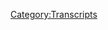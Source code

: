 {{Transcript
    | title         = [[172: June 11, 2013]]
    | caption       = [https://knowledgefight.libsyn.com/knowledge-fight-june-11-2013 Listen to this episode on Libsyn]
    | episodeNumber = [[172: June 11, 2013|172]]
    | length        = 01:22:56
}}

{{MessageBox
    | header     = Warning: Bot Generated Content
    | text       = This transcript was automatically generated by transcription software and likely contains many mistakes and misattributions. Please check the audio for definitive quotes, attribution, and context.
    | image      = N3yvass4myg91.webp
    | imagewidth = 50px
    | id         = warning
}}

{{TranscriptBlock
    | name      = Unknown Speaker
    | timestamp = 00:00:00.000
    | text      = Andy in Kansas, you're on the air, thanks for holding.
}}

{{TranscriptBlock
    | name      = Unknown Speaker
    | timestamp = 00:00:04.160
    | text      = Hello Alex, I'm a first time caller, I'm a huge fan, I love your work.
}}

{{TranscriptBlock
    | name      = Unknown Speaker
    | timestamp = 00:00:07.440
    | text      = I love you.
}}

{{TranscriptBlock
    | name      = Unknown Speaker
    | timestamp = 00:00:07.940
    | text      = Hey everybody, welcome back to Knowledge Fight, I'm Dan.
}}

{{TranscriptBlock
    | name      = Unknown Speaker
    | timestamp = 00:00:10.000
    | text      = I'm Jordan.
}}

{{TranscriptBlock
    | name      = Unknown Speaker
    | timestamp = 00:00:10.800
    | text      = We're a couple dudes, I like to sit around, drink novelty beverages, and talk a little bit about Alex Jones.
}}

{{TranscriptBlock
    | name      = Unknown Speaker
    | timestamp = 00:00:14.800
    | text      = Indeed we are. Dan?
}}

{{TranscriptBlock
    | name      = Unknown Speaker
    | timestamp = 00:00:16.300
    | text      = Sup.
}}

{{TranscriptBlock
    | name      = Unknown Speaker
    | timestamp = 00:00:16.800
    | text      = Dan.
}}

{{TranscriptBlock
    | name      = Unknown Speaker
    | timestamp = 00:00:17.300
    | text      = Sup.
}}

{{TranscriptBlock
    | name      = Unknown Speaker
    | timestamp = 00:00:17.800
    | text      = If you were to wear a jacket, one, perhaps the single most disrespectful jacket that you could possibly wear.
}}

{{TranscriptBlock
    | name      = Unknown Speaker
    | timestamp = 00:00:31.800
    | text      = Right, I would imagine it would be me showing up for our live podcast that we did in Austin last week with a t-shirt that says, or a jacket that says, I don't know anything about Alex Jones.
}}

{{TranscriptBlock
    | name      = Unknown Speaker
    | timestamp = 00:00:43.799
    | text      = That wouldn't be, that's not even right.
}}

{{TranscriptBlock
    | name      = Unknown Speaker
    | timestamp = 00:00:45.799
    | text      = That would be the reverse.
}}

{{TranscriptBlock
    | name      = Unknown Speaker
    | timestamp = 00:00:46.799
    | text      = This is, this is unsensitive, this is insensitive to the realities of the world we have.
}}

{{TranscriptBlock
    | name      = Unknown Speaker
    | timestamp = 00:00:52.799
    | text      = Yeah.
}}

{{TranscriptBlock
    | name      = Unknown Speaker
    | timestamp = 00:00:53.799
    | text      = This bit is not working out, I know a lot about Alex Jones.
}}

{{TranscriptBlock
    | name      = Unknown Speaker
    | timestamp = 00:00:56.799
    | text      = I don't know anything about Alex Jones.
}}

{{TranscriptBlock
    | name      = Unknown Speaker
    | timestamp = 00:00:57.799
    | text      = So, that's the theme of the podcast. Today, Jordan, we've got a real fun episode to go over.
}}

{{TranscriptBlock
    | name      = Unknown Speaker
    | timestamp = 00:01:02.799
    | text      = Good.
}}

{{TranscriptBlock
    | name      = Unknown Speaker
    | timestamp = 00:01:03.799
    | text      = But before we do that, I would like to spend a tiny bit of your time here, just to give away a couple thank yous.
}}

{{TranscriptBlock
    | name      = Unknown Speaker
    | timestamp = 00:01:10.799
    | text      = Giving them away.
}}

{{TranscriptBlock
    | name      = Unknown Speaker
    | timestamp = 00:01:11.799
    | text      = Giving them away?
}}

{{TranscriptBlock
    | name      = Unknown Speaker
    | timestamp = 00:01:12.799
    | text      = Absolutely.
}}

{{TranscriptBlock
    | name      = Unknown Speaker
    | timestamp = 00:01:13.799
    | text      = Come on down!
}}

{{TranscriptBlock
    | name      = Unknown Speaker
    | timestamp = 00:01:14.799
    | text      = They're just giving them away.
}}

{{TranscriptBlock
    | name      = Unknown Speaker
    | timestamp = 00:01:15.799
    | text      = I'd like to thank a couple of new donors who have signed up.
}}

{{TranscriptBlock
    | name      = Unknown Speaker
    | timestamp = 00:01:18.799
    | text      = First, I'd like to say thank you so much, George.
}}

{{TranscriptBlock
    | name      = Unknown Speaker
    | timestamp = 00:01:21.799
    | text      = I'm a policy wonk.
}}

{{TranscriptBlock
    | name      = Unknown Speaker
    | timestamp = 00:01:22.799
    | text      = We appreciate it.
}}

{{TranscriptBlock
    | name      = Unknown Speaker
    | timestamp = 00:01:23.799
    | text      = Yes, thank you very much for signing up with the team, George.
}}

{{TranscriptBlock
    | name      = Unknown Speaker
    | timestamp = 00:01:26.799
    | text      = Georgie.
}}

{{TranscriptBlock
    | name      = Unknown Speaker
    | timestamp = 00:01:27.799
    | text      = Hey.
}}

{{TranscriptBlock
    | name      = Unknown Speaker
    | timestamp = 00:01:28.799
    | text      = Also, I'd like to thank William for signing up and becoming a policy wonk.
}}

{{TranscriptBlock
    | name      = Unknown Speaker
    | timestamp = 00:01:32.799
    | text      = I'm a policy wonk.
}}

{{TranscriptBlock
    | name      = Unknown Speaker
    | timestamp = 00:01:33.799
    | text      = Thank you so much, William.
}}

{{TranscriptBlock
    | name      = Unknown Speaker
    | timestamp = 00:01:34.799
    | text      = Hey, William. You know what's weird?
}}

{{TranscriptBlock
    | name      = Unknown Speaker
    | timestamp = 00:01:36.799
    | text      = What's up?
}}

{{TranscriptBlock
    | name      = Unknown Speaker
    | timestamp = 00:01:37.799
    | text      = My best friend when I was like six years old, his name was William and his older brother's name was George.
}}

{{TranscriptBlock
    | name      = Unknown Speaker
    | timestamp = 00:01:42.799
    | text      = These are?
}}

{{TranscriptBlock
    | name      = Unknown Speaker
    | timestamp = 00:01:43.799
    | text      = I assume it's the two of them.
}}

{{TranscriptBlock
    | name      = Unknown Speaker
    | timestamp = 00:01:44.799
    | text      = I don't know.
}}

{{TranscriptBlock
    | name      = Unknown Speaker
    | timestamp = 00:01:45.799
    | text      = I assume they text back and forth and they were like, we gotta donate to this show.
}}

{{TranscriptBlock
    | name      = Unknown Speaker
    | timestamp = 00:01:49.799
    | text      = Never actually listened to the show before.
}}

{{TranscriptBlock
    | name      = Unknown Speaker
    | timestamp = 00:01:50.799
    | text      = I would suggest the possibility is much higher than its very common names.
}}

{{TranscriptBlock
    | name      = Unknown Speaker
    | timestamp = 00:01:53.799
    | text      = That's true.
}}

{{TranscriptBlock
    | name      = Unknown Speaker
    | timestamp = 00:01:54.799
    | text      = Two of the most common names, in fact.
}}

{{TranscriptBlock
    | name      = Unknown Speaker
    | timestamp = 00:01:57.799
    | text      = Possible.
}}

{{TranscriptBlock
    | name      = Unknown Speaker
    | timestamp = 00:01:58.799
    | text      = Possible.
}}

{{TranscriptBlock
    | name      = Unknown Speaker
    | timestamp = 00:01:59.799
    | text      = So, Jordan, today what we're doing is I started listening to a little bit of modern day stuff and I said goodbye.
}}

{{TranscriptBlock
    | name      = Unknown Speaker
    | timestamp = 00:02:05.799
    | text      = Boo.
}}

{{TranscriptBlock
    | name      = Unknown Speaker
    | timestamp = 00:02:06.799
    | text      = Yeah.
}}

{{TranscriptBlock
    | name      = Unknown Speaker
    | timestamp = 00:02:07.799
    | text      = Uh-uh.
}}

{{TranscriptBlock
    | name      = Unknown Speaker
    | timestamp = 00:02:08.800
    | text      = Hard pass.
}}

{{TranscriptBlock
    | name      = Unknown Speaker
    | timestamp = 00:02:09.800
    | text      = Nope.
}}

{{TranscriptBlock
    | name      = Unknown Speaker
    | timestamp = 00:02:10.800
    | text      = Hard pass.
}}

{{TranscriptBlock
    | name      = Unknown Speaker
    | timestamp = 00:02:11.800
    | text      = None of that.
}}

{{TranscriptBlock
    | name      = Unknown Speaker
    | timestamp = 00:02:12.800
    | text      = This guy named The Amazing Jason, I believe.
}}

{{TranscriptBlock
    | name      = Unknown Speaker
    | timestamp = 00:02:15.800
    | text      = Alright.
}}

{{TranscriptBlock
    | name      = Unknown Speaker
    | timestamp = 00:02:16.800
    | text      = And I was like, oh my god, is Alex interviewing magicians now?
}}

{{TranscriptBlock
    | name      = Unknown Speaker
    | timestamp = 00:02:18.800
    | text      = Yeah, I know.
}}

{{TranscriptBlock
    | name      = Unknown Speaker
    | timestamp = 00:02:19.800
    | text      = Is that The Amazing Jonathan's brother?
}}

{{TranscriptBlock
    | name      = Unknown Speaker
    | timestamp = 00:02:21.800
    | text      = It's not.
}}

{{TranscriptBlock
    | name      = Unknown Speaker
    | timestamp = 00:02:22.800
    | text      = Is that like Gallagher too?
}}

{{TranscriptBlock
    | name      = Unknown Speaker
    | timestamp = 00:02:23.800
    | text      = Did he sell his act to his brother?
}}

{{TranscriptBlock
    | name      = Unknown Speaker
    | timestamp = 00:02:25.800
    | text      = No, it's a former bodybuilder slash MAGA African American YouTube guy.
}}

{{TranscriptBlock
    | name      = Unknown Speaker
    | timestamp = 00:02:31.800
    | text      = Alright.
}}

{{TranscriptBlock
    | name      = Unknown Speaker
    | timestamp = 00:02:32.800
    | text      = Alright.
}}

{{TranscriptBlock
    | name      = Unknown Speaker
    | timestamp = 00:02:33.800
    | text      = And I was like, oh god, this isn't a magician.
}}

{{TranscriptBlock
    | name      = Unknown Speaker
    | timestamp = 00:02:34.800
    | text      = This is a bummer.
}}

{{TranscriptBlock
    | name      = Unknown Speaker
    | timestamp = 00:02:35.800
    | text      = He's got a busy life going on right there.
}}

{{TranscriptBlock
    | name      = Unknown Speaker
    | timestamp = 00:02:37.800
    | text      = I said former bodybuilder.
}}

{{TranscriptBlock
    | name      = Unknown Speaker
    | timestamp = 00:02:39.800
    | text      = Right.
}}

{{TranscriptBlock
    | name      = Unknown Speaker
    | timestamp = 00:02:40.800
    | text      = No, that's what I'm saying.
}}

{{TranscriptBlock
    | name      = Unknown Speaker
    | timestamp = 00:02:41.800
    | text      = That's what's going on.
}}

{{TranscriptBlock
    | name      = Unknown Speaker
    | timestamp = 00:02:42.800
    | text      = I don't want none of it.
}}

{{TranscriptBlock
    | name      = Unknown Speaker
    | timestamp = 00:02:43.800
    | text      = Yeah, so that was really disappointing.
}}

{{TranscriptBlock
    | name      = Unknown Speaker
    | timestamp = 00:02:44.800
    | text      = But like all the stuff is pretty much exactly what you'd expect.
}}

{{TranscriptBlock
    | name      = Unknown Speaker
    | timestamp = 00:02:47.800
    | text      = It's just, you know, I don't really, I don't want to do it.
}}

{{TranscriptBlock
    | name      = Unknown Speaker
    | timestamp = 00:02:50.800
    | text      = No.
}}

{{TranscriptBlock
    | name      = Unknown Speaker
    | timestamp = 00:02:51.800
    | text      = No.
}}

{{TranscriptBlock
    | name      = Unknown Speaker
    | timestamp = 00:02:52.800
    | text      = I don't want to talk about his perspective on the present.
}}

{{TranscriptBlock
    | name      = Unknown Speaker
    | timestamp = 00:02:53.800
    | text      = And it just so happens that we-
}}

{{TranscriptBlock
    | name      = Unknown Speaker
    | timestamp = 00:02:54.800
    | text      = Because his perspective has killed non-whites.
}}

{{TranscriptBlock
    | name      = Unknown Speaker
    | timestamp = 00:02:56.800
    | text      = That's it.
}}

{{TranscriptBlock
    | name      = Unknown Speaker
    | timestamp = 00:02:57.800
    | text      = It's very heavily that, yeah.
}}

{{TranscriptBlock
    | name      = Unknown Speaker
    | timestamp = 00:02:58.800
    | text      = Yep.
}}

{{TranscriptBlock
    | name      = Unknown Speaker
    | timestamp = 00:02:59.800
    | text      = So instead today we will be going in our time travel machine.
}}

{{TranscriptBlock
    | name      = Unknown Speaker
    | timestamp = 00:03:03.800
    | text      = Finally!
}}

{{TranscriptBlock
    | name      = Unknown Speaker
    | timestamp = 00:03:04.800
    | text      = And going back and honoring a request of one of our donors who donated on the time travel
}}

{{TranscriptBlock
    | name      = Unknown Speaker
    | timestamp = 00:03:09.800
    | text      = level.
}}

{{TranscriptBlock
    | name      = Unknown Speaker
    | timestamp = 00:03:10.800
    | text      = If you'd like to support the show, you can go to knowledgefight.com, click support the
}}

{{TranscriptBlock
    | name      = Unknown Speaker
    | timestamp = 00:03:13.800
    | text      = show.
}}

{{TranscriptBlock
    | name      = Unknown Speaker
    | timestamp = 00:03:14.800
    | text      = We do appreciate it.
}}

{{TranscriptBlock
    | name      = Unknown Speaker
    | timestamp = 00:03:15.800
    | text      = Indeed.
}}

{{TranscriptBlock
    | name      = Unknown Speaker
    | timestamp = 00:03:16.800
    | text      = And today we are fulfilling the request.
}}

{{TranscriptBlock
    | name      = Unknown Speaker
    | timestamp = 00:03:17.800
    | text      = Prophecy.
}}

{{TranscriptBlock
    | name      = Unknown Speaker
    | timestamp = 00:03:18.800
    | text      = It is a prop-
}}

{{TranscriptBlock
    | name      = Unknown Speaker
    | timestamp = 00:03:19.800
    | text      = Yeah.
}}

{{TranscriptBlock
    | name      = Unknown Speaker
    | timestamp = 00:03:20.800
    | text      = It is some prophetic-
}}

{{TranscriptBlock
    | name      = Unknown Speaker
    | timestamp = 00:03:21.800
    | text      = There's not.
}}

{{TranscriptBlock
    | name      = Unknown Speaker
    | timestamp = 00:03:22.800
    | text      = Okay.
}}

{{TranscriptBlock
    | name      = Unknown Speaker
    | timestamp = 00:03:23.800
    | text      = But today we are going back in time on the behest of policy wonk Ian, who has told us
}}

{{TranscriptBlock
    | name      = Unknown Speaker
    | timestamp = 00:03:30.500
    | text      = to go back to June 11th, 2013.
}}

{{TranscriptBlock
    | name      = Unknown Speaker
    | timestamp = 00:03:33.800
    | text      = Oh!
}}

{{TranscriptBlock
    | name      = Unknown Speaker
    | timestamp = 00:03:34.800
    | text      = June 11th, 2013?
}}

{{TranscriptBlock
    | name      = Unknown Speaker
    | timestamp = 00:03:35.800
    | text      = Do you have any idea why we might be going back?
}}

{{TranscriptBlock
    | name      = Unknown Speaker
    | timestamp = 00:03:39.919
    | text      = June 11th, 2013.
}}

{{TranscriptBlock
    | name      = Unknown Speaker
    | timestamp = 00:03:41.800
    | text      = So that's eight years after Obama was re-elected.
}}

{{TranscriptBlock
    | name      = Unknown Speaker
    | timestamp = 00:03:46.719
    | text      = And-
}}

{{TranscriptBlock
    | name      = Unknown Speaker
    | timestamp = 00:03:47.719
    | text      = Wait, wait, hold on.
}}

{{TranscriptBlock
    | name      = Unknown Speaker
    | timestamp = 00:03:48.719
    | text      = He stopped the Iraq war.
}}

{{TranscriptBlock
    | name      = Unknown Speaker
    | timestamp = 00:03:49.719
    | text      = That was when he fin-
}}

{{TranscriptBlock
    | name      = Unknown Speaker
    | timestamp = 00:03:50.719
    | text      = Don't you say eight years after he got re-elected?
}}

{{TranscriptBlock
    | name      = Unknown Speaker
    | timestamp = 00:03:52.919
    | text      = Yeah, and that was when he closed Guantanamo Bay, right?
}}

{{TranscriptBlock
    | name      = Unknown Speaker
    | timestamp = 00:03:55.800
    | text      = Uh, no.
}}

{{TranscriptBlock
    | name      = Unknown Speaker
    | timestamp = 00:03:56.800
    | text      = I think I might be living in the alternate reality where life isn't shit.
}}

{{TranscriptBlock
    | name      = Unknown Speaker
    | timestamp = 00:03:59.840
    | text      = Here's a clue of what we're going to be talking about.
}}

{{TranscriptBlock
    | name      = Unknown Speaker
    | timestamp = 00:04:02.520
    | text      = I hate myself every minute I'm on this show.
}}

{{TranscriptBlock
    | name      = Unknown Speaker
    | timestamp = 00:04:05.039
    | text      = I agree.
}}

{{TranscriptBlock
    | name      = Unknown Speaker
    | timestamp = 00:04:06.039
    | text      = Good.
}}

{{TranscriptBlock
    | name      = Unknown Speaker
    | timestamp = 00:04:07.039
    | text      = Yeah, good.
}}

{{TranscriptBlock
    | name      = Unknown Speaker
    | timestamp = 00:04:08.039
    | text      = Good.
}}

{{TranscriptBlock
    | name      = Unknown Speaker
    | timestamp = 00:04:09.039
    | text      = I mean, that's a little prophetic in terms of public opinion.
}}

{{TranscriptBlock
    | name      = Unknown Speaker
    | timestamp = 00:04:13.879
    | text      = Not enough!
}}

{{TranscriptBlock
    | name      = Unknown Speaker
    | timestamp = 00:04:14.879
    | text      = Not enough, Alex!
}}

{{TranscriptBlock
    | name      = Unknown Speaker
    | timestamp = 00:04:16.600
    | text      = So let's see.
}}

{{TranscriptBlock
    | name      = Unknown Speaker
    | timestamp = 00:04:19.199
    | text      = I don't think I want to tell you why this date was chosen.
}}

{{TranscriptBlock
    | name      = Unknown Speaker
    | timestamp = 00:04:24.079
    | text      = You'd just rather let it unfold in front of me?
}}

{{TranscriptBlock
    | name      = Unknown Speaker
    | timestamp = 00:04:27.279
    | text      = I think it'll be pretty clear pretty quick.
}}

{{TranscriptBlock
    | name      = Unknown Speaker
    | timestamp = 00:04:31.720
    | text      = I'm not sure, but this was a good choice.
}}

{{TranscriptBlock
    | name      = Unknown Speaker
    | timestamp = 00:04:34.639
    | text      = I'll say that.
}}

{{TranscriptBlock
    | name      = Unknown Speaker
    | timestamp = 00:04:35.639
    | text      = Okay.
}}

{{TranscriptBlock
    | name      = Unknown Speaker
    | timestamp = 00:04:36.639
    | text      = All right.
}}

{{TranscriptBlock
    | name      = Unknown Speaker
    | timestamp = 00:04:37.639
    | text      = All right.
}}

{{TranscriptBlock
    | name      = Unknown Speaker
    | timestamp = 00:04:38.639
    | text      = Ladies and gentlemen, it is Tuesday, June 11th, 2013.
}}

{{TranscriptBlock
    | name      = Unknown Speaker
    | timestamp = 00:04:43.519
    | text      = I am your host, Alex Jones, and we are going to be live here, Lord willing, for the next
}}

{{TranscriptBlock
    | name      = Unknown Speaker
    | timestamp = 00:04:48.399
    | text      = three hours.
}}

{{TranscriptBlock
    | name      = Unknown Speaker
    | timestamp = 00:04:49.399
    | text      = Wow.
}}

{{TranscriptBlock
    | name      = Unknown Speaker
    | timestamp = 00:04:50.399
    | text      = It is good to be back in the studio here in Austin, Texas.
}}

{{TranscriptBlock
    | name      = Unknown Speaker
    | timestamp = 00:04:54.759
    | text      = By the grace of God, I was able to successfully transport over to the UK and have the biggest
}}

{{TranscriptBlock
    | name      = Unknown Speaker
    | timestamp = 00:05:01.019
    | text      = victory ever against the Bilderberg Group.
}}

{{TranscriptBlock
    | name      = Unknown Speaker
    | timestamp = 00:05:05.800
    | text      = He has just scored the biggest victory.
}}

{{TranscriptBlock
    | name      = Unknown Speaker
    | timestamp = 00:05:07.720
    | text      = The biggest victory ever.
}}

{{TranscriptBlock
    | name      = Unknown Speaker
    | timestamp = 00:05:09.279
    | text      = Ever against the Bilderberg Group.
}}

{{TranscriptBlock
    | name      = Unknown Speaker
    | timestamp = 00:05:10.279
    | text      = For everybody or just for him?
}}

{{TranscriptBlock
    | name      = Unknown Speaker
    | timestamp = 00:05:11.959
    | text      = Perhaps personal record.
}}

{{TranscriptBlock
    | name      = Unknown Speaker
    | timestamp = 00:05:13.920
    | text      = Perhaps personal record.
}}

{{TranscriptBlock
    | name      = Unknown Speaker
    | timestamp = 00:05:14.920
    | text      = To be fair...
}}

{{TranscriptBlock
    | name      = Unknown Speaker
    | timestamp = 00:05:15.920
    | text      = Is this like right after...
}}

{{TranscriptBlock
    | name      = Unknown Speaker
    | timestamp = 00:05:16.920
    | text      = No, because the interview that he did was like in 2011, wasn't it?
}}

{{TranscriptBlock
    | name      = Unknown Speaker
    | timestamp = 00:05:20.399
    | text      = That was June 9th, 2013.
}}

{{TranscriptBlock
    | name      = Unknown Speaker
    | timestamp = 00:05:22.279
    | text      = Okay, there it is.
}}

{{TranscriptBlock
    | name      = Unknown Speaker
    | timestamp = 00:05:23.920
    | text      = There it is.
}}

{{TranscriptBlock
    | name      = Unknown Speaker
    | timestamp = 00:05:24.920
    | text      = There we go.
}}

{{TranscriptBlock
    | name      = Unknown Speaker
    | timestamp = 00:05:25.920
    | text      = So as a refresher, the request was made to go back to this date because Alex Jones had
}}

{{TranscriptBlock
    | name      = Unknown Speaker
    | timestamp = 00:05:29.959
    | text      = just gone on BBC's Sunday show and made a complete asshole of himself on June 9th.
}}

{{TranscriptBlock
    | name      = Unknown Speaker
    | timestamp = 00:05:36.399
    | text      = Yes.
}}

{{TranscriptBlock
    | name      = Unknown Speaker
    | timestamp = 00:05:37.399
    | text      = And Mike Adams filled in for him on the 10th.
}}

{{TranscriptBlock
    | name      = Unknown Speaker
    | timestamp = 00:05:40.240
    | text      = And then we have here the 11th.
}}

{{TranscriptBlock
    | name      = Unknown Speaker
    | timestamp = 00:05:42.480
    | text      = Just as a refresher for everyone who doesn't remember this moment in Alex Jones's history,
}}

{{TranscriptBlock
    | name      = Unknown Speaker
    | timestamp = 00:05:46.680
    | text      = here is a clip of Alex being a fuck on their show.
}}

{{TranscriptBlock
    | name      = Unknown Speaker
    | timestamp = 00:05:50.720
    | text      = Yes.
}}

{{TranscriptBlock
    | name      = Unknown Speaker
    | timestamp = 00:05:51.720
    | text      = I mean, if you talk to Alex very late in the time, you discover all kinds of things that
}}

{{TranscriptBlock
    | name      = Unknown Speaker
    | timestamp = 00:05:55.000
    | text      = you didn't know about the world.
}}

{{TranscriptBlock
    | name      = Unknown Speaker
    | timestamp = 00:05:56.240
    | text      = We've blown it wide open.
}}

{{TranscriptBlock
    | name      = Unknown Speaker
    | timestamp = 00:05:57.240
    | text      = You have.
}}

{{TranscriptBlock
    | name      = Unknown Speaker
    | timestamp = 00:05:58.240
    | text      = You have absolutely blown it wide open.
}}

{{TranscriptBlock
    | name      = Unknown Speaker
    | timestamp = 00:05:59.720
    | text      = But it leaves me with a huge question for you, Alex.
}}

{{TranscriptBlock
    | name      = Unknown Speaker
    | timestamp = 00:06:02.500
    | text      = You have uncovered the New World Order, which is deadly.
}}

{{TranscriptBlock
    | name      = Unknown Speaker
    | timestamp = 00:06:06.240
    | text      = It's full of what you call people who are criminals.
}}

{{TranscriptBlock
    | name      = Unknown Speaker
    | timestamp = 00:06:08.240
    | text      = Well, this is what I'm coming to.
}}

{{TranscriptBlock
    | name      = Unknown Speaker
    | timestamp = 00:06:09.759
    | text      = It's full of criminals, et cetera, who seek to run the world and will kill anybody who
}}

{{TranscriptBlock
    | name      = Unknown Speaker
    | timestamp = 00:06:13.959
    | text      = gets in their way.
}}

{{TranscriptBlock
    | name      = Unknown Speaker
    | timestamp = 00:06:14.959
    | text      = And you are almost a happy, a lone crusader powering against them.
}}

{{TranscriptBlock
    | name      = Unknown Speaker
    | timestamp = 00:06:19.959
    | text      = So how come?
}}

{{TranscriptBlock
    | name      = Unknown Speaker
    | timestamp = 00:06:20.959
    | text      = How am I alive?
}}

{{TranscriptBlock
    | name      = Unknown Speaker
    | timestamp = 00:06:21.959
    | text      = How are you still alive?
}}

{{TranscriptBlock
    | name      = Unknown Speaker
    | timestamp = 00:06:22.959
    | text      = Why am I alive?
}}

{{TranscriptBlock
    | name      = Unknown Speaker
    | timestamp = 00:06:23.959
    | text      = No, which is the explanation.
}}

{{TranscriptBlock
    | name      = Unknown Speaker
    | timestamp = 00:06:24.959
    | text      = Which is the explanation.
}}

{{TranscriptBlock
    | name      = Unknown Speaker
    | timestamp = 00:06:25.959
    | text      = One, they don't exist.
}}

{{TranscriptBlock
    | name      = Unknown Speaker
    | timestamp = 00:06:27.600
    | text      = Right.
}}

{{TranscriptBlock
    | name      = Unknown Speaker
    | timestamp = 00:06:28.600
    | text      = Or two, you're part of the conspiracy.
}}

{{TranscriptBlock
    | name      = Unknown Speaker
    | timestamp = 00:06:29.600
    | text      = No, let me tell you a story.
}}

{{TranscriptBlock
    | name      = Unknown Speaker
    | timestamp = 00:06:30.600
    | text      = Let me tell you a story.
}}

{{TranscriptBlock
    | name      = Unknown Speaker
    | timestamp = 00:06:31.600
    | text      = I say the first.
}}

{{TranscriptBlock
    | name      = Unknown Speaker
    | timestamp = 00:06:32.600
    | text      = Five years ago, when Obama and Hillary...
}}

{{TranscriptBlock
    | name      = Unknown Speaker
    | timestamp = 00:06:34.160
    | text      = I say the second.
}}

{{TranscriptBlock
    | name      = Unknown Speaker
    | timestamp = 00:06:35.160
    | text      = Five years ago, when Hillary and Obama were at Bilderberg, and the Secret Service was
}}

{{TranscriptBlock
    | name      = Unknown Speaker
    | timestamp = 00:06:38.800
    | text      = there in helicopters, the New York Times came out and said I was crazy.
}}

{{TranscriptBlock
    | name      = Unknown Speaker
    | timestamp = 00:06:42.439
    | text      = There was no Bilderberg group meeting.
}}

{{TranscriptBlock
    | name      = Unknown Speaker
    | timestamp = 00:06:44.240
    | text      = And my wife got phone calls, and so did I, threatening to kill us.
}}

{{TranscriptBlock
    | name      = Unknown Speaker
    | timestamp = 00:06:47.759
    | text      = And the people said, and you better take it serious, because you were just talking to
}}

{{TranscriptBlock
    | name      = Unknown Speaker
    | timestamp = 00:06:51.259
    | text      = your dad that was in the hospital.
}}

{{TranscriptBlock
    | name      = Unknown Speaker
    | timestamp = 00:06:53.079
    | text      = You better shut your mouth or we're going to cut your head off.
}}

{{TranscriptBlock
    | name      = Unknown Speaker
    | timestamp = 00:06:55.480
    | text      = But if they were going to kill you, they wouldn't threaten the police.
}}

{{TranscriptBlock
    | name      = Unknown Speaker
    | timestamp = 00:06:58.680
    | text      = They listened to everybody's phone lines.
}}

{{TranscriptBlock
    | name      = Unknown Speaker
    | timestamp = 00:07:00.779
    | text      = They call up and harass people that expose them, and tell them what they were just talking
}}

{{TranscriptBlock
    | name      = Unknown Speaker
    | timestamp = 00:07:06.600
    | text      = about.
}}

{{TranscriptBlock
    | name      = Unknown Speaker
    | timestamp = 00:07:07.600
    | text      = They harass people.
}}

{{TranscriptBlock
    | name      = Unknown Speaker
    | timestamp = 00:07:08.600
    | text      = In fact, you're going to say there's no spying.
}}

{{TranscriptBlock
    | name      = Unknown Speaker
    | timestamp = 00:07:09.600
    | text      = Alex, I'm here...
}}

{{TranscriptBlock
    | name      = Unknown Speaker
    | timestamp = 00:07:10.600
    | text      = It's like Nazi Germany.
}}

{{TranscriptBlock
    | name      = Unknown Speaker
    | timestamp = 00:07:11.600
    | text      = Hold on.
}}

{{TranscriptBlock
    | name      = Unknown Speaker
    | timestamp = 00:07:12.600
    | text      = Hold on.
}}

{{TranscriptBlock
    | name      = Unknown Speaker
    | timestamp = 00:07:13.600
    | text      = The only spy on the bad guys, huh?
}}

{{TranscriptBlock
    | name      = Unknown Speaker
    | timestamp = 00:07:14.600
    | text      = You let him speak now, sir.
}}

{{TranscriptBlock
    | name      = Unknown Speaker
    | timestamp = 00:07:15.600
    | text      = I saw one of your ministers say this, though.
}}

{{TranscriptBlock
    | name      = Unknown Speaker
    | timestamp = 00:07:16.600
    | text      = Alex, I'm here...
}}

{{TranscriptBlock
    | name      = Unknown Speaker
    | timestamp = 00:07:17.600
    | text      = It's tyranny.
}}

{{TranscriptBlock
    | name      = Unknown Speaker
    | timestamp = 00:07:18.600
    | text      = Shut up.
}}

{{TranscriptBlock
    | name      = Unknown Speaker
    | timestamp = 00:07:19.600
    | text      = Infowars.com.
}}

{{TranscriptBlock
    | name      = Unknown Speaker
    | timestamp = 00:07:20.600
    | text      = I'm here to testify that your head was not cut off.
}}

{{TranscriptBlock
    | name      = Unknown Speaker
    | timestamp = 00:07:23.839
    | text      = So if you miss there at the end a little bit...
}}

{{TranscriptBlock
    | name      = Unknown Speaker
    | timestamp = 00:07:26.600
    | text      = Shut up.
}}

{{TranscriptBlock
    | name      = Unknown Speaker
    | timestamp = 00:07:27.600
    | text      = And then immediately Alex is like, Infowars.com.
}}

{{TranscriptBlock
    | name      = Unknown Speaker
    | timestamp = 00:07:30.600
    | text      = I think that's actually like a verbal tick of his.
}}

{{TranscriptBlock
    | name      = Unknown Speaker
    | timestamp = 00:07:35.120
    | text      = If you tell him to shut up, he just says, Infowars.com.
}}

{{TranscriptBlock
    | name      = Unknown Speaker
    | timestamp = 00:07:37.720
    | text      = So of course...
}}

{{TranscriptBlock
    | name      = Unknown Speaker
    | timestamp = 00:07:38.720
    | text      = Like, kick-boss.
}}

{{TranscriptBlock
    | name      = Unknown Speaker
    | timestamp = 00:07:39.720
    | text      = That interview does end with Alex screaming over them as they end the show, and the host
}}

{{TranscriptBlock
    | name      = Unknown Speaker
    | timestamp = 00:07:46.279
    | text      = of the show saying, you are the worst guest I've ever had.
}}

{{TranscriptBlock
    | name      = Unknown Speaker
    | timestamp = 00:07:49.000
    | text      = We have an idiot on the program.
}}

{{TranscriptBlock
    | name      = Unknown Speaker
    | timestamp = 00:07:52.199
    | text      = That was a fun one.
}}

{{TranscriptBlock
    | name      = Unknown Speaker
    | timestamp = 00:07:53.199
    | text      = And then the host, of course, came out and said that as soon as the show went off the
}}

{{TranscriptBlock
    | name      = Unknown Speaker
    | timestamp = 00:07:57.240
    | text      = air, Alex went back to normal and started being like, hey, guys, how's it going?
}}

{{TranscriptBlock
    | name      = Unknown Speaker
    | timestamp = 00:08:01.439
    | text      = We just did a great show there, right?
}}

{{TranscriptBlock
    | name      = Unknown Speaker
    | timestamp = 00:08:03.800
    | text      = You got what you wanted.
}}

{{TranscriptBlock
    | name      = Unknown Speaker
    | timestamp = 00:08:04.800
    | text      = I look crazy.
}}

{{TranscriptBlock
    | name      = Unknown Speaker
    | timestamp = 00:08:05.800
    | text      = I got what I wanted.
}}

{{TranscriptBlock
    | name      = Unknown Speaker
    | timestamp = 00:08:06.800
    | text      = I look crazy.
}}

{{TranscriptBlock
    | name      = Unknown Speaker
    | timestamp = 00:08:07.800
    | text      = Yeah.
}}

{{TranscriptBlock
    | name      = Unknown Speaker
    | timestamp = 00:08:08.800
    | text      = So that is going to come back up, Alex's feelings on it.
}}

{{TranscriptBlock
    | name      = Unknown Speaker
    | timestamp = 00:08:11.959
    | text      = I guess that's his victory over Bilderberg, maybe.
}}

{{TranscriptBlock
    | name      = Unknown Speaker
    | timestamp = 00:08:15.560
    | text      = I don't know.
}}

{{TranscriptBlock
    | name      = Unknown Speaker
    | timestamp = 00:08:16.560
    | text      = Yep, he did it.
}}

{{TranscriptBlock
    | name      = Unknown Speaker
    | timestamp = 00:08:17.560
    | text      = Because there's not a lot more in this episode that relates to that that he could be referencing.
}}

{{TranscriptBlock
    | name      = Unknown Speaker
    | timestamp = 00:08:21.279
    | text      = In fact, most of this episode is probably, you could say, about TSA spying, sort of.
}}

{{TranscriptBlock
    | name      = Unknown Speaker
    | timestamp = 00:08:28.639
    | text      = Okay.
}}

{{TranscriptBlock
    | name      = Unknown Speaker
    | timestamp = 00:08:29.639
    | text      = TSA or NSA?
}}

{{TranscriptBlock
    | name      = Unknown Speaker
    | timestamp = 00:08:31.639
    | text      = NSA.
}}

{{TranscriptBlock
    | name      = Unknown Speaker
    | timestamp = 00:08:32.639
    | text      = Okay.
}}

{{TranscriptBlock
    | name      = Unknown Speaker
    | timestamp = 00:08:33.639
    | text      = I was like, is the TSA spying now?
}}

{{TranscriptBlock
    | name      = Unknown Speaker
    | timestamp = 00:08:35.399
    | text      = The Transportation Security.
}}

{{TranscriptBlock
    | name      = Unknown Speaker
    | timestamp = 00:08:37.399
    | text      = Are they doing it?
}}

{{TranscriptBlock
    | name      = Unknown Speaker
    | timestamp = 00:08:38.399
    | text      = No.
}}

{{TranscriptBlock
    | name      = Unknown Speaker
    | timestamp = 00:08:39.399
    | text      = You know why I got confused?
}}

{{TranscriptBlock
    | name      = Unknown Speaker
    | timestamp = 00:08:40.399
    | text      = Because if they're spying on us, I don't want to take my fucking shoes off to get on a plane,
}}

{{TranscriptBlock
    | name      = Unknown Speaker
    | timestamp = 00:08:44.120
    | text      = right?
}}

{{TranscriptBlock
    | name      = Unknown Speaker
    | timestamp = 00:08:45.120
    | text      = You're already spying on me.
}}

{{TranscriptBlock
    | name      = Unknown Speaker
    | timestamp = 00:08:46.120
    | text      = You're right.
}}

{{TranscriptBlock
    | name      = Unknown Speaker
    | timestamp = 00:08:47.120
    | text      = That's insult to injury, sir.
}}

{{TranscriptBlock
    | name      = Unknown Speaker
    | timestamp = 00:08:48.120
    | text      = He's mad about the NSA spying, but he's also mad about TSA because he had to go through
}}

{{TranscriptBlock
    | name      = Unknown Speaker
    | timestamp = 00:08:53.759
    | text      = customs on his way back from England.
}}

{{TranscriptBlock
    | name      = Unknown Speaker
    | timestamp = 00:08:55.919
    | text      = Right, right, right, right.
}}

{{TranscriptBlock
    | name      = Unknown Speaker
    | timestamp = 00:08:56.919
    | text      = So that's why I'm confusing the two, because he complains a lot about both of them.
}}

{{TranscriptBlock
    | name      = Unknown Speaker
    | timestamp = 00:09:00.000
    | text      = Suffice it to say, he's on board with Snowden.
}}

{{TranscriptBlock
    | name      = Unknown Speaker
    | timestamp = 00:09:02.639
    | text      = He's pretty thrilled with him.
}}

{{TranscriptBlock
    | name      = Unknown Speaker
    | timestamp = 00:09:03.639
    | text      = He's mad that other people aren't.
}}

{{TranscriptBlock
    | name      = Unknown Speaker
    | timestamp = 00:09:05.919
    | text      = And then he spends an inordinate amount of time on this episode talking about ways that
}}

{{TranscriptBlock
    | name      = Unknown Speaker
    | timestamp = 00:09:11.960
    | text      = you can block the NSA spying on you and, like, try and create rogue problems for them.
}}

{{TranscriptBlock
    | name      = Unknown Speaker
    | timestamp = 00:09:18.240
    | text      = Gotta create rogue problems for the NSA.
}}

{{TranscriptBlock
    | name      = Unknown Speaker
    | timestamp = 00:09:20.279
    | text      = This doesn't track really well, but he says this a bunch.
}}

{{TranscriptBlock
    | name      = Unknown Speaker
    | timestamp = 00:09:24.799
    | text      = They've got keyword software, and by the way, the hackers today are countering all this
}}

{{TranscriptBlock
    | name      = Unknown Speaker
    | timestamp = 00:09:30.159
    | text      = with terrorist terms online.
}}

{{TranscriptBlock
    | name      = Unknown Speaker
    | timestamp = 00:09:32.519
    | text      = Ladies and gentlemen, that is not what will jam this up, okay?
}}

{{TranscriptBlock
    | name      = Unknown Speaker
    | timestamp = 00:09:37.000
    | text      = You talk about the latest patent you're about to go for.
}}

{{TranscriptBlock
    | name      = Unknown Speaker
    | timestamp = 00:09:39.679
    | text      = You talk about a medical development.
}}

{{TranscriptBlock
    | name      = Unknown Speaker
    | timestamp = 00:09:42.039
    | text      = You talk about how you caught a congressman doing something illegal.
}}

{{TranscriptBlock
    | name      = Unknown Speaker
    | timestamp = 00:09:46.480
    | text      = That will give them so many headaches.
}}

{{TranscriptBlock
    | name      = Unknown Speaker
    | timestamp = 00:09:48.620
    | text      = Talk about how you're a whistleblower that's gonna go public.
}}

{{TranscriptBlock
    | name      = Unknown Speaker
    | timestamp = 00:09:51.919
    | text      = I've got a big whistleblower coming on today that will expose that Obama is trying to transfer
}}

{{TranscriptBlock
    | name      = Unknown Speaker
    | timestamp = 00:09:58.360
    | text      = nuclear weapons to Al-Qaeda.
}}

{{TranscriptBlock
    | name      = Unknown Speaker
    | timestamp = 00:09:59.759
    | text      = Ooh, boy!
}}

{{TranscriptBlock
    | name      = Unknown Speaker
    | timestamp = 00:10:00.759
    | text      = That right there will give them headaches for days.
}}

{{TranscriptBlock
    | name      = Unknown Speaker
    | timestamp = 00:10:05.840
    | text      = Talk about how you're gonna try to stop a terror attack.
}}

{{TranscriptBlock
    | name      = Unknown Speaker
    | timestamp = 00:10:08.240
    | text      = They're running in a drill.
}}

{{TranscriptBlock
    | name      = Unknown Speaker
    | timestamp = 00:10:09.840
    | text      = That gets flagged.
}}

{{TranscriptBlock
    | name      = Unknown Speaker
    | timestamp = 00:10:10.919
    | text      = They're there to make sure the terrorists attack us.
}}

{{TranscriptBlock
    | name      = Unknown Speaker
    | timestamp = 00:10:13.399
    | text      = So you wanna jam it.
}}

{{TranscriptBlock
    | name      = Unknown Speaker
    | timestamp = 00:10:15.179
    | text      = Talk about making sure we stop terrorists.
}}

{{TranscriptBlock
    | name      = Unknown Speaker
    | timestamp = 00:10:18.159
    | text      = You're fake laugh.
}}

{{TranscriptBlock
    | name      = Unknown Speaker
    | timestamp = 00:10:22.500
    | text      = That's like, I got two seconds left till break.
}}

{{TranscriptBlock
    | name      = Unknown Speaker
    | timestamp = 00:10:24.440
    | text      = Gotta fill it.
}}

{{TranscriptBlock
    | name      = Unknown Speaker
    | timestamp = 00:10:25.440
    | text      = Wait.
}}

{{TranscriptBlock
    | name      = Unknown Speaker
    | timestamp = 00:10:26.440
    | text      = I'm looking at my ha ha ha ha ha ha ha ha ha ha.
}}

{{TranscriptBlock
    | name      = Unknown Speaker
    | timestamp = 00:10:28.840
    | text      = Okay.
}}

{{TranscriptBlock
    | name      = Unknown Speaker
    | timestamp = 00:10:29.840
    | text      = We're out of here.
}}

{{TranscriptBlock
    | name      = Unknown Speaker
    | timestamp = 00:10:30.840
    | text      = Already committed to laughing a little bit.
}}

{{TranscriptBlock
    | name      = Unknown Speaker
    | timestamp = 00:10:31.840
    | text      = Gotta keep it going.
}}

{{TranscriptBlock
    | name      = Unknown Speaker
    | timestamp = 00:10:32.840
    | text      = We're out to break.
}}

{{TranscriptBlock
    | name      = Unknown Speaker
    | timestamp = 00:10:33.840
    | text      = Human.
}}

{{TranscriptBlock
    | name      = Unknown Speaker
    | timestamp = 00:10:34.840
    | text      = Humans do this.
}}

{{TranscriptBlock
    | name      = Unknown Speaker
    | timestamp = 00:10:35.840
    | text      = Humans delight in fun.
}}

{{TranscriptBlock
    | name      = Unknown Speaker
    | timestamp = 00:10:38.879
    | text      = I don't know about that strategy.
}}

{{TranscriptBlock
    | name      = Unknown Speaker
    | timestamp = 00:10:44.840
    | text      = At what point does he just start saying human laughter instead of fake laughing?
}}

{{TranscriptBlock
    | name      = Unknown Speaker
    | timestamp = 00:10:48.480
    | text      = Human laughing.
}}

{{TranscriptBlock
    | name      = Unknown Speaker
    | timestamp = 00:10:49.480
    | text      = They'll never catch us.
}}

{{TranscriptBlock
    | name      = Unknown Speaker
    | timestamp = 00:10:51.480
    | text      = Human laughter.
}}

{{TranscriptBlock
    | name      = Unknown Speaker
    | timestamp = 00:10:52.480
    | text      = If you're not following what he's saying in that clip, he's basically saying just talk
}}

{{TranscriptBlock
    | name      = Unknown Speaker
    | timestamp = 00:10:56.879
    | text      = about patents in front of your washing machine or your toaster because they're listening
}}

{{TranscriptBlock
    | name      = Unknown Speaker
    | timestamp = 00:11:01.039
    | text      = to you and that'll get you SWAT team.
}}

{{TranscriptBlock
    | name      = Unknown Speaker
    | timestamp = 00:11:03.279
    | text      = Alexa.
}}

{{TranscriptBlock
    | name      = Unknown Speaker
    | timestamp = 00:11:04.279
    | text      = Right.
}}

{{TranscriptBlock
    | name      = Unknown Speaker
    | timestamp = 00:11:05.279
    | text      = You're going to stop a terrorist attack, cherries and berries coming down the block.
}}

{{TranscriptBlock
    | name      = Unknown Speaker
    | timestamp = 00:11:09.240
    | text      = All the time.
}}

{{TranscriptBlock
    | name      = Unknown Speaker
    | timestamp = 00:11:10.240
    | text      = You're going to get SWAT teamed.
}}

{{TranscriptBlock
    | name      = Unknown Speaker
    | timestamp = 00:11:11.240
    | text      = Can't help it.
}}

{{TranscriptBlock
    | name      = Unknown Speaker
    | timestamp = 00:11:12.240
    | text      = So I don't think that happened.
}}

{{TranscriptBlock
    | name      = Unknown Speaker
    | timestamp = 00:11:13.639
    | text      = So they have keyword trackers.
}}

{{TranscriptBlock
    | name      = Unknown Speaker
    | timestamp = 00:11:16.919
    | text      = That is obvious.
}}

{{TranscriptBlock
    | name      = Unknown Speaker
    | timestamp = 00:11:17.919
    | text      = Sure.
}}

{{TranscriptBlock
    | name      = Unknown Speaker
    | timestamp = 00:11:18.919
    | text      = Because of course they do.
}}

{{TranscriptBlock
    | name      = Unknown Speaker
    | timestamp = 00:11:19.919
    | text      = Yeah.
}}

{{TranscriptBlock
    | name      = Unknown Speaker
    | timestamp = 00:11:20.919
    | text      = But hackers are fighting back by flooding the internet with terrorism words?
}}

{{TranscriptBlock
    | name      = Unknown Speaker
    | timestamp = 00:11:24.720
    | text      = Well, yeah.
}}

{{TranscriptBlock
    | name      = Unknown Speaker
    | timestamp = 00:11:25.720
    | text      = I think I remember this a little bit.
}}

{{TranscriptBlock
    | name      = Unknown Speaker
    | timestamp = 00:11:27.279
    | text      = People's response seemed to be that if you could give enough false leads, it would overwhelm
}}

{{TranscriptBlock
    | name      = Unknown Speaker
    | timestamp = 00:11:31.559
    | text      = the software.
}}

{{TranscriptBlock
    | name      = Unknown Speaker
    | timestamp = 00:11:32.559
    | text      = Uh huh.
}}

{{TranscriptBlock
    | name      = Unknown Speaker
    | timestamp = 00:11:33.559
    | text      = They would constantly be writing stuff about bombs or IEDs or something like that.
}}

{{TranscriptBlock
    | name      = Unknown Speaker
    | timestamp = 00:11:38.320
    | text      = There was a belief that you could trick wild goose chases for the NSA to make it not worth
}}

{{TranscriptBlock
    | name      = Unknown Speaker
    | timestamp = 00:11:44.320
    | text      = their time or not financially viable to use this system.
}}

{{TranscriptBlock
    | name      = Unknown Speaker
    | timestamp = 00:11:49.279
    | text      = But if I know anything about the system, it's that it was already ridiculous and that it
}}

{{TranscriptBlock
    | name      = Unknown Speaker
    | timestamp = 00:11:53.580
    | text      = did not work because it was already flooded with too much information.
}}

{{TranscriptBlock
    | name      = Unknown Speaker
    | timestamp = 00:11:56.600
    | text      = I'm sure it was.
}}

{{TranscriptBlock
    | name      = Unknown Speaker
    | timestamp = 00:11:58.179
    | text      = When you're monitoring the domestic communications of the entire country, there's so much information.
}}

{{TranscriptBlock
    | name      = Unknown Speaker
    | timestamp = 00:12:03.519
    | text      = There that you can't possibly find a needle in that haystack.
}}

{{TranscriptBlock
    | name      = Unknown Speaker
    | timestamp = 00:12:07.279
    | text      = The only reason you have that is so if you want to find something, you know where to
}}

{{TranscriptBlock
    | name      = Unknown Speaker
    | timestamp = 00:12:11.919
    | text      = look for it.
}}

{{TranscriptBlock
    | name      = Unknown Speaker
    | timestamp = 00:12:12.919
    | text      = Of course.
}}

{{TranscriptBlock
    | name      = Unknown Speaker
    | timestamp = 00:12:13.919
    | text      = But that is a reasonable response for someone to have.
}}

{{TranscriptBlock
    | name      = Unknown Speaker
    | timestamp = 00:12:16.840
    | text      = Like just a first thought kind of thing.
}}

{{TranscriptBlock
    | name      = Unknown Speaker
    | timestamp = 00:12:19.559
    | text      = This makes sense that this would be a way to get around this.
}}

{{TranscriptBlock
    | name      = Unknown Speaker
    | timestamp = 00:12:22.799
    | text      = Ha!
}}

{{TranscriptBlock
    | name      = Unknown Speaker
    | timestamp = 00:12:23.799
    | text      = Trick chip!
}}

{{TranscriptBlock
    | name      = Unknown Speaker
    | timestamp = 00:12:24.799
    | text      = Let's set off every alarm and then the whole system will be moot.
}}

{{TranscriptBlock
    | name      = Unknown Speaker
    | timestamp = 00:12:28.200
    | text      = But I don't know.
}}

{{TranscriptBlock
    | name      = Unknown Speaker
    | timestamp = 00:12:29.200
    | text      = Alex's strategy seems more fun.
}}

{{TranscriptBlock
    | name      = Unknown Speaker
    | timestamp = 00:12:30.440
    | text      = I just picture all of his listeners yelling at Toasters about shit.
}}

{{TranscriptBlock
    | name      = Unknown Speaker
    | timestamp = 00:12:35.320
    | text      = We're gonna stop terrorism!
}}

{{TranscriptBlock
    | name      = Unknown Speaker
    | timestamp = 00:12:37.080
    | text      = You're not that brave, you piece of shit!
}}

{{TranscriptBlock
    | name      = Unknown Speaker
    | timestamp = 00:12:38.919
    | text      = You and me, Toaster, you and me, we're gonna get to the bottom of this.
}}

{{TranscriptBlock
    | name      = Unknown Speaker
    | timestamp = 00:12:44.720
    | text      = So Alex's perception there is a little screwy and I think he's doing his listeners a disservice
}}

{{TranscriptBlock
    | name      = Unknown Speaker
    | timestamp = 00:12:49.919
    | text      = by misrepresenting what had come out about the NSA and what have you.
}}

{{TranscriptBlock
    | name      = Unknown Speaker
    | timestamp = 00:12:55.799
    | text      = But one of the reasons I believe that he's misrepresenting things is because I don't
}}

{{TranscriptBlock
    | name      = Unknown Speaker
    | timestamp = 00:13:00.159
    | text      = think he understands reality.
}}

{{TranscriptBlock
    | name      = Unknown Speaker
    | timestamp = 00:13:02.559
    | text      = Orrrrrr.
}}

{{TranscriptBlock
    | name      = Unknown Speaker
    | timestamp = 00:13:04.000
    | text      = As evidenced by this next clip.
}}

{{TranscriptBlock
    | name      = Unknown Speaker
    | timestamp = 00:13:07.120
    | text      = He talks about going through the TSA line and what he's describing I believe is a very
}}

{{TranscriptBlock
    | name      = Unknown Speaker
    | timestamp = 00:13:14.120
    | text      = positive encounter with somebody.
}}

{{TranscriptBlock
    | name      = Unknown Speaker
    | timestamp = 00:13:16.200
    | text      = Ha!
}}

{{TranscriptBlock
    | name      = Unknown Speaker
    | timestamp = 00:13:17.200
    | text      = Okay.
}}

{{TranscriptBlock
    | name      = Unknown Speaker
    | timestamp = 00:13:18.200
    | text      = I hear this.
}}

{{TranscriptBlock
    | name      = Unknown Speaker
    | timestamp = 00:13:19.200
    | text      = Alright.
}}

{{TranscriptBlock
    | name      = Unknown Speaker
    | timestamp = 00:13:20.200
    | text      = Alright.
}}

{{TranscriptBlock
    | name      = Unknown Speaker
    | timestamp = 00:13:21.200
    | text      = I hear this description and I will say that all I hear is a TSA agent being polite and
}}

{{TranscriptBlock
    | name      = Unknown Speaker
    | timestamp = 00:13:28.879
    | text      = courteous, maybe even going above and beyond their responsibilities.
}}

{{TranscriptBlock
    | name      = Unknown Speaker
    | timestamp = 00:13:32.799
    | text      = Okay.
}}

{{TranscriptBlock
    | name      = Unknown Speaker
    | timestamp = 00:13:33.799
    | text      = Alex feels like he's being attacked.
}}

{{TranscriptBlock
    | name      = Unknown Speaker
    | timestamp = 00:13:35.000
    | text      = Okay.
}}

{{TranscriptBlock
    | name      = Unknown Speaker
    | timestamp = 00:13:36.000
    | text      = And it's super thin soup.
}}

{{TranscriptBlock
    | name      = Unknown Speaker
    | timestamp = 00:13:38.639
    | text      = Just like our government is caught shipping in the majority of narcotics, but then I fly
}}

{{TranscriptBlock
    | name      = Unknown Speaker
    | timestamp = 00:13:42.600
    | text      = into the country and went through four checkpoints in Dallas now.
}}

{{TranscriptBlock
    | name      = Unknown Speaker
    | timestamp = 00:13:49.279
    | text      = Four.
}}

{{TranscriptBlock
    | name      = Unknown Speaker
    | timestamp = 00:13:51.440
    | text      = Four checkpoints getting back into the US and had the customs people with my passport
}}

{{TranscriptBlock
    | name      = Unknown Speaker
    | timestamp = 00:13:56.519
    | text      = saying this expires in a year and a half.
}}

{{TranscriptBlock
    | name      = Unknown Speaker
    | timestamp = 00:13:59.360
    | text      = You need to get a new one.
}}

{{TranscriptBlock
    | name      = Unknown Speaker
    | timestamp = 00:14:00.600
    | text      = And I said, wow, you're really on a power trip.
}}

{{TranscriptBlock
    | name      = Unknown Speaker
    | timestamp = 00:14:05.039
    | text      = Do you know who I am?
}}

{{TranscriptBlock
    | name      = Unknown Speaker
    | timestamp = 00:14:07.799
    | text      = Thinking she was persecuting me.
}}

{{TranscriptBlock
    | name      = Unknown Speaker
    | timestamp = 00:14:09.840
    | text      = And she goes, no.
}}

{{TranscriptBlock
    | name      = Unknown Speaker
    | timestamp = 00:14:12.480
    | text      = And I said, well, is it illegal to have a passport that expires in a year and a half?
}}

{{TranscriptBlock
    | name      = Unknown Speaker
    | timestamp = 00:14:17.000
    | text      = Well I just think you need to get a new one.
}}

{{TranscriptBlock
    | name      = Unknown Speaker
    | timestamp = 00:14:19.200
    | text      = Is there something wrong with this one?
}}

{{TranscriptBlock
    | name      = Unknown Speaker
    | timestamp = 00:14:23.740
    | text      = And she just sits there staring at me.
}}

{{TranscriptBlock
    | name      = Unknown Speaker
    | timestamp = 00:14:25.279
    | text      = There's like, you know, Janet Reno type.
}}

{{TranscriptBlock
    | name      = Unknown Speaker
    | timestamp = 00:14:27.720
    | text      = Sure.
}}

{{TranscriptBlock
    | name      = Unknown Speaker
    | timestamp = 00:14:28.720
    | text      = Sure.
}}

{{TranscriptBlock
    | name      = Unknown Speaker
    | timestamp = 00:14:29.720
    | text      = She was a Janet Reno type.
}}

{{TranscriptBlock
    | name      = Unknown Speaker
    | timestamp = 00:14:31.000
    | text      = I hear that.
}}

{{TranscriptBlock
    | name      = Unknown Speaker
    | timestamp = 00:14:32.000
    | text      = What does that mean?
}}

{{TranscriptBlock
    | name      = Unknown Speaker
    | timestamp = 00:14:33.000
    | text      = I don't know.
}}

{{TranscriptBlock
    | name      = Unknown Speaker
    | timestamp = 00:14:34.000
    | text      = I don't care.
}}

{{TranscriptBlock
    | name      = Unknown Speaker
    | timestamp = 00:14:35.000
    | text      = All I hear there is essentially someone being like, hey, this is going to expire soon.
}}

{{TranscriptBlock
    | name      = Unknown Speaker
    | timestamp = 00:14:38.720
    | text      = You should probably, you know, be vigilant and, you know, get a new one.
}}

{{TranscriptBlock
    | name      = Unknown Speaker
    | timestamp = 00:14:42.360
    | text      = Because I think that's exactly what I heard as well.
}}

{{TranscriptBlock
    | name      = Unknown Speaker
    | timestamp = 00:14:44.399
    | text      = I think it's a really nice thing to do because passports expire like once every 10 years
}}

{{TranscriptBlock
    | name      = Unknown Speaker
    | timestamp = 00:14:48.080
    | text      = or something like that.
}}

{{TranscriptBlock
    | name      = Unknown Speaker
    | timestamp = 00:14:49.080
    | text      = You can easily forget.
}}

{{TranscriptBlock
    | name      = Unknown Speaker
    | timestamp = 00:14:50.080
    | text      = Yeah.
}}

{{TranscriptBlock
    | name      = Unknown Speaker
    | timestamp = 00:14:51.080
    | text      = Yeah.
}}

{{TranscriptBlock
    | name      = Unknown Speaker
    | timestamp = 00:14:52.080
    | text      = Yeah.
}}

{{TranscriptBlock
    | name      = Unknown Speaker
    | timestamp = 00:14:53.080
    | text      = I would have no idea when my passport expires.
}}

{{TranscriptBlock
    | name      = Unknown Speaker
    | timestamp = 00:14:55.080
    | text      = You're literally saying that was like, oh, this expires in a year.
}}

{{TranscriptBlock
    | name      = Unknown Speaker
    | timestamp = 00:14:58.799
    | text      = You might want to think about getting a new one.
}}

{{TranscriptBlock
    | name      = Unknown Speaker
    | timestamp = 00:14:59.799
    | text      = It's probably a smart idea to get a new one that way.
}}

{{TranscriptBlock
    | name      = Unknown Speaker
    | timestamp = 00:15:01.600
    | text      = It's easier to get a new one before it expires than the whole process you're going to have
}}

{{TranscriptBlock
    | name      = Unknown Speaker
    | timestamp = 00:15:05.519
    | text      = to go through afterwards.
}}

{{TranscriptBlock
    | name      = Unknown Speaker
    | timestamp = 00:15:06.519
    | text      = Oh, man.
}}

{{TranscriptBlock
    | name      = Unknown Speaker
    | timestamp = 00:15:07.519
    | text      = That is undoubtedly someone just trying to be considerate.
}}

{{TranscriptBlock
    | name      = Unknown Speaker
    | timestamp = 00:15:09.960
    | text      = That's the nicest thing that you could say.
}}

{{TranscriptBlock
    | name      = Unknown Speaker
    | timestamp = 00:15:12.039
    | text      = But she's sitting up there on a power trip like Janet Reno.
}}

{{TranscriptBlock
    | name      = Unknown Speaker
    | timestamp = 00:15:14.519
    | text      = Oh, you must be power tripping right now.
}}

{{TranscriptBlock
    | name      = Unknown Speaker
    | timestamp = 00:15:16.240
    | text      = I don't even understand why that is a power trip, even if she is saying that maliciously
}}

{{TranscriptBlock
    | name      = Unknown Speaker
    | timestamp = 00:15:22.679
    | text      = or saying that in the most possible way you can be malicious with that.
}}

{{TranscriptBlock
    | name      = Unknown Speaker
    | timestamp = 00:15:28.159
    | text      = I still don't see how that's a power trip.
}}

{{TranscriptBlock
    | name      = Unknown Speaker
    | timestamp = 00:15:29.840
    | text      = No.
}}

{{TranscriptBlock
    | name      = Unknown Speaker
    | timestamp = 00:15:30.840
    | text      = And she clearly let him use this one.
}}

{{TranscriptBlock
    | name      = Unknown Speaker
    | timestamp = 00:15:32.080
    | text      = So it's not like you can't use this.
}}

{{TranscriptBlock
    | name      = Unknown Speaker
    | timestamp = 00:15:33.519
    | text      = It expires in a year and a half.
}}

{{TranscriptBlock
    | name      = Unknown Speaker
    | timestamp = 00:15:34.919
    | text      = Yeah.
}}

{{TranscriptBlock
    | name      = Unknown Speaker
    | timestamp = 00:15:35.919
    | text      = Yeah.
}}

{{TranscriptBlock
    | name      = Unknown Speaker
    | timestamp = 00:15:36.919
    | text      = That's stupid.
}}

{{TranscriptBlock
    | name      = Unknown Speaker
    | timestamp = 00:15:37.919
    | text      = No, that doesn't make any sense.
}}

{{TranscriptBlock
    | name      = Unknown Speaker
    | timestamp = 00:15:38.919
    | text      = None of this makes sense.
}}

{{TranscriptBlock
    | name      = Unknown Speaker
    | timestamp = 00:15:39.919
    | text      = Also, the way he said it too is like really suspect.
}}

{{TranscriptBlock
    | name      = Unknown Speaker
    | timestamp = 00:15:41.080
    | text      = And that is that like she said that you need to get a new one that expires in a year and
}}

{{TranscriptBlock
    | name      = Unknown Speaker
    | timestamp = 00:15:46.360
    | text      = a half.
}}

{{TranscriptBlock
    | name      = Unknown Speaker
    | timestamp = 00:15:47.360
    | text      = And I said, do you know who I am?
}}

{{TranscriptBlock
    | name      = Unknown Speaker
    | timestamp = 00:15:48.440
    | text      = Because I thought she was persecuting me.
}}

{{TranscriptBlock
    | name      = Unknown Speaker
    | timestamp = 00:15:50.279
    | text      = Right.
}}

{{TranscriptBlock
    | name      = Unknown Speaker
    | timestamp = 00:15:51.279
    | text      = And you're ready to be persecuted wherever you go.
}}

{{TranscriptBlock
    | name      = Unknown Speaker
    | timestamp = 00:15:53.200
    | text      = Pretty much all the time.
}}

{{TranscriptBlock
    | name      = Unknown Speaker
    | timestamp = 00:15:54.200
    | text      = And you're looking for it.
}}

{{TranscriptBlock
    | name      = Unknown Speaker
    | timestamp = 00:15:55.200
    | text      = Now, here's my working thesis on this.
}}

{{TranscriptBlock
    | name      = Unknown Speaker
    | timestamp = 00:15:57.240
    | text      = Alex Jones doesn't fly internationally all that much.
}}

{{TranscriptBlock
    | name      = Unknown Speaker
    | timestamp = 00:15:59.639
    | text      = Of course not.
}}

{{TranscriptBlock
    | name      = Unknown Speaker
    | timestamp = 00:16:00.639
    | text      = He has very few opportunities to get his own personal story about being harassed by TSA
}}

{{TranscriptBlock
    | name      = Unknown Speaker
    | timestamp = 00:16:06.080
    | text      = agents and customs people.
}}

{{TranscriptBlock
    | name      = Unknown Speaker
    | timestamp = 00:16:08.399
    | text      = Right.
}}

{{TranscriptBlock
    | name      = Unknown Speaker
    | timestamp = 00:16:09.399
    | text      = Right.
}}

{{TranscriptBlock
    | name      = Unknown Speaker
    | timestamp = 00:16:10.399
    | text      = And so he needs to make the most out of it whenever it happens.
}}

{{TranscriptBlock
    | name      = Unknown Speaker
    | timestamp = 00:16:11.399
    | text      = Right.
}}

{{TranscriptBlock
    | name      = Unknown Speaker
    | timestamp = 00:16:12.399
    | text      = And when it's something like this that's super polite, he's got to like, see what I can do
}}

{{TranscriptBlock
    | name      = Unknown Speaker
    | timestamp = 00:16:16.779
    | text      = with this.
}}

{{TranscriptBlock
    | name      = Unknown Speaker
    | timestamp = 00:16:17.779
    | text      = See if I can change your tone just slightly.
}}

{{TranscriptBlock
    | name      = Unknown Speaker
    | timestamp = 00:16:20.759
    | text      = Now we've got to go back and every time Alex has taken an international flight, I imagine
}}

{{TranscriptBlock
    | name      = Unknown Speaker
    | timestamp = 00:16:25.600
    | text      = the next day there has been a bitching about like it's him.
}}

{{TranscriptBlock
    | name      = Unknown Speaker
    | timestamp = 00:16:30.639
    | text      = It's his version of being like, really?
}}

{{TranscriptBlock
    | name      = Unknown Speaker
    | timestamp = 00:16:32.559
    | text      = I have to take my shoes off because one guy put a bomb in there one time 10 years ago.
}}

{{TranscriptBlock
    | name      = Unknown Speaker
    | timestamp = 00:16:37.960
    | text      = Like he's just bitching about it.
}}

{{TranscriptBlock
    | name      = Unknown Speaker
    | timestamp = 00:16:39.720
    | text      = He's jealous of people who actually get singled out, i.e. not white people.
}}

{{TranscriptBlock
    | name      = Unknown Speaker
    | timestamp = 00:16:43.720
    | text      = Right.
}}

{{TranscriptBlock
    | name      = Unknown Speaker
    | timestamp = 00:16:44.720
    | text      = And he wants his own claim to victimhood.
}}

{{TranscriptBlock
    | name      = Unknown Speaker
    | timestamp = 00:16:46.279
    | text      = Right.
}}

{{TranscriptBlock
    | name      = Unknown Speaker
    | timestamp = 00:16:47.279
    | text      = And he doesn't have one, so he has to say like, oh my God, she was so considerate to
}}

{{TranscriptBlock
    | name      = Unknown Speaker
    | timestamp = 00:16:51.120
    | text      = me.
}}

{{TranscriptBlock
    | name      = Unknown Speaker
    | timestamp = 00:16:52.120
    | text      = But the way I'm presenting it is I was a victim.
}}

{{TranscriptBlock
    | name      = Unknown Speaker
    | timestamp = 00:16:53.759
    | text      = Yeah.
}}

{{TranscriptBlock
    | name      = Unknown Speaker
    | timestamp = 00:16:54.759
    | text      = I was such a victim.
}}

{{TranscriptBlock
    | name      = Unknown Speaker
    | timestamp = 00:16:56.120
    | text      = I had a, the worst TSA experiment or experience I had was coming back from London and I was
}}

{{TranscriptBlock
    | name      = Unknown Speaker
    | timestamp = 00:17:04.720
    | text      = almost home.
}}

{{TranscriptBlock
    | name      = Unknown Speaker
    | timestamp = 00:17:06.000
    | text      = I was almost home.
}}

{{TranscriptBlock
    | name      = Unknown Speaker
    | timestamp = 00:17:07.000
    | text      = I was right to the very last checkpoint at O'Hare.
}}

{{TranscriptBlock
    | name      = Unknown Speaker
    | timestamp = 00:17:10.660
    | text      = And this fucking guy, it's like eight in the morning.
}}

{{TranscriptBlock
    | name      = Unknown Speaker
    | timestamp = 00:17:12.759
    | text      = I've been on the plane for nine hours.
}}

{{TranscriptBlock
    | name      = Unknown Speaker
    | timestamp = 00:17:14.799
    | text      = I've got my headphones in.
}}

{{TranscriptBlock
    | name      = Unknown Speaker
    | timestamp = 00:17:15.799
    | text      = Clearly, I can't see straight.
}}

{{TranscriptBlock
    | name      = Unknown Speaker
    | timestamp = 00:17:17.759
    | text      = And this guy was just a fucking dick to me the whole time.
}}

{{TranscriptBlock
    | name      = Unknown Speaker
    | timestamp = 00:17:20.839
    | text      = Would not fucking, I just wanted to try and hand him the fucking ID and he's like slapping
}}

{{TranscriptBlock
    | name      = Unknown Speaker
    | timestamp = 00:17:26.480
    | text      = away.
}}

{{TranscriptBlock
    | name      = Unknown Speaker
    | timestamp = 00:17:27.480
    | text      = He's like, headphones, get your headphones out.
}}

{{TranscriptBlock
    | name      = Unknown Speaker
    | timestamp = 00:17:28.960
    | text      = Just screaming at me.
}}

{{TranscriptBlock
    | name      = Unknown Speaker
    | timestamp = 00:17:29.960
    | text      = Well, to be fair, it's a little rude.
}}

{{TranscriptBlock
    | name      = Unknown Speaker
    | timestamp = 00:17:31.960
    | text      = Exactly.
}}

{{TranscriptBlock
    | name      = Unknown Speaker
    | timestamp = 00:17:32.960
    | text      = That was the worst experience.
}}

{{TranscriptBlock
    | name      = Unknown Speaker
    | timestamp = 00:17:34.480
    | text      = That's what I'm saying.
}}

{{TranscriptBlock
    | name      = Unknown Speaker
    | timestamp = 00:17:35.480
    | text      = Oh, okay.
}}

{{TranscriptBlock
    | name      = Unknown Speaker
    | timestamp = 00:17:36.480
    | text      = It wasn't that bad.
}}

{{TranscriptBlock
    | name      = Unknown Speaker
    | timestamp = 00:17:37.480
    | text      = Oh, okay.
}}

{{TranscriptBlock
    | name      = Unknown Speaker
    | timestamp = 00:17:38.480
    | text      = Yeah, yeah, yeah.
}}

{{TranscriptBlock
    | name      = Unknown Speaker
    | timestamp = 00:17:39.480
    | text      = And it was 50-50 on me, you know?
}}

{{TranscriptBlock
    | name      = Unknown Speaker
    | timestamp = 00:17:41.640
    | text      = And this was a very polite interaction.
}}

{{TranscriptBlock
    | name      = Unknown Speaker
    | timestamp = 00:17:43.359
    | text      = Absolutely.
}}

{{TranscriptBlock
    | name      = Unknown Speaker
    | timestamp = 00:17:44.359
    | text      = I see nothing.
}}

{{TranscriptBlock
    | name      = Unknown Speaker
    | timestamp = 00:17:45.359
    | text      = Anyway, let's finish this clip.
}}

{{TranscriptBlock
    | name      = Unknown Speaker
    | timestamp = 00:17:46.799
    | text      = But so far, I see zero.
}}

{{TranscriptBlock
    | name      = Unknown Speaker
    | timestamp = 00:17:49.000
    | text      = To be worried about Alex, this is not totalitarian stomping all over you in terms of...
}}

{{TranscriptBlock
    | name      = Unknown Speaker
    | timestamp = 00:17:55.240
    | text      = What is politeness, but not the totalitarianism of the kind?
}}

{{TranscriptBlock
    | name      = Unknown Speaker
    | timestamp = 00:17:58.240
    | text      = Can you make a fair point?
}}

{{TranscriptBlock
    | name      = Unknown Speaker
    | timestamp = 00:18:01.279
    | text      = And then a pilot walks over and says, I just want to shake your hand.
}}

{{TranscriptBlock
    | name      = Unknown Speaker
    | timestamp = 00:18:06.200
    | text      = And they don't mess with the pilots too much because they'll throw fits and get back in
}}

{{TranscriptBlock
    | name      = Unknown Speaker
    | timestamp = 00:18:08.599
    | text      = their face.
}}

{{TranscriptBlock
    | name      = Unknown Speaker
    | timestamp = 00:18:09.599
    | text      = Then I was going through waiting for my reporter to come through, I was just down the hall
}}

{{TranscriptBlock
    | name      = Unknown Speaker
    | timestamp = 00:18:14.119
    | text      = towards the next checkpoint.
}}

{{TranscriptBlock
    | name      = Unknown Speaker
    | timestamp = 00:18:16.599
    | text      = And they're like, don't wait, get out of here.
}}

{{TranscriptBlock
    | name      = Unknown Speaker
    | timestamp = 00:18:20.880
    | text      = But I just watched them just being rude to everybody.
}}

{{TranscriptBlock
    | name      = Unknown Speaker
    | timestamp = 00:18:24.759
    | text      = And then we had to go back through TSA again, again.
}}

{{TranscriptBlock
    | name      = Unknown Speaker
    | timestamp = 00:18:30.400
    | text      = It was incredible.
}}

{{TranscriptBlock
    | name      = Unknown Speaker
    | timestamp = 00:18:31.839
    | text      = That's not...
}}

{{TranscriptBlock
    | name      = Unknown Speaker
    | timestamp = 00:18:32.839
    | text      = This is weak.
}}

{{TranscriptBlock
    | name      = Unknown Speaker
    | timestamp = 00:18:33.839
    | text      = Incredible.
}}

{{TranscriptBlock
    | name      = Unknown Speaker
    | timestamp = 00:18:34.839
    | text      = This is very weak.
}}

{{TranscriptBlock
    | name      = Unknown Speaker
    | timestamp = 00:18:35.839
    | text      = We had to go back through there again.
}}

{{TranscriptBlock
    | name      = Unknown Speaker
    | timestamp = 00:18:36.839
    | text      = Incredible.
}}

{{TranscriptBlock
    | name      = Unknown Speaker
    | timestamp = 00:18:37.839
    | text      = They were being rude to people.
}}

{{TranscriptBlock
    | name      = Unknown Speaker
    | timestamp = 00:18:39.119
    | text      = Very vague and like, all right, sure.
}}

{{TranscriptBlock
    | name      = Unknown Speaker
    | timestamp = 00:18:41.799
    | text      = Maybe they would be nice if they were nicer.
}}

{{TranscriptBlock
    | name      = Unknown Speaker
    | timestamp = 00:18:44.680
    | text      = Who cares?
}}

{{TranscriptBlock
    | name      = Unknown Speaker
    | timestamp = 00:18:46.200
    | text      = What?
}}

{{TranscriptBlock
    | name      = Unknown Speaker
    | timestamp = 00:18:47.200
    | text      = They process like a thousand people every hour or something insane like that.
}}

{{TranscriptBlock
    | name      = Unknown Speaker
    | timestamp = 00:18:53.279
    | text      = And some of those people are way bigger assholes than...
}}

{{TranscriptBlock
    | name      = Unknown Speaker
    | timestamp = 00:18:56.000
    | text      = Absolutely.
}}

{{TranscriptBlock
    | name      = Unknown Speaker
    | timestamp = 00:18:57.000
    | text      = If you've ever worked in any kind of customer service situation, you know assholes abound
}}

{{TranscriptBlock
    | name      = Unknown Speaker
    | timestamp = 00:19:00.839
    | text      = for no reason, let alone one fraught with anxiety over traveling.
}}

{{TranscriptBlock
    | name      = Unknown Speaker
    | timestamp = 00:19:06.039
    | text      = People's tensions are so high at airports.
}}

{{TranscriptBlock
    | name      = Unknown Speaker
    | timestamp = 00:19:07.920
    | text      = Exactly.
}}

{{TranscriptBlock
    | name      = Unknown Speaker
    | timestamp = 00:19:08.920
    | text      = You're treated like a criminal before you even, you know, like that whole thing.
}}

{{TranscriptBlock
    | name      = Unknown Speaker
    | timestamp = 00:19:12.160
    | text      = Even before 9-11, tensions were high at airports because a lot of people are anxious about
}}

{{TranscriptBlock
    | name      = Unknown Speaker
    | timestamp = 00:19:16.440
    | text      = flying.
}}

{{TranscriptBlock
    | name      = Unknown Speaker
    | timestamp = 00:19:17.440
    | text      = A lot of it is really tight schedules.
}}

{{TranscriptBlock
    | name      = Unknown Speaker
    | timestamp = 00:19:19.480
    | text      = And because of the nature of weather and things that are completely outside of our control,
}}

{{TranscriptBlock
    | name      = Unknown Speaker
    | timestamp = 00:19:24.079
    | text      = sometimes flights get delayed and become complete disasters for people.
}}

{{TranscriptBlock
    | name      = Unknown Speaker
    | timestamp = 00:19:27.759
    | text      = Like it's a really stressful experience.
}}

{{TranscriptBlock
    | name      = Unknown Speaker
    | timestamp = 00:19:30.039
    | text      = Just if there never was a TSA, if there never was terrorism, it would still be a scary or
}}

{{TranscriptBlock
    | name      = Unknown Speaker
    | timestamp = 00:19:37.400
    | text      = at least stressful experience to have to fly places.
}}

{{TranscriptBlock
    | name      = Unknown Speaker
    | timestamp = 00:19:40.279
    | text      = Again.
}}

{{TranscriptBlock
    | name      = Unknown Speaker
    | timestamp = 00:19:41.279
    | text      = Yeah.
}}

{{TranscriptBlock
    | name      = Unknown Speaker
    | timestamp = 00:19:42.279
    | text      = So these people in a vacuum, it makes sense why they would be rude.
}}

{{TranscriptBlock
    | name      = Unknown Speaker
    | timestamp = 00:19:46.839
    | text      = A little rude.
}}

{{TranscriptBlock
    | name      = Unknown Speaker
    | timestamp = 00:19:47.839
    | text      = They get far more slack than so many other rude people that you can experience.
}}

{{TranscriptBlock
    | name      = Unknown Speaker
    | timestamp = 00:19:53.279
    | text      = Until it gets to a point where it's abusive and then I'm all against them.
}}

{{TranscriptBlock
    | name      = Unknown Speaker
    | timestamp = 00:19:56.680
    | text      = Yeah, and then fuck off.
}}

{{TranscriptBlock
    | name      = Unknown Speaker
    | timestamp = 00:19:57.680
    | text      = No, they can go fuck themselves.
}}

{{TranscriptBlock
    | name      = Unknown Speaker
    | timestamp = 00:19:59.240
    | text      = What I'm hearing here is zero.
}}

{{TranscriptBlock
    | name      = Unknown Speaker
    | timestamp = 00:20:02.559
    | text      = This is a zero.
}}

{{TranscriptBlock
    | name      = Unknown Speaker
    | timestamp = 00:20:03.559
    | text      = Or, hey, have a great day.
}}

{{TranscriptBlock
    | name      = Unknown Speaker
    | timestamp = 00:20:05.720
    | text      = Like that's what I'm given these TSA agents.
}}

{{TranscriptBlock
    | name      = Unknown Speaker
    | timestamp = 00:20:07.519
    | text      = I'm confused about the pilot stereotype.
}}

{{TranscriptBlock
    | name      = Unknown Speaker
    | timestamp = 00:20:10.720
    | text      = Is that a known thing that pilots do?
}}

{{TranscriptBlock
    | name      = Unknown Speaker
    | timestamp = 00:20:12.839
    | text      = I feel like we're also, I mean, I don't know, but I also think we're past the point where
}}

{{TranscriptBlock
    | name      = Unknown Speaker
    | timestamp = 00:20:17.160
    | text      = pilots being drunk is a stereotype that the youth probably understand.
}}

{{TranscriptBlock
    | name      = Unknown Speaker
    | timestamp = 00:20:20.279
    | text      = Right.
}}

{{TranscriptBlock
    | name      = Unknown Speaker
    | timestamp = 00:20:21.279
    | text      = You know, like that used to be the thing in sitcoms.
}}

{{TranscriptBlock
    | name      = Unknown Speaker
    | timestamp = 00:20:23.119
    | text      = It's like all the pilots are drunk.
}}

{{TranscriptBlock
    | name      = Unknown Speaker
    | timestamp = 00:20:24.799
    | text      = Yeah.
}}

{{TranscriptBlock
    | name      = Unknown Speaker
    | timestamp = 00:20:25.799
    | text      = But now I think everybody is, I think most pilots aren't drunk.
}}

{{TranscriptBlock
    | name      = Unknown Speaker
    | timestamp = 00:20:29.119
    | text      = No, I don't know.
}}

{{TranscriptBlock
    | name      = Unknown Speaker
    | timestamp = 00:20:30.119
    | text      = I don't know.
}}

{{TranscriptBlock
    | name      = Unknown Speaker
    | timestamp = 00:20:31.119
    | text      = Or at least they're better at hiding it.
}}

{{TranscriptBlock
    | name      = Unknown Speaker
    | timestamp = 00:20:32.880
    | text      = But I don't know if they ever were, but it was that like sitcom stereotype.
}}

{{TranscriptBlock
    | name      = Unknown Speaker
    | timestamp = 00:20:35.799
    | text      = Yeah.
}}

{{TranscriptBlock
    | name      = Unknown Speaker
    | timestamp = 00:20:36.799
    | text      = And I think it's gone now for the kids.
}}

{{TranscriptBlock
    | name      = Unknown Speaker
    | timestamp = 00:20:37.960
    | text      = Well, Denzel did it and now we're, we finished.
}}

{{TranscriptBlock
    | name      = Unknown Speaker
    | timestamp = 00:20:40.440
    | text      = Was that that man on fire?
}}

{{TranscriptBlock
    | name      = Unknown Speaker
    | timestamp = 00:20:41.799
    | text      = Hey, how's it going?
}}

{{TranscriptBlock
    | name      = Unknown Speaker
    | timestamp = 00:20:43.799
    | text      = Call back.
}}

{{TranscriptBlock
    | name      = Unknown Speaker
    | timestamp = 00:20:45.000
    | text      = We've only got one Denzel reference.
}}

{{TranscriptBlock
    | name      = Unknown Speaker
    | timestamp = 00:20:46.640
    | text      = It's the only movie that exists.
}}

{{TranscriptBlock
    | name      = Unknown Speaker
    | timestamp = 00:20:48.839
    | text      = So it was not all bad for Alex at the airport.
}}

{{TranscriptBlock
    | name      = Unknown Speaker
    | timestamp = 00:20:52.400
    | text      = He did end up meeting one super woke TSA agent that I don't think exists.
}}

{{TranscriptBlock
    | name      = Unknown Speaker
    | timestamp = 00:20:59.039
    | text      = You should get it.
}}

{{TranscriptBlock
    | name      = Unknown Speaker
    | timestamp = 00:21:00.039
    | text      = And they're like, please just go, go.
}}

{{TranscriptBlock
    | name      = Unknown Speaker
    | timestamp = 00:21:05.160
    | text      = And they go, we can laugh and do the pat down, but just, and the guy's like, I know the NSA
}}

{{TranscriptBlock
    | name      = Unknown Speaker
    | timestamp = 00:21:08.240
    | text      = spying on us.
}}

{{TranscriptBlock
    | name      = Unknown Speaker
    | timestamp = 00:21:09.240
    | text      = I know it's all crap.
}}

{{TranscriptBlock
    | name      = Unknown Speaker
    | timestamp = 00:21:10.240
    | text      = I just need this job.
}}

{{TranscriptBlock
    | name      = Unknown Speaker
    | timestamp = 00:21:11.240
    | text      = By the way.
}}

{{TranscriptBlock
    | name      = Unknown Speaker
    | timestamp = 00:21:12.240
    | text      = A lot of us know what's going on.
}}

{{TranscriptBlock
    | name      = Unknown Speaker
    | timestamp = 00:21:13.240
    | text      = Don't be so hard on us.
}}

{{TranscriptBlock
    | name      = Unknown Speaker
    | timestamp = 00:21:14.720
    | text      = And those were all the nice ones.
}}

{{TranscriptBlock
    | name      = Unknown Speaker
    | timestamp = 00:21:15.839
    | text      = It was the head ones giving orders that were like, she's off photo open to the page.
}}

{{TranscriptBlock
    | name      = Unknown Speaker
    | timestamp = 00:21:20.599
    | text      = I told you thought up the page and they were sitting there just obsessive compulsively.
}}

{{TranscriptBlock
    | name      = Unknown Speaker
    | timestamp = 00:21:27.720
    | text      = The guy looked just like the person we're showing on the TV screen of your prison planet.tv
}}

{{TranscriptBlock
    | name      = Unknown Speaker
    | timestamp = 00:21:31.319
    | text      = viewer.
}}

{{TranscriptBlock
    | name      = Unknown Speaker
    | timestamp = 00:21:32.319
    | text      = He's basically, he shows a screenshot from the South Park episode about the TSA.
}}

{{TranscriptBlock
    | name      = Unknown Speaker
    | timestamp = 00:21:37.480
    | text      = Gotcha.
}}

{{TranscriptBlock
    | name      = Unknown Speaker
    | timestamp = 00:21:38.480
    | text      = And he's basically just describing the plot of that episode.
}}

{{TranscriptBlock
    | name      = Unknown Speaker
    | timestamp = 00:21:41.160
    | text      = That might be more what he's doing in terms of like the fascistic people yelling.
}}

{{TranscriptBlock
    | name      = Unknown Speaker
    | timestamp = 00:21:46.160
    | text      = The guy who's woke sounds like he's on meth.
}}

{{TranscriptBlock
    | name      = Unknown Speaker
    | timestamp = 00:21:49.680
    | text      = Yeah.
}}

{{TranscriptBlock
    | name      = Unknown Speaker
    | timestamp = 00:21:50.680
    | text      = Also it sounds like it doesn't exist.
}}

{{TranscriptBlock
    | name      = Unknown Speaker
    | timestamp = 00:21:52.119
    | text      = I know.
}}

{{TranscriptBlock
    | name      = Unknown Speaker
    | timestamp = 00:21:53.119
    | text      = I know the NSA spying on us.
}}

{{TranscriptBlock
    | name      = Unknown Speaker
    | timestamp = 00:21:54.119
    | text      = I know that they're doing it.
}}

{{TranscriptBlock
    | name      = Unknown Speaker
    | timestamp = 00:21:55.119
    | text      = I think what you're doing is great.
}}

{{TranscriptBlock
    | name      = Unknown Speaker
    | timestamp = 00:21:56.640
    | text      = Alex should be like, uh, bring, bring back the, the, I need a new passport lady.
}}

{{TranscriptBlock
    | name      = Unknown Speaker
    | timestamp = 00:22:02.319
    | text      = Please, please.
}}

{{TranscriptBlock
    | name      = Unknown Speaker
    | timestamp = 00:22:03.319
    | text      = Please.
}}

{{TranscriptBlock
    | name      = Unknown Speaker
    | timestamp = 00:22:04.319
    | text      = Yeah.
}}

{{TranscriptBlock
    | name      = Unknown Speaker
    | timestamp = 00:22:05.319
    | text      = Hmm.
}}

{{TranscriptBlock
    | name      = Unknown Speaker
    | timestamp = 00:22:06.319
    | text      = Hmm.
}}

{{TranscriptBlock
    | name      = Unknown Speaker
    | timestamp = 00:22:07.319
    | text      = Scary.
}}

{{TranscriptBlock
    | name      = Unknown Speaker
    | timestamp = 00:22:08.319
    | text      = I wouldn't want to, I wouldn't want a secret, a secret.
}}

{{TranscriptBlock
    | name      = Unknown Speaker
    | timestamp = 00:22:09.480
    | text      = I know.
}}

{{TranscriptBlock
    | name      = Unknown Speaker
    | timestamp = 00:22:10.480
    | text      = I don't want that guy.
}}

{{TranscriptBlock
    | name      = Unknown Speaker
    | timestamp = 00:22:12.119
    | text      = I would love a conspiratorial wink from a TSA agent.
}}

{{TranscriptBlock
    | name      = Unknown Speaker
    | timestamp = 00:22:16.240
    | text      = Just like, eh, you know, this is all meaningless, right?
}}

{{TranscriptBlock
    | name      = Unknown Speaker
    | timestamp = 00:22:19.640
    | text      = Come on.
}}

{{TranscriptBlock
    | name      = Unknown Speaker
    | timestamp = 00:22:20.640
    | text      = Come on.
}}

{{TranscriptBlock
    | name      = Unknown Speaker
    | timestamp = 00:22:21.640
    | text      = We just want to find your nudes.
}}

{{TranscriptBlock
    | name      = Unknown Speaker
    | timestamp = 00:22:22.880
    | text      = Oh man.
}}

{{TranscriptBlock
    | name      = Unknown Speaker
    | timestamp = 00:22:23.880
    | text      = I have stolen so many pairs of shoes.
}}

{{TranscriptBlock
    | name      = Unknown Speaker
    | timestamp = 00:22:26.720
    | text      = People forget to take it with them.
}}

{{TranscriptBlock
    | name      = Unknown Speaker
    | timestamp = 00:22:27.720
    | text      = I don't even care.
}}

{{TranscriptBlock
    | name      = Unknown Speaker
    | timestamp = 00:22:28.720
    | text      = Finger guns, TSA agent.
}}

{{TranscriptBlock
    | name      = Unknown Speaker
    | timestamp = 00:22:29.720
    | text      = Hey, we're just having a good time.
}}

{{TranscriptBlock
    | name      = Unknown Speaker
    | timestamp = 00:22:32.720
    | text      = See, now that'd be fun.
}}

{{TranscriptBlock
    | name      = Unknown Speaker
    | timestamp = 00:22:37.319
    | text      = Why did it, why don't more people turn the TSA experience into like, like a fun little,
}}

{{TranscriptBlock
    | name      = Unknown Speaker
    | timestamp = 00:22:43.599
    | text      = uh, what, uh, I, what I'm saying is I want TSA to be more like cheers.
}}

{{TranscriptBlock
    | name      = Unknown Speaker
    | timestamp = 00:22:48.200
    | text      = Oh sure.
}}

{{TranscriptBlock
    | name      = Unknown Speaker
    | timestamp = 00:22:49.200
    | text      = When you go through the line, everybody should scream norm.
}}

{{TranscriptBlock
    | name      = Unknown Speaker
    | timestamp = 00:22:51.480
    | text      = Oh, like the TSA line is where everyone knows your name.
}}

{{TranscriptBlock
    | name      = Unknown Speaker
    | timestamp = 00:22:55.440
    | text      = Exactly.
}}

{{TranscriptBlock
    | name      = Unknown Speaker
    | timestamp = 00:22:56.440
    | text      = That means you fly too much.
}}

{{TranscriptBlock
    | name      = Unknown Speaker
    | timestamp = 00:22:57.440
    | text      = Um, so, uh, in this next clip, we, this is like, this is my kind of fun right here.
}}

{{TranscriptBlock
    | name      = Unknown Speaker
    | timestamp = 00:23:03.160
    | text      = This next clip.
}}

{{TranscriptBlock
    | name      = Unknown Speaker
    | timestamp = 00:23:04.160
    | text      = So, um, in the time that Alex was over in England, I guess, um, a Bloomberg article
}}

{{TranscriptBlock
    | name      = Unknown Speaker
    | timestamp = 00:23:10.400
    | text      = came out about how he uses conspiracy and fear to sell gold.
}}

{{TranscriptBlock
    | name      = Unknown Speaker
    | timestamp = 00:23:17.279
    | text      = And oh, Alex.
}}

{{TranscriptBlock
    | name      = Unknown Speaker
    | timestamp = 00:23:18.279
    | text      = Yeah.
}}

{{TranscriptBlock
    | name      = Unknown Speaker
    | timestamp = 00:23:19.279
    | text      = This is, uh, one of those no duh, uh, but Alex takes, can't trust them.
}}

{{TranscriptBlock
    | name      = Unknown Speaker
    | timestamp = 00:23:24.240
    | text      = Bloomberg, Bilderberg, Bloomberg, done.
}}

{{TranscriptBlock
    | name      = Unknown Speaker
    | timestamp = 00:23:26.559
    | text      = Very similar.
}}

{{TranscriptBlock
    | name      = Unknown Speaker
    | timestamp = 00:23:27.559
    | text      = Done.
}}

{{TranscriptBlock
    | name      = Unknown Speaker
    | timestamp = 00:23:28.559
    | text      = Alex, Alex has some pretty serious problems with people saying that he's trying to sell
}}

{{TranscriptBlock
    | name      = Unknown Speaker
    | timestamp = 00:23:33.079
    | text      = gold.
}}

{{TranscriptBlock
    | name      = Unknown Speaker
    | timestamp = 00:23:34.079
    | text      = Yeah.
}}

{{TranscriptBlock
    | name      = Unknown Speaker
    | timestamp = 00:23:35.079
    | text      = Look at the Bloomberg headline.
}}

{{TranscriptBlock
    | name      = Unknown Speaker
    | timestamp = 00:23:36.079
    | text      = Alex Jones sells gold on Sirius with bombing conspiracies and Paul Watson's got an article
}}

{{TranscriptBlock
    | name      = Unknown Speaker
    | timestamp = 00:23:41.039
    | text      = about it going up on info wars.com the next hour, just, just countering some of the balloon.
}}

{{TranscriptBlock
    | name      = Unknown Speaker
    | timestamp = 00:23:45.839
    | text      = Perfect time for an ad pivot.
}}

{{TranscriptBlock
    | name      = Unknown Speaker
    | timestamp = 00:23:47.359
    | text      = And again, why are they shooting at me politically?
}}

{{TranscriptBlock
    | name      = Unknown Speaker
    | timestamp = 00:23:50.960
    | text      = By the way, we hardly sell any gold.
}}

{{TranscriptBlock
    | name      = Unknown Speaker
    | timestamp = 00:23:53.519
    | text      = Gold is one of the smallest sponsorships we've got.
}}

{{TranscriptBlock
    | name      = Unknown Speaker
    | timestamp = 00:23:56.799
    | text      = Uh, unfortunately I wish I could get more money and fund more stuff.
}}

{{TranscriptBlock
    | name      = Unknown Speaker
    | timestamp = 00:24:00.400
    | text      = We got a good gold sponsor, high quality, good prices.
}}

{{TranscriptBlock
    | name      = Unknown Speaker
    | timestamp = 00:24:03.640
    | text      = I started promoting gold, you know, 300 bucks an ounce or less.
}}

{{TranscriptBlock
    | name      = Unknown Speaker
    | timestamp = 00:24:08.079
    | text      = Perfect time.
}}

{{TranscriptBlock
    | name      = Unknown Speaker
    | timestamp = 00:24:09.079
    | text      = I've been up to almost 2000, you know, I've never sold any of the gold I bought or sell
}}

{{TranscriptBlock
    | name      = Unknown Speaker
    | timestamp = 00:24:13.160
    | text      = for to promote the silver was $5 didn't sell any of the stuff I have and went to 50 those
}}

{{TranscriptBlock
    | name      = Unknown Speaker
    | timestamp = 00:24:18.640
    | text      = down to 30 and the felony of it, it's an emergency for collapsing society.
}}

{{TranscriptBlock
    | name      = Unknown Speaker
    | timestamp = 00:24:22.720
    | text      = So that's, that's sort of an ad pivot sort of, that is, that is a, as much an ad pivot
}}

{{TranscriptBlock
    | name      = Unknown Speaker
    | timestamp = 00:24:31.079
    | text      = as you could reasonably do without it literally being like, we're barely, uh, sponsored by
}}

{{TranscriptBlock
    | name      = Unknown Speaker
    | timestamp = 00:24:37.160
    | text      = Midas resources, Midas resources, which has the best sales right now.
}}

{{TranscriptBlock
    | name      = Unknown Speaker
    | timestamp = 00:24:41.740
    | text      = They have gold for $300 an ounce.
}}

{{TranscriptBlock
    | name      = Unknown Speaker
    | timestamp = 00:24:44.680
    | text      = You couldn't beat that sale.
}}

{{TranscriptBlock
    | name      = Unknown Speaker
    | timestamp = 00:24:46.200
    | text      = And it's so good that I've always held onto it and I've, I'll never let it go.
}}

{{TranscriptBlock
    | name      = Unknown Speaker
    | timestamp = 00:24:50.440
    | text      = How dare they say that all I want to do is sell gold.
}}

{{TranscriptBlock
    | name      = Unknown Speaker
    | timestamp = 00:24:53.119
    | text      = I don't want to sell gold.
}}

{{TranscriptBlock
    | name      = Unknown Speaker
    | timestamp = 00:24:54.799
    | text      = I'm giving gold away.
}}

{{TranscriptBlock
    | name      = Unknown Speaker
    | timestamp = 00:24:56.160
    | text      = I want to hoard it.
}}

{{TranscriptBlock
    | name      = Unknown Speaker
    | timestamp = 00:24:58.119
    | text      = Um, the other thing too is that this I think is an FEC or FTC violation cause he's presenting
}}

{{TranscriptBlock
    | name      = Unknown Speaker
    | timestamp = 00:25:04.960
    | text      = uh, Midas resources as a sponsor as opposed to the parent company of the, uh, of infowars.
}}

{{TranscriptBlock
    | name      = Unknown Speaker
    | timestamp = 00:25:12.119
    | text      = That's right.
}}

{{TranscriptBlock
    | name      = Unknown Speaker
    | timestamp = 00:25:13.119
    | text      = They own it entirely.
}}

{{TranscriptBlock
    | name      = Unknown Speaker
    | timestamp = 00:25:14.119
    | text      = Well, not own it entirely, but they own, uh, the company that syndicates him and so their,
}}

{{TranscriptBlock
    | name      = Unknown Speaker
    | timestamp = 00:25:19.900
    | text      = their relationship is very different than just being a sponsor of the show.
}}

{{TranscriptBlock
    | name      = Unknown Speaker
    | timestamp = 00:25:24.640
    | text      = They are responsible for syndication and for it being on radio stations around the country,
}}

{{TranscriptBlock
    | name      = Unknown Speaker
    | timestamp = 00:25:30.319
    | text      = which is not ownership, but it's beyond sponsorship.
}}

{{TranscriptBlock
    | name      = Unknown Speaker
    | timestamp = 00:25:33.680
    | text      = And the, the, uh, the nature of the ads, a lot of Alex Jones's ads are Genesis communications
}}

{{TranscriptBlock
    | name      = Unknown Speaker
    | timestamp = 00:25:40.039
    | text      = network ads that are run through the network, which is owned by Midas resources.
}}

{{TranscriptBlock
    | name      = Unknown Speaker
    | timestamp = 00:25:46.880
    | text      = So therefore the Midas resources owns the ads that are paying Alex Jones revenue.
}}

{{TranscriptBlock
    | name      = Unknown Speaker
    | timestamp = 00:25:53.640
    | text      = It's very complicated.
}}

{{TranscriptBlock
    | name      = Unknown Speaker
    | timestamp = 00:25:54.640
    | text      = And the fact that he says that their sponsors is fucked up and then it's fucked up because
}}

{{TranscriptBlock
    | name      = Unknown Speaker
    | timestamp = 00:25:58.319
    | text      = we know we've seen just how desperately he tries to sell gold.
}}

{{TranscriptBlock
    | name      = Unknown Speaker
    | timestamp = 00:26:03.359
    | text      = And like the idea that he's saying, we barely sell gold.
}}

{{TranscriptBlock
    | name      = Unknown Speaker
    | timestamp = 00:26:06.640
    | text      = It's like you exist to sell gold.
}}

{{TranscriptBlock
    | name      = Unknown Speaker
    | timestamp = 00:26:09.599
    | text      = Have you not heard of our soap?
}}

{{TranscriptBlock
    | name      = Unknown Speaker
    | timestamp = 00:26:12.539
    | text      = I think I have got a limerick for you about how we never sell gold.
}}

{{TranscriptBlock
    | name      = Unknown Speaker
    | timestamp = 00:26:17.440
    | text      = Well, but like, I don't know, maybe Bob Chapman isn't around as much anymore.
}}

{{TranscriptBlock
    | name      = Unknown Speaker
    | timestamp = 00:26:21.480
    | text      = And uh, maybe Alex doesn't remember how shameful he was in 2009, but like that, that to me
}}

{{TranscriptBlock
    | name      = Unknown Speaker
    | timestamp = 00:26:27.059
    | text      = was like, how dare you?
}}

{{TranscriptBlock
    | name      = Unknown Speaker
    | timestamp = 00:26:28.400
    | text      = How dare you?
}}

{{TranscriptBlock
    | name      = Unknown Speaker
    | timestamp = 00:26:29.400
    | text      = I understand you want to buck back at Bloomberg, the triple B, but uh, I still think it's awful.
}}

{{TranscriptBlock
    | name      = Unknown Speaker
    | timestamp = 00:26:36.480
    | text      = It's awful to hear this sort of thing.
}}

{{TranscriptBlock
    | name      = Unknown Speaker
    | timestamp = 00:26:38.720
    | text      = Like dude, just cop to it.
}}

{{TranscriptBlock
    | name      = Unknown Speaker
    | timestamp = 00:26:40.799
    | text      = You sell gold and silver.
}}

{{TranscriptBlock
    | name      = Unknown Speaker
    | timestamp = 00:26:42.400
    | text      = You're fine.
}}

{{TranscriptBlock
    | name      = Unknown Speaker
    | timestamp = 00:26:43.400
    | text      = Yeah.
}}

{{TranscriptBlock
    | name      = Unknown Speaker
    | timestamp = 00:26:44.400
    | text      = It's not really a problem.
}}

{{TranscriptBlock
    | name      = Unknown Speaker
    | timestamp = 00:26:45.400
    | text      = You might be committing a crime in terms of misrepresenting it, but it's not really a
}}

{{TranscriptBlock
    | name      = Unknown Speaker
    | timestamp = 00:26:48.359
    | text      = crime.
}}

{{TranscriptBlock
    | name      = Unknown Speaker
    | timestamp = 00:26:49.359
    | text      = It's not really that big of a deal considering what else does Fox news sell, but like things
}}

{{TranscriptBlock
    | name      = Unknown Speaker
    | timestamp = 00:26:53.640
    | text      = that are for, you know, for fear and old people, it's mostly old people, gimmicky stuff.
}}

{{TranscriptBlock
    | name      = Unknown Speaker
    | timestamp = 00:26:58.880
    | text      = Yeah, that's true.
}}

{{TranscriptBlock
    | name      = Unknown Speaker
    | timestamp = 00:26:59.880
    | text      = As seen on TV type nonsense.
}}

{{TranscriptBlock
    | name      = Unknown Speaker
    | timestamp = 00:27:02.240
    | text      = That's as big of a crime as gold.
}}

{{TranscriptBlock
    | name      = Unknown Speaker
    | timestamp = 00:27:03.920
    | text      = Yeah.
}}

{{TranscriptBlock
    | name      = Unknown Speaker
    | timestamp = 00:27:04.920
    | text      = At least gold is useful and doesn't break down after three weeks.
}}

{{TranscriptBlock
    | name      = Unknown Speaker
    | timestamp = 00:27:07.799
    | text      = Easier to scam people with gold though.
}}

{{TranscriptBlock
    | name      = Unknown Speaker
    | timestamp = 00:27:09.720
    | text      = That's true.
}}

{{TranscriptBlock
    | name      = Unknown Speaker
    | timestamp = 00:27:10.720
    | text      = You can manipulate the value and shit like that.
}}

{{TranscriptBlock
    | name      = Unknown Speaker
    | timestamp = 00:27:12.440
    | text      = Or at least the margins are better as a scam.
}}

{{TranscriptBlock
    | name      = Unknown Speaker
    | timestamp = 00:27:14.599
    | text      = Yeah.
}}

{{TranscriptBlock
    | name      = Unknown Speaker
    | timestamp = 00:27:15.599
    | text      = Than as seen on TV.
}}

{{TranscriptBlock
    | name      = Unknown Speaker
    | timestamp = 00:27:16.599
    | text      = You can say things are different carrots than they are, what have you.
}}

{{TranscriptBlock
    | name      = Unknown Speaker
    | timestamp = 00:27:19.440
    | text      = So in this next clip, Alex Jones gets into another thing that's going to be a theme throughout
}}

{{TranscriptBlock
    | name      = Unknown Speaker
    | timestamp = 00:27:23.680
    | text      = this episode.
}}

{{TranscriptBlock
    | name      = Unknown Speaker
    | timestamp = 00:27:24.680
    | text      = And that is, um, he wants, he wants you to know that he's in danger and, uh, he's been,
}}

{{TranscriptBlock
    | name      = Unknown Speaker
    | timestamp = 00:27:30.839
    | text      = he's been scared.
}}

{{TranscriptBlock
    | name      = Unknown Speaker
    | timestamp = 00:27:31.839
    | text      = I mean, Bloomberg's a creepy gangster.
}}

{{TranscriptBlock
    | name      = Unknown Speaker
    | timestamp = 00:27:37.359
    | text      = Bloomberg and Silverstein have openly had their people come up to our reporters in New
}}

{{TranscriptBlock
    | name      = Unknown Speaker
    | timestamp = 00:27:41.000
    | text      = York on video.
}}

{{TranscriptBlock
    | name      = Unknown Speaker
    | timestamp = 00:27:42.000
    | text      = It's in my film truth rising and said, listen, we're going to say your camera's a bomb.
}}

{{TranscriptBlock
    | name      = Unknown Speaker
    | timestamp = 00:27:49.319
    | text      = We're going to put you in jail for 30 days, maybe longer.
}}

{{TranscriptBlock
    | name      = Unknown Speaker
    | timestamp = 00:27:53.440
    | text      = You're not allowed to have this demonstration.
}}

{{TranscriptBlock
    | name      = Unknown Speaker
    | timestamp = 00:27:56.359
    | text      = We have the permits.
}}

{{TranscriptBlock
    | name      = Unknown Speaker
    | timestamp = 00:27:57.359
    | text      = We're here.
}}

{{TranscriptBlock
    | name      = Unknown Speaker
    | timestamp = 00:27:58.359
    | text      = And they said, look with pipes.
}}

{{TranscriptBlock
    | name      = Unknown Speaker
    | timestamp = 00:27:59.359
    | text      = Guys, one listen here as a, you know, guys in suits with pipes talking like worse than
}}

{{TranscriptBlock
    | name      = Unknown Speaker
    | timestamp = 00:28:04.079
    | text      = Goodfellas.
}}

{{TranscriptBlock
    | name      = Unknown Speaker
    | timestamp = 00:28:05.079
    | text      = I mean, if they walked on a Hollywood set, they would have the job as the, as the, as
}}

{{TranscriptBlock
    | name      = Unknown Speaker
    | timestamp = 00:28:08.599
    | text      = the thugs.
}}

{{TranscriptBlock
    | name      = Unknown Speaker
    | timestamp = 00:28:09.599
    | text      = But they're worse than Goodfellas.
}}

{{TranscriptBlock
    | name      = Unknown Speaker
    | timestamp = 00:28:10.839
    | text      = Yeah.
}}

{{TranscriptBlock
    | name      = Unknown Speaker
    | timestamp = 00:28:11.839
    | text      = They're bad fellows or average fellows, I guess if they're worse than good or medium,
}}

{{TranscriptBlock
    | name      = Unknown Speaker
    | timestamp = 00:28:17.880
    | text      = I don't believe that.
}}

{{TranscriptBlock
    | name      = Unknown Speaker
    | timestamp = 00:28:18.880
    | text      = I'll just, you know, I, I reject that as a idea of a thing that happened.
}}

{{TranscriptBlock
    | name      = Unknown Speaker
    | timestamp = 00:28:23.160
    | text      = I'm just a big fan of any conversation that begins with, listen, we're going to say your
}}

{{TranscriptBlock
    | name      = Unknown Speaker
    | timestamp = 00:28:28.599
    | text      = cameras are bombs.
}}

{{TranscriptBlock
    | name      = Unknown Speaker
    | timestamp = 00:28:29.599
    | text      = Hey Jordan, Jordan, I'm going to say your phone's a bomb.
}}

{{TranscriptBlock
    | name      = Unknown Speaker
    | timestamp = 00:28:35.240
    | text      = I mean, at least it's upfront and honest.
}}

{{TranscriptBlock
    | name      = Unknown Speaker
    | timestamp = 00:28:37.240
    | text      = I don't like people who bounce around the issues.
}}

{{TranscriptBlock
    | name      = Unknown Speaker
    | timestamp = 00:28:39.319
    | text      = I don't like people who do a little dance trying to get you this way and that way.
}}

{{TranscriptBlock
    | name      = Unknown Speaker
    | timestamp = 00:28:43.640
    | text      = Be upfront and honest if you're going to say that something I'm bringing with me is a bomb.
}}

{{TranscriptBlock
    | name      = Unknown Speaker
    | timestamp = 00:28:47.819
    | text      = I love the pretending that these guys were walking around with pipes too, like that.
}}

{{TranscriptBlock
    | name      = Unknown Speaker
    | timestamp = 00:28:53.279
    | text      = Oh yeah.
}}

{{TranscriptBlock
    | name      = Unknown Speaker
    | timestamp = 00:28:54.279
    | text      = There's other weapons.
}}

{{TranscriptBlock
    | name      = Unknown Speaker
    | timestamp = 00:28:55.279
    | text      = No, there's regular pipe.
}}

{{TranscriptBlock
    | name      = Unknown Speaker
    | timestamp = 00:28:56.279
    | text      = Uh, there's, there's actually a concealed pipe carry law that is going around in New
}}

{{TranscriptBlock
    | name      = Unknown Speaker
    | timestamp = 00:29:01.400
    | text      = York.
}}

{{TranscriptBlock
    | name      = Unknown Speaker
    | timestamp = 00:29:02.400
    | text      = Oh yeah, that's true.
}}

{{TranscriptBlock
    | name      = Unknown Speaker
    | timestamp = 00:29:03.400
    | text      = I read about that.
}}

{{TranscriptBlock
    | name      = Unknown Speaker
    | timestamp = 00:29:04.400
    | text      = The, uh, the NPA is harshly against that.
}}

{{TranscriptBlock
    | name      = Unknown Speaker
    | timestamp = 00:29:05.400
    | text      = I read about that on Bloomberg.
}}

{{TranscriptBlock
    | name      = Unknown Speaker
    | timestamp = 00:29:07.480
    | text      = It's really in favor of, uh, carrying laws for pipes.
}}

{{TranscriptBlock
    | name      = Unknown Speaker
    | timestamp = 00:29:12.799
    | text      = Yep.
}}

{{TranscriptBlock
    | name      = Unknown Speaker
    | timestamp = 00:29:13.799
    | text      = So Alex gets death threats too, you should know that.
}}

{{TranscriptBlock
    | name      = Unknown Speaker
    | timestamp = 00:29:15.599
    | text      = Okay.
}}

{{TranscriptBlock
    | name      = Unknown Speaker
    | timestamp = 00:29:16.599
    | text      = I mean, I feel like Luke Rudowski, you know, real quick, if you don't remember, is the
}}

{{TranscriptBlock
    | name      = Unknown Speaker
    | timestamp = 00:29:19.839
    | text      = guy who's from, we, we are change who, uh, is info wars adjacent.
}}

{{TranscriptBlock
    | name      = Unknown Speaker
    | timestamp = 00:29:24.839
    | text      = I don't know if he's an actual employee, but he pops up a lot, you know, getting death
}}

{{TranscriptBlock
    | name      = Unknown Speaker
    | timestamp = 00:29:28.960
    | text      = threaded at home, family getting death threaded, the kind of calls where they're listening
}}

{{TranscriptBlock
    | name      = Unknown Speaker
    | timestamp = 00:29:32.440
    | text      = to your phone line and tell you what you're talking about.
}}

{{TranscriptBlock
    | name      = Unknown Speaker
    | timestamp = 00:29:33.980
    | text      = He gets those.
}}

{{TranscriptBlock
    | name      = Unknown Speaker
    | timestamp = 00:29:35.519
    | text      = I don't know those calls.
}}

{{TranscriptBlock
    | name      = Unknown Speaker
    | timestamp = 00:29:37.000
    | text      = No one does.
}}

{{TranscriptBlock
    | name      = Unknown Speaker
    | timestamp = 00:29:38.000
    | text      = Your family are dead.
}}

{{TranscriptBlock
    | name      = Unknown Speaker
    | timestamp = 00:29:40.180
    | text      = And by the way, you know, uh, we're listening to you.
}}

{{TranscriptBlock
    | name      = Unknown Speaker
    | timestamp = 00:29:42.900
    | text      = You just said this earlier.
}}

{{TranscriptBlock
    | name      = Unknown Speaker
    | timestamp = 00:29:43.900
    | text      = Yeah, that's right.
}}

{{TranscriptBlock
    | name      = Unknown Speaker
    | timestamp = 00:29:44.900
    | text      = You know, those kinds of calls, I mean, this is who runs the government.
}}

{{TranscriptBlock
    | name      = Unknown Speaker
    | timestamp = 00:29:48.400
    | text      = I mean, they can kill whoever they want all over the world.
}}

{{TranscriptBlock
    | name      = Unknown Speaker
    | timestamp = 00:29:51.039
    | text      = They love it.
}}

{{TranscriptBlock
    | name      = Unknown Speaker
    | timestamp = 00:29:52.039
    | text      = It's, it's a mafia.
}}

{{TranscriptBlock
    | name      = Unknown Speaker
    | timestamp = 00:29:53.039
    | text      = It's their country now.
}}

{{TranscriptBlock
    | name      = Unknown Speaker
    | timestamp = 00:29:54.839
    | text      = And this is the kind of stuff Luke's been arrested for just asking Bloomberg a question.
}}

{{TranscriptBlock
    | name      = Unknown Speaker
    | timestamp = 00:29:59.359
    | text      = I'm sure that's not why my reporters have been arrested.
}}

{{TranscriptBlock
    | name      = Unknown Speaker
    | timestamp = 00:30:04.440
    | text      = I mean, these are thugs.
}}

{{TranscriptBlock
    | name      = Unknown Speaker
    | timestamp = 00:30:05.720
    | text      = These are dirtbag gangsters and I'm going to head up against them.
}}

{{TranscriptBlock
    | name      = Unknown Speaker
    | timestamp = 00:30:09.279
    | text      = So we need your prayers first and foremost, and we need your monetary support because
}}

{{TranscriptBlock
    | name      = Unknown Speaker
    | timestamp = 00:30:18.200
    | text      = we need to expand in the face of this new world order.
}}

{{TranscriptBlock
    | name      = Unknown Speaker
    | timestamp = 00:30:21.079
    | text      = This is like watching a baby learn to crawl.
}}

{{TranscriptBlock
    | name      = Unknown Speaker
    | timestamp = 00:30:23.559
    | text      = He was really, he's really close to that ad pivot level.
}}

{{TranscriptBlock
    | name      = Unknown Speaker
    | timestamp = 00:30:26.559
    | text      = I mean, that is, that is an ad pivot because he's talking about fear and how his reporters
}}

{{TranscriptBlock
    | name      = Unknown Speaker
    | timestamp = 00:30:31.339
    | text      = are being arrested and he's going to die and they're getting these cryptic phone calls
}}

{{TranscriptBlock
    | name      = Unknown Speaker
    | timestamp = 00:30:34.880
    | text      = that tell you what you've been saying and stuff like that.
}}

{{TranscriptBlock
    | name      = Unknown Speaker
    | timestamp = 00:30:37.039
    | text      = Yeah, that was new.
}}

{{TranscriptBlock
    | name      = Unknown Speaker
    | timestamp = 00:30:38.039
    | text      = So he's using fear as a way to raise your emotional state and then mentioned we need
}}

{{TranscriptBlock
    | name      = Unknown Speaker
    | timestamp = 00:30:44.400
    | text      = your money because of these things I'm scaring you about.
}}

{{TranscriptBlock
    | name      = Unknown Speaker
    | timestamp = 00:30:47.279
    | text      = So it is the primordial ooze from which the ad pivot grew.
}}

{{TranscriptBlock
    | name      = Unknown Speaker
    | timestamp = 00:30:51.200
    | text      = Yeah, it got good.
}}

{{TranscriptBlock
    | name      = Unknown Speaker
    | timestamp = 00:30:52.720
    | text      = This is not yet, like 2015 ad pivots were...
}}

{{TranscriptBlock
    | name      = Unknown Speaker
    | timestamp = 00:30:55.880
    | text      = They're better.
}}

{{TranscriptBlock
    | name      = Unknown Speaker
    | timestamp = 00:30:56.880
    | text      = Often times astonishingly good.
}}

{{TranscriptBlock
    | name      = Unknown Speaker
    | timestamp = 00:30:59.079
    | text      = Yeah.
}}

{{TranscriptBlock
    | name      = Unknown Speaker
    | timestamp = 00:31:00.079
    | text      = I think, I think 2013 as I recall is pretty early in his supplement company offerings.
}}

{{TranscriptBlock
    | name      = Unknown Speaker
    | timestamp = 00:31:05.440
    | text      = This is when it begins?
}}

{{TranscriptBlock
    | name      = Unknown Speaker
    | timestamp = 00:31:06.440
    | text      = Well, I don't know what month it started in, but I believe it was 2013 when things got
}}

{{TranscriptBlock
    | name      = Unknown Speaker
    | timestamp = 00:31:10.119
    | text      = going with a couple of supplements.
}}

{{TranscriptBlock
    | name      = Unknown Speaker
    | timestamp = 00:31:12.420
    | text      = So he's not, he's not into that mode yet, but he still wants your money.
}}

{{TranscriptBlock
    | name      = Unknown Speaker
    | timestamp = 00:31:16.960
    | text      = You know those calls that you get all the time where they're like, hey, I've been listening
}}

{{TranscriptBlock
    | name      = Unknown Speaker
    | timestamp = 00:31:23.880
    | text      = to you.
}}

{{TranscriptBlock
    | name      = Unknown Speaker
    | timestamp = 00:31:24.880
    | text      = Right.
}}

{{TranscriptBlock
    | name      = Unknown Speaker
    | timestamp = 00:31:25.880
    | text      = Here's what you were talking about earlier.
}}

{{TranscriptBlock
    | name      = Unknown Speaker
    | timestamp = 00:31:26.880
    | text      = And you're like, right.
}}

{{TranscriptBlock
    | name      = Unknown Speaker
    | timestamp = 00:31:28.279
    | text      = You know those?
}}

{{TranscriptBlock
    | name      = Unknown Speaker
    | timestamp = 00:31:29.279
    | text      = Oh yeah.
}}

{{TranscriptBlock
    | name      = Unknown Speaker
    | timestamp = 00:31:30.279
    | text      = Haven't you had that experience so many times in the past?
}}

{{TranscriptBlock
    | name      = Unknown Speaker
    | timestamp = 00:31:32.160
    | text      = Uh, yeah.
}}

{{TranscriptBlock
    | name      = Unknown Speaker
    | timestamp = 00:31:33.160
    | text      = No.
}}

{{TranscriptBlock
    | name      = Unknown Speaker
    | timestamp = 00:31:34.160
    | text      = Is he talking about like, I think we're talking about like 1950s operator type phone calls
}}

{{TranscriptBlock
    | name      = Unknown Speaker
    | timestamp = 00:31:40.960
    | text      = where they're actually in somebody listening.
}}

{{TranscriptBlock
    | name      = Unknown Speaker
    | timestamp = 00:31:42.960
    | text      = Yeah.
}}

{{TranscriptBlock
    | name      = Unknown Speaker
    | timestamp = 00:31:43.960
    | text      = You're talking about like, uh, like small towns would have like a party line going.
}}

{{TranscriptBlock
    | name      = Unknown Speaker
    | timestamp = 00:31:48.279
    | text      = Yeah.
}}

{{TranscriptBlock
    | name      = Unknown Speaker
    | timestamp = 00:31:49.279
    | text      = What is he talking about?
}}

{{TranscriptBlock
    | name      = Unknown Speaker
    | timestamp = 00:31:50.279
    | text      = I don't know.
}}

{{TranscriptBlock
    | name      = Unknown Speaker
    | timestamp = 00:31:51.279
    | text      = I think it's something that, um, I mean, it sounds good in terms of scary, you know?
}}

{{TranscriptBlock
    | name      = Unknown Speaker
    | timestamp = 00:31:57.200
    | text      = Does it?
}}

{{TranscriptBlock
    | name      = Unknown Speaker
    | timestamp = 00:31:58.200
    | text      = Well, yeah.
}}

{{TranscriptBlock
    | name      = Unknown Speaker
    | timestamp = 00:31:59.960
    | text      = I mean, if you, if you, uh, if you believe, uh, all of his ideas about the nature of the
}}

{{TranscriptBlock
    | name      = Unknown Speaker
    | timestamp = 00:32:07.880
    | text      = spying that's going on, right.
}}

{{TranscriptBlock
    | name      = Unknown Speaker
    | timestamp = 00:32:09.720
    | text      = It does track that someone would be listening to him and would be like, uh, Hey, I'm going
}}

{{TranscriptBlock
    | name      = Unknown Speaker
    | timestamp = 00:32:14.559
    | text      = to kill you.
}}

{{TranscriptBlock
    | name      = Unknown Speaker
    | timestamp = 00:32:15.559
    | text      = And here's what you were talking about earlier.
}}

{{TranscriptBlock
    | name      = Unknown Speaker
    | timestamp = 00:32:17.220
    | text      = It works if you're already in, I think, but if you're not and you look at it, you're like,
}}

{{TranscriptBlock
    | name      = Unknown Speaker
    | timestamp = 00:32:21.799
    | text      = I don't think that happens.
}}

{{TranscriptBlock
    | name      = Unknown Speaker
    | timestamp = 00:32:22.799
    | text      = That's absurd.
}}

{{TranscriptBlock
    | name      = Unknown Speaker
    | timestamp = 00:32:23.799
    | text      = I think that's just silly.
}}

{{TranscriptBlock
    | name      = Unknown Speaker
    | timestamp = 00:32:25.700
    | text      = I think that's silly.
}}

{{TranscriptBlock
    | name      = Unknown Speaker
    | timestamp = 00:32:26.700
    | text      = That's not, that's not even effective threat.
}}

{{TranscriptBlock
    | name      = Unknown Speaker
    | timestamp = 00:32:28.640
    | text      = If somebody did that to me, I'd be like, are you, are you okay?
}}

{{TranscriptBlock
    | name      = Unknown Speaker
    | timestamp = 00:32:33.200
    | text      = Are you bored?
}}

{{TranscriptBlock
    | name      = Unknown Speaker
    | timestamp = 00:32:34.519
    | text      = What do you, what else?
}}

{{TranscriptBlock
    | name      = Unknown Speaker
    | timestamp = 00:32:35.519
    | text      = Can't you be doing something else?
}}

{{TranscriptBlock
    | name      = Unknown Speaker
    | timestamp = 00:32:37.119
    | text      = The, the, um, how do you feel about what we just talked about?
}}

{{TranscriptBlock
    | name      = Unknown Speaker
    | timestamp = 00:32:42.000
    | text      = The other thing is that the, the British guy in the clip we played at the top of the show
}}

{{TranscriptBlock
    | name      = Unknown Speaker
    | timestamp = 00:32:45.539
    | text      = is the best logical response to it.
}}

{{TranscriptBlock
    | name      = Unknown Speaker
    | timestamp = 00:32:47.720
    | text      = He's like, no one would do that.
}}

{{TranscriptBlock
    | name      = Unknown Speaker
    | timestamp = 00:32:48.960
    | text      = They'd just kill you.
}}

{{TranscriptBlock
    | name      = Unknown Speaker
    | timestamp = 00:32:49.960
    | text      = What are you talking about?
}}

{{TranscriptBlock
    | name      = Unknown Speaker
    | timestamp = 00:32:51.240
    | text      = Why would they bother you?
}}

{{TranscriptBlock
    | name      = Unknown Speaker
    | timestamp = 00:32:52.240
    | text      = Yeah.
}}

{{TranscriptBlock
    | name      = Unknown Speaker
    | timestamp = 00:32:53.240
    | text      = Why, why would they do?
}}

{{TranscriptBlock
    | name      = Unknown Speaker
    | timestamp = 00:32:54.240
    | text      = You're a fucking loud mouth guy who screams about everything and has no filter on the
}}

{{TranscriptBlock
    | name      = Unknown Speaker
    | timestamp = 00:32:57.680
    | text      = radio.
}}

{{TranscriptBlock
    | name      = Unknown Speaker
    | timestamp = 00:32:58.680
    | text      = If we threaten you, you're going to talk about it.
}}

{{TranscriptBlock
    | name      = Unknown Speaker
    | timestamp = 00:33:01.279
    | text      = Yeah.
}}

{{TranscriptBlock
    | name      = Unknown Speaker
    | timestamp = 00:33:02.279
    | text      = Why would we do that?
}}

{{TranscriptBlock
    | name      = Unknown Speaker
    | timestamp = 00:33:03.279
    | text      = And not just serve anyone's interest.
}}

{{TranscriptBlock
    | name      = Unknown Speaker
    | timestamp = 00:33:05.160
    | text      = So either, so that's the, so either they're not real or he's part of the conspiracy.
}}

{{TranscriptBlock
    | name      = Unknown Speaker
    | timestamp = 00:33:09.779
    | text      = Our position since day one has been, they're not real.
}}

{{TranscriptBlock
    | name      = Unknown Speaker
    | timestamp = 00:33:13.200
    | text      = So I think I'm going to stick with that one.
}}

{{TranscriptBlock
    | name      = Unknown Speaker
    | timestamp = 00:33:15.400
    | text      = But even like the idea that he has of like, they can't kill me, I'm too publicly against
}}

{{TranscriptBlock
    | name      = Unknown Speaker
    | timestamp = 00:33:20.839
    | text      = them.
}}

{{TranscriptBlock
    | name      = Unknown Speaker
    | timestamp = 00:33:21.839
    | text      = And he's like, no, it really would not be hard to kill you because there are so many
}}

{{TranscriptBlock
    | name      = Unknown Speaker
    | timestamp = 00:33:26.519
    | text      = alternate explanations for why you could die.
}}

{{TranscriptBlock
    | name      = Unknown Speaker
    | timestamp = 00:33:29.220
    | text      = But that's why he could die of literally any kind of like, Oh, he had a heart attack and
}}

{{TranscriptBlock
    | name      = Unknown Speaker
    | timestamp = 00:33:35.119
    | text      = everybody would be like, yeah, he totally had a heart attack.
}}

{{TranscriptBlock
    | name      = Unknown Speaker
    | timestamp = 00:33:37.160
    | text      = That's why he's built into his narrative that the globalists can kill you through giving
}}

{{TranscriptBlock
    | name      = Unknown Speaker
    | timestamp = 00:33:40.420
    | text      = you a heart attack and like wave weapons and stuff like that.
}}

{{TranscriptBlock
    | name      = Unknown Speaker
    | timestamp = 00:33:43.920
    | text      = And you even heard that on our last episode with the project Camelot guy, his associate
}}

{{TranscriptBlock
    | name      = Unknown Speaker
    | timestamp = 00:33:47.559
    | text      = Vince was killed.
}}

{{TranscriptBlock
    | name      = Unknown Speaker
    | timestamp = 00:33:49.319
    | text      = They gave him a heart attack.
}}

{{TranscriptBlock
    | name      = Unknown Speaker
    | timestamp = 00:33:51.119
    | text      = Vinnie the caver.
}}

{{TranscriptBlock
    | name      = Unknown Speaker
    | timestamp = 00:33:52.119
    | text      = Right.
}}

{{TranscriptBlock
    | name      = Unknown Speaker
    | timestamp = 00:33:53.119
    | text      = They gave him a heart attack.
}}

{{TranscriptBlock
    | name      = Unknown Speaker
    | timestamp = 00:33:54.119
    | text      = It's walking around carrying pipes, Vinnie.
}}

{{TranscriptBlock
    | name      = Unknown Speaker
    | timestamp = 00:33:55.819
    | text      = It's consistent throughout these paranoid folk that like the idea is anything that's
}}

{{TranscriptBlock
    | name      = Unknown Speaker
    | timestamp = 00:34:01.440
    | text      = natural causes probably isn't, it's just, it could be suspicious.
}}

{{TranscriptBlock
    | name      = Unknown Speaker
    | timestamp = 00:34:04.799
    | text      = So no matter how I die, uh, believe the worst.
}}

{{TranscriptBlock
    | name      = Unknown Speaker
    | timestamp = 00:34:07.880
    | text      = Right.
}}

{{TranscriptBlock
    | name      = Unknown Speaker
    | timestamp = 00:34:08.880
    | text      = So yeah, that, I mean, okay, well then just shoot him while we saw what happened with
}}

{{TranscriptBlock
    | name      = Unknown Speaker
    | timestamp = 00:34:13.440
    | text      = that with Seth rich, you know, in terms of, uh, people not believing a shooting could
}}

{{TranscriptBlock
    | name      = Unknown Speaker
    | timestamp = 00:34:18.840
    | text      = be, uh, just something that, uh, unfortunately happens, right.
}}

{{TranscriptBlock
    | name      = Unknown Speaker
    | timestamp = 00:34:22.440
    | text      = But if nothing, if nothing matters, there is no explanation that satisfies the paranoid
}}

{{TranscriptBlock
    | name      = Unknown Speaker
    | timestamp = 00:34:29.239
    | text      = mind.
}}

{{TranscriptBlock
    | name      = Unknown Speaker
    | timestamp = 00:34:30.239
    | text      = Exactly.
}}

{{TranscriptBlock
    | name      = Unknown Speaker
    | timestamp = 00:34:31.239
    | text      = So then it doesn't matter, but they don't exist.
}}

{{TranscriptBlock
    | name      = Unknown Speaker
    | timestamp = 00:34:33.760
    | text      = So they're not going to kill him.
}}

{{TranscriptBlock
    | name      = Unknown Speaker
    | timestamp = 00:34:34.760
    | text      = I know they don't exist, but I'm, second of all, they don't exist.
}}

{{TranscriptBlock
    | name      = Unknown Speaker
    | timestamp = 00:34:37.559
    | text      = So they're not making this phone call, but even if they did exist, they wouldn't be making
}}

{{TranscriptBlock
    | name      = Unknown Speaker
    | timestamp = 00:34:42.360
    | text      = that phone call.
}}

{{TranscriptBlock
    | name      = Unknown Speaker
    | timestamp = 00:34:43.360
    | text      = Only a child would think that's a good way to go about things.
}}

{{TranscriptBlock
    | name      = Unknown Speaker
    | timestamp = 00:34:46.179
    | text      = And if this is a organization that's been behind the scenes for hundreds of years since
}}

{{TranscriptBlock
    | name      = Unknown Speaker
    | timestamp = 00:34:50.219
    | text      = before the invention of the telephone, they fucking know they're like, uh, this isn't
}}

{{TranscriptBlock
    | name      = Unknown Speaker
    | timestamp = 00:34:55.099
    | text      = the best way to go about this.
}}

{{TranscriptBlock
    | name      = Unknown Speaker
    | timestamp = 00:34:56.320
    | text      = This guy is, uh, you know, he's not threatenable, but he is buyable.
}}

{{TranscriptBlock
    | name      = Unknown Speaker
    | timestamp = 00:35:00.739
    | text      = So maybe we invest in his gold company.
}}

{{TranscriptBlock
    | name      = Unknown Speaker
    | timestamp = 00:35:03.199
    | text      = Might not be a bad idea.
}}

{{TranscriptBlock
    | name      = Unknown Speaker
    | timestamp = 00:35:04.199
    | text      = I think that would be the way someone would go about it.
}}

{{TranscriptBlock
    | name      = Unknown Speaker
    | timestamp = 00:35:06.099
    | text      = I think if, if anyone wanted to corrupt Alex, it would not be through threats or anything
}}

{{TranscriptBlock
    | name      = Unknown Speaker
    | timestamp = 00:35:10.559
    | text      = like that.
}}

{{TranscriptBlock
    | name      = Unknown Speaker
    | timestamp = 00:35:11.559
    | text      = It would be through greenbacks or just saying nice things about him.
}}

{{TranscriptBlock
    | name      = Unknown Speaker
    | timestamp = 00:35:16.400
    | text      = Sure.
}}

{{TranscriptBlock
    | name      = Unknown Speaker
    | timestamp = 00:35:17.400
    | text      = Flattery works.
}}

{{TranscriptBlock
    | name      = Unknown Speaker
    | timestamp = 00:35:18.400
    | text      = Yep.
}}

{{TranscriptBlock
    | name      = Unknown Speaker
    | timestamp = 00:35:19.400
    | text      = He's going to save a lot of money by just saying nice things about Alex.
}}

{{TranscriptBlock
    | name      = Unknown Speaker
    | timestamp = 00:35:22.119
    | text      = Yeah.
}}

{{TranscriptBlock
    | name      = Unknown Speaker
    | timestamp = 00:35:23.119
    | text      = He'll do whatever you want.
}}

{{TranscriptBlock
    | name      = Unknown Speaker
    | timestamp = 00:35:24.119
    | text      = Um, so, uh, earlier in the show we did see an example of him trying to explain the best
}}

{{TranscriptBlock
    | name      = Unknown Speaker
    | timestamp = 00:35:27.679
    | text      = way to try and jam up the NSA spying.
}}

{{TranscriptBlock
    | name      = Unknown Speaker
    | timestamp = 00:35:31.079
    | text      = Yes.
}}

{{TranscriptBlock
    | name      = Unknown Speaker
    | timestamp = 00:35:32.079
    | text      = Uh, and then he does that.
}}

{{TranscriptBlock
    | name      = Unknown Speaker
    | timestamp = 00:35:33.079
    | text      = By yelling at your toaster.
}}

{{TranscriptBlock
    | name      = Unknown Speaker
    | timestamp = 00:35:34.079
    | text      = He goes about it, uh, uh, here in the show and he makes a, uh, just the way this spins
}}

{{TranscriptBlock
    | name      = Unknown Speaker
    | timestamp = 00:35:42.400
    | text      = is so funny to me.
}}

{{TranscriptBlock
    | name      = Unknown Speaker
    | timestamp = 00:35:44.639
    | text      = Jam the networks with messages about terror attack.
}}

{{TranscriptBlock
    | name      = Unknown Speaker
    | timestamp = 00:35:47.760
    | text      = Bombing Al-Qaeda.
}}

{{TranscriptBlock
    | name      = Unknown Speaker
    | timestamp = 00:35:50.480
    | text      = That is not what jams it.
}}

{{TranscriptBlock
    | name      = Unknown Speaker
    | timestamp = 00:35:52.199
    | text      = Uh, let me tell you what, yes, we have photos of the defense intelligence operatives that
}}

{{TranscriptBlock
    | name      = Unknown Speaker
    | timestamp = 00:35:59.719
    | text      = were there with the patsies in command of them on April 15th.
}}

{{TranscriptBlock
    | name      = Unknown Speaker
    | timestamp = 00:36:05.320
    | text      = And we're releasing that data.
}}

{{TranscriptBlock
    | name      = Unknown Speaker
    | timestamp = 00:36:07.559
    | text      = We're releasing that data today at two o'clock central.
}}

{{TranscriptBlock
    | name      = Unknown Speaker
    | timestamp = 00:36:12.119
    | text      = Now that will flag all the computers out there.
}}

{{TranscriptBlock
    | name      = Unknown Speaker
    | timestamp = 00:36:17.159
    | text      = All of them.
}}

{{TranscriptBlock
    | name      = Unknown Speaker
    | timestamp = 00:36:18.159
    | text      = Now we don't actually have that.
}}

{{TranscriptBlock
    | name      = Unknown Speaker
    | timestamp = 00:36:19.159
    | text      = Okay.
}}

{{TranscriptBlock
    | name      = Unknown Speaker
    | timestamp = 00:36:20.159
    | text      = Which, but that part will not flag the computers saying that you do flags immediately following
}}

{{TranscriptBlock
    | name      = Unknown Speaker
    | timestamp = 00:36:29.239
    | text      = it up with, I was lying, does not flag.
}}

{{TranscriptBlock
    | name      = Unknown Speaker
    | timestamp = 00:36:31.639
    | text      = Uh, I am bluffing quite seriously.
}}

{{TranscriptBlock
    | name      = Unknown Speaker
    | timestamp = 00:36:34.480
    | text      = I just like his, no, no, no, no, guys, you're telling the wrong lies.
}}

{{TranscriptBlock
    | name      = Unknown Speaker
    | timestamp = 00:36:41.480
    | text      = You're lying wrong.
}}

{{TranscriptBlock
    | name      = Unknown Speaker
    | timestamp = 00:36:42.480
    | text      = Right.
}}

{{TranscriptBlock
    | name      = Unknown Speaker
    | timestamp = 00:36:43.480
    | text      = You don't even know how to lie.
}}

{{TranscriptBlock
    | name      = Unknown Speaker
    | timestamp = 00:36:44.480
    | text      = Yeah.
}}

{{TranscriptBlock
    | name      = Unknown Speaker
    | timestamp = 00:36:45.480
    | text      = So this, um, so April 15th is in reference to the Boston bombing.
}}

{{TranscriptBlock
    | name      = Unknown Speaker
    | timestamp = 00:36:49.960
    | text      = He's talking about the, uh, the Boston bombing because I, I, I, uh, I've been, I've been
}}

{{TranscriptBlock
    | name      = Unknown Speaker
    | timestamp = 00:36:55.320
    | text      = looking into this a little bit and I think that, um, as much as he became popular after
}}

{{TranscriptBlock
    | name      = Unknown Speaker
    | timestamp = 00:36:59.960
    | text      = nine 11, uh, and he, his stock grew quite a bit.
}}

{{TranscriptBlock
    | name      = Unknown Speaker
    | timestamp = 00:37:04.159
    | text      = I think that, uh, the post Boston bombing period for him was probably the most like
}}

{{TranscriptBlock
    | name      = Unknown Speaker
    | timestamp = 00:37:09.920
    | text      = the modern, uh, most organic growth he's seen.
}}

{{TranscriptBlock
    | name      = Unknown Speaker
    | timestamp = 00:37:13.079
    | text      = Okay.
}}

{{TranscriptBlock
    | name      = Unknown Speaker
    | timestamp = 00:37:14.079
    | text      = And the, um, it's what, it was one of the early ones I know that I remember the internet
}}

{{TranscriptBlock
    | name      = Unknown Speaker
    | timestamp = 00:37:20.039
    | text      = conspiracy community going buck wild along with him.
}}

{{TranscriptBlock
    | name      = Unknown Speaker
    | timestamp = 00:37:22.920
    | text      = Yeah.
}}

{{TranscriptBlock
    | name      = Unknown Speaker
    | timestamp = 00:37:23.920
    | text      = Like in terms of like trying to search through pictures, uh, to try and find culprits and
}}

{{TranscriptBlock
    | name      = Unknown Speaker
    | timestamp = 00:37:29.320
    | text      = stuff like that.
}}

{{TranscriptBlock
    | name      = Unknown Speaker
    | timestamp = 00:37:30.320
    | text      = Like the internet sleuthing community went crazy and there's a decent chance that there
}}

{{TranscriptBlock
    | name      = Unknown Speaker
    | timestamp = 00:37:33.880
    | text      = was more of it even before this that I just don't realize, but I know it went pretty crazy
}}

{{TranscriptBlock
    | name      = Unknown Speaker
    | timestamp = 00:37:39.159
    | text      = in terms of like very irresponsibly pinning the blame on various people.
}}

{{TranscriptBlock
    | name      = Unknown Speaker
    | timestamp = 00:37:44.440
    | text      = Yeah.
}}

{{TranscriptBlock
    | name      = Unknown Speaker
    | timestamp = 00:37:45.440
    | text      = They fucked up a few people's lives.
}}

{{TranscriptBlock
    | name      = Unknown Speaker
    | timestamp = 00:37:46.920
    | text      = Yeah.
}}

{{TranscriptBlock
    | name      = Unknown Speaker
    | timestamp = 00:37:47.920
    | text      = There were, there were some pretty serious consequences from it.
}}

{{TranscriptBlock
    | name      = Unknown Speaker
    | timestamp = 00:37:49.639
    | text      = And I know that Alex, uh, made a lot of hay out of that.
}}

{{TranscriptBlock
    | name      = Unknown Speaker
    | timestamp = 00:37:53.119
    | text      = Uh, and so this is right in the, uh, the, the, uh, what would you call it right after
}}

{{TranscriptBlock
    | name      = Unknown Speaker
    | timestamp = 00:38:00.159
    | text      = that?
}}

{{TranscriptBlock
    | name      = Unknown Speaker
    | timestamp = 00:38:01.159
    | text      = It's sort of in the, uh, the evening of the honeymoon period where things are still like,
}}

{{TranscriptBlock
    | name      = Unknown Speaker
    | timestamp = 00:38:05.579
    | text      = I think he's, he's gaining a lot of momentum and he went over to England, screamed at them
}}

{{TranscriptBlock
    | name      = Unknown Speaker
    | timestamp = 00:38:09.960
    | text      = for a little bit.
}}

{{TranscriptBlock
    | name      = Unknown Speaker
    | timestamp = 00:38:11.599
    | text      = Always a good idea.
}}

{{TranscriptBlock
    | name      = Unknown Speaker
    | timestamp = 00:38:12.599
    | text      = Absolutely.
}}

{{TranscriptBlock
    | name      = Unknown Speaker
    | timestamp = 00:38:13.599
    | text      = If you're from Texas, you have to go to England at least once and scream at somebody on TV.
}}

{{TranscriptBlock
    | name      = Unknown Speaker
    | timestamp = 00:38:17.199
    | text      = Yeah.
}}

{{TranscriptBlock
    | name      = Unknown Speaker
    | timestamp = 00:38:18.199
    | text      = Yeah.
}}

{{TranscriptBlock
    | name      = Unknown Speaker
    | timestamp = 00:38:19.199
    | text      = And so in that clip, it's their Mecca.
}}

{{TranscriptBlock
    | name      = Unknown Speaker
    | timestamp = 00:38:20.199
    | text      = He's, he's positing, uh, and bringing up this idea that, uh, he's going to reveal the evidence
}}

{{TranscriptBlock
    | name      = Unknown Speaker
    | timestamp = 00:38:26.119
    | text      = that he's right.
}}

{{TranscriptBlock
    | name      = Unknown Speaker
    | timestamp = 00:38:27.119
    | text      = And, uh, these people were patsies and stuff.
}}

{{TranscriptBlock
    | name      = Unknown Speaker
    | timestamp = 00:38:29.039
    | text      = Admittedly, he doesn't have it.
}}

{{TranscriptBlock
    | name      = Unknown Speaker
    | timestamp = 00:38:30.159
    | text      = He doesn't have it.
}}

{{TranscriptBlock
    | name      = Unknown Speaker
    | timestamp = 00:38:31.159
    | text      = He also does say it later that like, uh, he's already put it out.
}}

{{TranscriptBlock
    | name      = Unknown Speaker
    | timestamp = 00:38:34.199
    | text      = Uh, I don't think he has, I don't, even though he doesn't have it, he doesn't have it.
}}

{{TranscriptBlock
    | name      = Unknown Speaker
    | timestamp = 00:38:37.760
    | text      = I don't know any, I don't, I've looked, I've looked at his proof and I find it to be weak.
}}

{{TranscriptBlock
    | name      = Unknown Speaker
    | timestamp = 00:38:42.079
    | text      = Um, but, uh, I do think that he would like to present his trip to the UK as a smashing
}}

{{TranscriptBlock
    | name      = Unknown Speaker
    | timestamp = 00:38:49.079
    | text      = success.
}}

{{TranscriptBlock
    | name      = Unknown Speaker
    | timestamp = 00:38:50.079
    | text      = First of all, the greatest victory of all time over the Bilderbergs.
}}

{{TranscriptBlock
    | name      = Unknown Speaker
    | timestamp = 00:38:52.559
    | text      = Absolutely.
}}

{{TranscriptBlock
    | name      = Unknown Speaker
    | timestamp = 00:38:53.559
    | text      = Um, but I think he's bent out of shape a little bit about the interview.
}}

{{TranscriptBlock
    | name      = Unknown Speaker
    | timestamp = 00:38:56.800
    | text      = I think he's in a bad head space, uh, and, uh, that comes out in this next clip.
}}

{{TranscriptBlock
    | name      = Unknown Speaker
    | timestamp = 00:39:01.760
    | text      = I don't care.
}}

{{TranscriptBlock
    | name      = Unknown Speaker
    | timestamp = 00:39:03.079
    | text      = I make a break with you now.
}}

{{TranscriptBlock
    | name      = Unknown Speaker
    | timestamp = 00:39:05.039
    | text      = I see you, I know who you are and I say, attack me all you want.
}}

{{TranscriptBlock
    | name      = Unknown Speaker
    | timestamp = 00:39:09.559
    | text      = I don't care.
}}

{{TranscriptBlock
    | name      = Unknown Speaker
    | timestamp = 00:39:11.159
    | text      = Give it all to me, whatever it is, whatever, whatever happens.
}}

{{TranscriptBlock
    | name      = Unknown Speaker
    | timestamp = 00:39:15.800
    | text      = I want the whole truth and nothing but the truth.
}}

{{TranscriptBlock
    | name      = Unknown Speaker
    | timestamp = 00:39:19.260
    | text      = So help me God almighty.
}}

{{TranscriptBlock
    | name      = Unknown Speaker
    | timestamp = 00:39:22.840
    | text      = I have sworn on the altar of God, eternal resistance and defiance over every form of
}}

{{TranscriptBlock
    | name      = Unknown Speaker
    | timestamp = 00:39:30.360
    | text      = tyranny over the mind of humankind.
}}

{{TranscriptBlock
    | name      = Unknown Speaker
    | timestamp = 00:39:33.360
    | text      = That clip starts with him saying, I don't care if you make fun of me.
}}

{{TranscriptBlock
    | name      = Unknown Speaker
    | timestamp = 00:39:37.519
    | text      = And I think it's because a lot of people were making fun of him.
}}

{{TranscriptBlock
    | name      = Unknown Speaker
    | timestamp = 00:39:40.280
    | text      = I think, I think the, uh, rational minds see that UK interview and you hear the guy being
}}

{{TranscriptBlock
    | name      = Unknown Speaker
    | timestamp = 00:39:48.880
    | text      = like, I've got an idiot in studio and you're like, you do, you do this.
}}

{{TranscriptBlock
    | name      = Unknown Speaker
    | timestamp = 00:39:53.119
    | text      = This was rough.
}}

{{TranscriptBlock
    | name      = Unknown Speaker
    | timestamp = 00:39:54.119
    | text      = Sorry.
}}

{{TranscriptBlock
    | name      = Unknown Speaker
    | timestamp = 00:39:55.119
    | text      = Shut up, please.
}}

{{TranscriptBlock
    | name      = Unknown Speaker
    | timestamp = 00:39:56.119
    | text      = Sorry.
}}

{{TranscriptBlock
    | name      = Unknown Speaker
    | timestamp = 00:39:57.119
    | text      = You had to go through that.
}}

{{TranscriptBlock
    | name      = Unknown Speaker
    | timestamp = 00:39:58.119
    | text      = This guy constantly interrupting and what have you.
}}

{{TranscriptBlock
    | name      = Unknown Speaker
    | timestamp = 00:39:59.119
    | text      = And I think that he's probably getting a little bit of blowback about that.
}}

{{TranscriptBlock
    | name      = Unknown Speaker
    | timestamp = 00:40:02.239
    | text      = And so he's, he's kind of on edge a little bit like, fuck, I don't care if you make fun
}}

{{TranscriptBlock
    | name      = Unknown Speaker
    | timestamp = 00:40:06.360
    | text      = of me.
}}

{{TranscriptBlock
    | name      = Unknown Speaker
    | timestamp = 00:40:07.360
    | text      = It's proof that I'm right.
}}

{{TranscriptBlock
    | name      = Unknown Speaker
    | timestamp = 00:40:08.360
    | text      = Right.
}}

{{TranscriptBlock
    | name      = Unknown Speaker
    | timestamp = 00:40:09.360
    | text      = That sort of thing.
}}

{{TranscriptBlock
    | name      = Unknown Speaker
    | timestamp = 00:40:10.360
    | text      = Cause all I care about is vigilance and God.
}}

{{TranscriptBlock
    | name      = Unknown Speaker
    | timestamp = 00:40:12.480
    | text      = I like, I, I'm, I'm always like, I don't know what it is, but there is something programmed
}}

{{TranscriptBlock
    | name      = Unknown Speaker
    | timestamp = 00:40:19.139
    | text      = in into humankind that that Southern Baptist revivalist preacher talk is just like that,
}}

{{TranscriptBlock
    | name      = Unknown Speaker
    | timestamp = 00:40:26.039
    | text      = that form that, that cadence is just so seductive.
}}

{{TranscriptBlock
    | name      = Unknown Speaker
    | timestamp = 00:40:30.059
    | text      = Like there's a reason that, uh, there were, there were fucking kids like, uh, like Marjo
}}

{{TranscriptBlock
    | name      = Unknown Speaker
    | timestamp = 00:40:34.780
    | text      = in the twenties leading that spiritualist revivalist movement, having 20,000 people
}}

{{TranscriptBlock
    | name      = Unknown Speaker
    | timestamp = 00:40:39.360
    | text      = at their, at their fucking shows.
}}

{{TranscriptBlock
    | name      = Unknown Speaker
    | timestamp = 00:40:41.599
    | text      = Like it's just such a fun, Oh, and I can see into the heart of God.
}}

{{TranscriptBlock
    | name      = Unknown Speaker
    | timestamp = 00:40:47.639
    | text      = And he tells me that you are lying, sir.
}}

{{TranscriptBlock
    | name      = Unknown Speaker
    | timestamp = 00:40:51.099
    | text      = There's a lyrical quality to it that, uh, it evokes like, uh, uh, oral tradition cultures
}}

{{TranscriptBlock
    | name      = Unknown Speaker
    | timestamp = 00:40:56.679
    | text      = of the past.
}}

{{TranscriptBlock
    | name      = Unknown Speaker
    | timestamp = 00:40:57.679
    | text      = Oh, for sure.
}}

{{TranscriptBlock
    | name      = Unknown Speaker
    | timestamp = 00:40:58.679
    | text      = Like storytellers and, uh, you know, even to a certain extent, rappers, you know, like,
}}

{{TranscriptBlock
    | name      = Unknown Speaker
    | timestamp = 00:41:02.880
    | text      = uh, there's a, there's a rhythmic-ness to it, uh, that is infectious.
}}

{{TranscriptBlock
    | name      = Unknown Speaker
    | timestamp = 00:41:06.760
    | text      = Right.
}}

{{TranscriptBlock
    | name      = Unknown Speaker
    | timestamp = 00:41:07.760
    | text      = And, uh, yeah.
}}

{{TranscriptBlock
    | name      = Unknown Speaker
    | timestamp = 00:41:08.760
    | text      = Well, and with so many, with so many comics after, you know, you, you can tell 20 minutes
}}

{{TranscriptBlock
    | name      = Unknown Speaker
    | timestamp = 00:41:12.800
    | text      = of good jokes and then you can just ride on the rhythm taking care of it.
}}

{{TranscriptBlock
    | name      = Unknown Speaker
    | timestamp = 00:41:16.480
    | text      = Like your next 20 can be boring, but people are so ensconced in this, in this like reaction
}}

{{TranscriptBlock
    | name      = Unknown Speaker
    | timestamp = 00:41:21.219
    | text      = to the rhythm that they'll laugh at anything or, or even just like your, uh, your rhythm
}}

{{TranscriptBlock
    | name      = Unknown Speaker
    | timestamp = 00:41:26.400
    | text      = can make your, uh, your style, uh, legendary even, even like, uh, not to say the jokes
}}

{{TranscriptBlock
    | name      = Unknown Speaker
    | timestamp = 00:41:32.860
    | text      = weren't good, but someone like Mitch Hedberg wouldn't be revered as he is or Steven Wright,
}}

{{TranscriptBlock
    | name      = Unknown Speaker
    | timestamp = 00:41:39.360
    | text      = you know, like they, they just have perfect, uh, ways of speaking that you get caught up
}}

{{TranscriptBlock
    | name      = Unknown Speaker
    | timestamp = 00:41:44.320
    | text      = in and you want to, you want to follow their rhythms.
}}

{{TranscriptBlock
    | name      = Unknown Speaker
    | timestamp = 00:41:46.840
    | text      = Yeah.
}}

{{TranscriptBlock
    | name      = Unknown Speaker
    | timestamp = 00:41:47.840
    | text      = One of, one of, one of Mitch Hedberg's later jokes was, uh, what if the headless horseman
}}

{{TranscriptBlock
    | name      = Unknown Speaker
    | timestamp = 00:41:51.840
    | text      = had a headless horse?
}}

{{TranscriptBlock
    | name      = Unknown Speaker
    | timestamp = 00:41:52.840
    | text      = That would be fucking chaos.
}}

{{TranscriptBlock
    | name      = Unknown Speaker
    | timestamp = 00:41:53.840
    | text      = And you're like, that's, there's nothing but the way he says it.
}}

{{TranscriptBlock
    | name      = Unknown Speaker
    | timestamp = 00:41:56.400
    | text      = You're like, that's great.
}}

{{TranscriptBlock
    | name      = Unknown Speaker
    | timestamp = 00:41:57.400
    | text      = Yeah.
}}

{{TranscriptBlock
    | name      = Unknown Speaker
    | timestamp = 00:41:58.400
    | text      = That's hilarious.
}}

{{TranscriptBlock
    | name      = Unknown Speaker
    | timestamp = 00:41:59.400
    | text      = You're fantastic.
}}

{{TranscriptBlock
    | name      = Unknown Speaker
    | timestamp = 00:42:00.400
    | text      = Yeah.
}}

{{TranscriptBlock
    | name      = Unknown Speaker
    | timestamp = 00:42:01.400
    | text      = And it's the, the rhythm over the content.
}}

{{TranscriptBlock
    | name      = Unknown Speaker
    | timestamp = 00:42:02.400
    | text      = Yeah.
}}

{{TranscriptBlock
    | name      = Unknown Speaker
    | timestamp = 00:42:03.400
    | text      = Um, yeah.
}}

{{TranscriptBlock
    | name      = Unknown Speaker
    | timestamp = 00:42:04.400
    | text      = There's something, something to that.
}}

{{TranscriptBlock
    | name      = Unknown Speaker
    | timestamp = 00:42:05.400
    | text      = Um, but this is an interesting next clip.
}}

{{TranscriptBlock
    | name      = Unknown Speaker
    | timestamp = 00:42:09.039
    | text      = Yeah.
}}

{{TranscriptBlock
    | name      = Unknown Speaker
    | timestamp = 00:42:10.039
    | text      = Because in it, uh, Alex makes a point that I think is weird.
}}

{{TranscriptBlock
    | name      = Unknown Speaker
    | timestamp = 00:42:15.599
    | text      = Um, and that is, uh, that he believes, uh, this is, this is a particularly tough time
}}

{{TranscriptBlock
    | name      = Unknown Speaker
    | timestamp = 00:42:22.000
    | text      = for us to hear this sort of thing, but, uh, now he wants to make the point that, uh, whites
}}

{{TranscriptBlock
    | name      = Unknown Speaker
    | timestamp = 00:42:28.679
    | text      = have a real tough time at the border.
}}

{{TranscriptBlock
    | name      = Unknown Speaker
    | timestamp = 00:42:30.639
    | text      = Nope.
}}

{{TranscriptBlock
    | name      = Unknown Speaker
    | timestamp = 00:42:31.639
    | text      = I walked over to the intermediate border checkpoint flying back in.
}}

{{TranscriptBlock
    | name      = Unknown Speaker
    | timestamp = 00:42:38.320
    | text      = And I walked over nicely and said, hello, handed her my passport, praying that they
}}

{{TranscriptBlock
    | name      = Unknown Speaker
    | timestamp = 00:42:45.440
    | text      = wouldn't act like power tripping, obsessive compulsive mental patients.
}}

{{TranscriptBlock
    | name      = Unknown Speaker
    | timestamp = 00:42:49.239
    | text      = And tell me that maybe I should get a new passport because mine is going to expire eventually.
}}

{{TranscriptBlock
    | name      = Unknown Speaker
    | timestamp = 00:42:55.219
    | text      = And you know what she did, cause I was watching him dress down, give little orders, dominate
}}

{{TranscriptBlock
    | name      = Unknown Speaker
    | timestamp = 00:43:02.199
    | text      = and feed their power ego.
}}

{{TranscriptBlock
    | name      = Unknown Speaker
    | timestamp = 00:43:07.159
    | text      = And if you, if you look like you were a foreigner, if you look like you didn't, you know, you
}}

{{TranscriptBlock
    | name      = Unknown Speaker
    | timestamp = 00:43:11.119
    | text      = couldn't speak English, you almost said you don't belong here.
}}

{{TranscriptBlock
    | name      = Unknown Speaker
    | timestamp = 00:43:14.900
    | text      = You heard that be there that you don't, but if you look like you were, you weren't, you
}}

{{TranscriptBlock
    | name      = Unknown Speaker
    | timestamp = 00:43:20.719
    | text      = were right through.
}}

{{TranscriptBlock
    | name      = Unknown Speaker
    | timestamp = 00:43:21.880
    | text      = It was citizens.
}}

{{TranscriptBlock
    | name      = Unknown Speaker
    | timestamp = 00:43:22.880
    | text      = It was milk cows.
}}

{{TranscriptBlock
    | name      = Unknown Speaker
    | timestamp = 00:43:24.920
    | text      = It was good looking women.
}}

{{TranscriptBlock
    | name      = Unknown Speaker
    | timestamp = 00:43:26.360
    | text      = It was, it was people with kids that needed to be dressed down because the message, even
}}

{{TranscriptBlock
    | name      = Unknown Speaker
    | timestamp = 00:43:31.280
    | text      = in the TSA ads, this was border patrol customs, even in the TSA ads, it says, we want you
}}

{{TranscriptBlock
    | name      = Unknown Speaker
    | timestamp = 00:43:39.500
    | text      = to be imperious, imperious, acting arrogant and Imperial.
}}

{{TranscriptBlock
    | name      = Unknown Speaker
    | timestamp = 00:43:48.480
    | text      = They want our will broken.
}}

{{TranscriptBlock
    | name      = Unknown Speaker
    | timestamp = 00:43:50.159
    | text      = They want it broken.
}}

{{TranscriptBlock
    | name      = Unknown Speaker
    | timestamp = 00:43:51.159
    | text      = Now all of it's Pavlovian conditioning.
}}

{{TranscriptBlock
    | name      = Unknown Speaker
    | timestamp = 00:43:54.000
    | text      = I think he has a word a day calendar and I don't even know if he's using that the way
}}

{{TranscriptBlock
    | name      = Unknown Speaker
    | timestamp = 00:43:59.679
    | text      = that he, he is, he's not, he's not far off.
}}

{{TranscriptBlock
    | name      = Unknown Speaker
    | timestamp = 00:44:02.599
    | text      = I don't know.
}}

{{TranscriptBlock
    | name      = Unknown Speaker
    | timestamp = 00:44:03.599
    | text      = I don't think it always necessarily has a conversation of Imperial, but now I have to,
}}

{{TranscriptBlock
    | name      = Unknown Speaker
    | timestamp = 00:44:09.519
    | text      = yeah, yeah, arrogant, uh, uh, sort of displays of power do, uh, do fall under imperiousness.
}}

{{TranscriptBlock
    | name      = Unknown Speaker
    | timestamp = 00:44:15.639
    | text      = Yeah.
}}

{{TranscriptBlock
    | name      = Unknown Speaker
    | timestamp = 00:44:16.639
    | text      = I see that the reason that that is, is a, an incorrect usage of that word is because
}}

{{TranscriptBlock
    | name      = Unknown Speaker
    | timestamp = 00:44:22.320
    | text      = imperious suggests that they're taking power, uh, without, uh, justification for it.
}}

{{TranscriptBlock
    | name      = Unknown Speaker
    | timestamp = 00:44:29.119
    | text      = And in this situation, uh, no, it's kind of their job to do that, like they have a justification
}}

{{TranscriptBlock
    | name      = Unknown Speaker
    | timestamp = 00:44:36.159
    | text      = for it.
}}

{{TranscriptBlock
    | name      = Unknown Speaker
    | timestamp = 00:44:37.159
    | text      = This is an argument I'm not super interested in because you could, you know, I could see,
}}

{{TranscriptBlock
    | name      = Unknown Speaker
    | timestamp = 00:44:41.920
    | text      = um, someone on Alex's side or that world, uh, easily making the argument that they take
}}

{{TranscriptBlock
    | name      = Unknown Speaker
    | timestamp = 00:44:48.039
    | text      = too much power and it, the ends don't justify the means in terms of, you know, the scrutiny
}}

{{TranscriptBlock
    | name      = Unknown Speaker
    | timestamp = 00:44:53.380
    | text      = that people are forced to go under.
}}

{{TranscriptBlock
    | name      = Unknown Speaker
    | timestamp = 00:44:55.320
    | text      = I agree with that argument entirely.
}}

{{TranscriptBlock
    | name      = Unknown Speaker
    | timestamp = 00:44:57.719
    | text      = So the imperiousness, I'm going to give them a pass on the word.
}}

{{TranscriptBlock
    | name      = Unknown Speaker
    | timestamp = 00:45:00.340
    | text      = I'm not going to give them a pass on the fucking racism.
}}

{{TranscriptBlock
    | name      = Unknown Speaker
    | timestamp = 00:45:02.599
    | text      = That's, that's my bigger issue.
}}

{{TranscriptBlock
    | name      = Unknown Speaker
    | timestamp = 00:45:04.639
    | text      = I don't think I'm even going to give him a pass on the word.
}}

{{TranscriptBlock
    | name      = Unknown Speaker
    | timestamp = 00:45:06.840
    | text      = Mr. Grammar over here, I'm going to, I'm going to take a step back and say, it's really fucked
}}

{{TranscriptBlock
    | name      = Unknown Speaker
    | timestamp = 00:45:11.760
    | text      = up that he's saying that, Hey, anybody who looks like they're foreign and what have you,
}}

{{TranscriptBlock
    | name      = Unknown Speaker
    | timestamp = 00:45:16.340
    | text      = they just get sent right on through.
}}

{{TranscriptBlock
    | name      = Unknown Speaker
    | timestamp = 00:45:19.159
    | text      = But the citizens who milk cow, we don't know what they look like.
}}

{{TranscriptBlock
    | name      = Unknown Speaker
    | timestamp = 00:45:24.960
    | text      = I think Alex knows what they fucking look like.
}}

{{TranscriptBlock
    | name      = Unknown Speaker
    | timestamp = 00:45:28.840
    | text      = We know one example of what they look like and it's Alex.
}}

{{TranscriptBlock
    | name      = Unknown Speaker
    | timestamp = 00:45:32.039
    | text      = So we know that it's white people is what he's referring to.
}}

{{TranscriptBlock
    | name      = Unknown Speaker
    | timestamp = 00:45:35.639
    | text      = This is the sort of thing that's like, yes, that doesn't, that doesn't match up, uh, in
}}

{{TranscriptBlock
    | name      = Unknown Speaker
    | timestamp = 00:45:40.320
    | text      = terms of scale with like, if you have Richard Spencer throwing N words around or something
}}

{{TranscriptBlock
    | name      = Unknown Speaker
    | timestamp = 00:45:44.960
    | text      = like cage the Jews or something like that, it doesn't rank in terms of a sound, soundbite.
}}

{{TranscriptBlock
    | name      = Unknown Speaker
    | timestamp = 00:45:49.760
    | text      = But boy, howdy, that is as racist as like a thought can be.
}}

{{TranscriptBlock
    | name      = Unknown Speaker
    | timestamp = 00:45:54.000
    | text      = It absolutely is because he's categorizing people who don't look American as being non-whites.
}}

{{TranscriptBlock
    | name      = Unknown Speaker
    | timestamp = 00:45:59.719
    | text      = Right.
}}

{{TranscriptBlock
    | name      = Unknown Speaker
    | timestamp = 00:46:00.719
    | text      = And, and that's, that's a problem, which again, the entire point of America is that anybody
}}

{{TranscriptBlock
    | name      = Unknown Speaker
    | timestamp = 00:46:06.440
    | text      = here looks American.
}}

{{TranscriptBlock
    | name      = Unknown Speaker
    | timestamp = 00:46:08.400
    | text      = Sure.
}}

{{TranscriptBlock
    | name      = Unknown Speaker
    | timestamp = 00:46:09.400
    | text      = That's kind of who we are.
}}

{{TranscriptBlock
    | name      = Unknown Speaker
    | timestamp = 00:46:10.400
    | text      = That's what you'd hope for.
}}

{{TranscriptBlock
    | name      = Unknown Speaker
    | timestamp = 00:46:12.119
    | text      = Yup.
}}

{{TranscriptBlock
    | name      = Unknown Speaker
    | timestamp = 00:46:13.119
    | text      = You know that whole melting pot?
}}

{{TranscriptBlock
    | name      = Unknown Speaker
    | timestamp = 00:46:14.880
    | text      = Nah.
}}

{{TranscriptBlock
    | name      = Unknown Speaker
    | timestamp = 00:46:15.880
    | text      = Overrated.
}}

{{TranscriptBlock
    | name      = Unknown Speaker
    | timestamp = 00:46:16.880
    | text      = Eh.
}}

{{TranscriptBlock
    | name      = Unknown Speaker
    | timestamp = 00:46:17.880
    | text      = I like to, I like to eat out.
}}

{{TranscriptBlock
    | name      = Unknown Speaker
    | timestamp = 00:46:18.880
    | text      = I prefer broth.
}}

{{TranscriptBlock
    | name      = Unknown Speaker
    | timestamp = 00:46:19.880
    | text      = I don't like to cook.
}}

{{TranscriptBlock
    | name      = Unknown Speaker
    | timestamp = 00:46:21.340
    | text      = Give me, give me milk.
}}

{{TranscriptBlock
    | name      = Unknown Speaker
    | timestamp = 00:46:22.800
    | text      = Give me milk cows, heat it up.
}}

{{TranscriptBlock
    | name      = Unknown Speaker
    | timestamp = 00:46:25.480
    | text      = So, uh, we get back now, uh, on this episode, we get back to the BBC, uh, situation.
}}

{{TranscriptBlock
    | name      = Unknown Speaker
    | timestamp = 00:46:30.320
    | text      = Yes.
}}

{{TranscriptBlock
    | name      = Unknown Speaker
    | timestamp = 00:46:31.320
    | text      = And you might be surprised to hear Alex's...
}}

{{TranscriptBlock
    | name      = Unknown Speaker
    | timestamp = 00:46:32.840
    | text      = Great band name.
}}

{{TranscriptBlock
    | name      = Unknown Speaker
    | timestamp = 00:46:33.840
    | text      = The BBC situation?
}}

{{TranscriptBlock
    | name      = Unknown Speaker
    | timestamp = 00:46:34.840
    | text      = Yeah, that's not bad.
}}

{{TranscriptBlock
    | name      = Unknown Speaker
    | timestamp = 00:46:35.840
    | text      = Uh, the BBB, BBCS, um, you might be surprised to hear Alex's take on, uh, how everything
}}

{{TranscriptBlock
    | name      = Unknown Speaker
    | timestamp = 00:46:40.639
    | text      = went down.
}}

{{TranscriptBlock
    | name      = Unknown Speaker
    | timestamp = 00:46:41.639
    | text      = I'm not, but, uh, how he ends this clip is jarring.
}}

{{TranscriptBlock
    | name      = Unknown Speaker
    | timestamp = 00:46:45.039
    | text      = I was on BBC on their live show, you know, their big meet the press.
}}

{{TranscriptBlock
    | name      = Unknown Speaker
    | timestamp = 00:46:49.480
    | text      = Shut up, Alex.
}}

{{TranscriptBlock
    | name      = Unknown Speaker
    | timestamp = 00:46:50.480
    | text      = One of their top rated shows of the week.
}}

{{TranscriptBlock
    | name      = Unknown Speaker
    | timestamp = 00:46:53.880
    | text      = You're an idiot.
}}

{{TranscriptBlock
    | name      = Unknown Speaker
    | timestamp = 00:46:54.880
    | text      = You know, the Queen of England and people go on it.
}}

{{TranscriptBlock
    | name      = Unknown Speaker
    | timestamp = 00:46:58.199
    | text      = And I just shut them down.
}}

{{TranscriptBlock
    | name      = Unknown Speaker
    | timestamp = 00:46:59.239
    | text      = I broke the trance.
}}

{{TranscriptBlock
    | name      = Unknown Speaker
    | timestamp = 00:47:00.239
    | text      = I got in their face.
}}

{{TranscriptBlock
    | name      = Unknown Speaker
    | timestamp = 00:47:01.239
    | text      = I said, I'm not playing games here.
}}

{{TranscriptBlock
    | name      = Unknown Speaker
    | timestamp = 00:47:04.599
    | text      = And when the cameras, when they went to break, I stopped yelling over him because we were
}}

{{TranscriptBlock
    | name      = Unknown Speaker
    | timestamp = 00:47:10.679
    | text      = going to break.
}}

{{TranscriptBlock
    | name      = Unknown Speaker
    | timestamp = 00:47:11.679
    | text      = And then I turned on my iPhone, I haven't even uploaded this yet cause I was so busy.
}}

{{TranscriptBlock
    | name      = Unknown Speaker
    | timestamp = 00:47:15.800
    | text      = I'm gonna upload it today.
}}

{{TranscriptBlock
    | name      = Unknown Speaker
    | timestamp = 00:47:17.440
    | text      = And I interviewed them behind the scenes, like I did the Bilderberg group member, their
}}

{{TranscriptBlock
    | name      = Unknown Speaker
    | timestamp = 00:47:21.260
    | text      = treasury secretary balls, balls, and he goes, he goes, this is all fake.
}}

{{TranscriptBlock
    | name      = Unknown Speaker
    | timestamp = 00:47:29.880
    | text      = This is all an act.
}}

{{TranscriptBlock
    | name      = Unknown Speaker
    | timestamp = 00:47:30.880
    | text      = And I said, no, it's not.
}}

{{TranscriptBlock
    | name      = Unknown Speaker
    | timestamp = 00:47:31.880
    | text      = He goes, well, you just stopped yelling.
}}

{{TranscriptBlock
    | name      = Unknown Speaker
    | timestamp = 00:47:33.400
    | text      = And I said, well, the show's over.
}}

{{TranscriptBlock
    | name      = Unknown Speaker
    | timestamp = 00:47:34.639
    | text      = I was yelling over you.
}}

{{TranscriptBlock
    | name      = Unknown Speaker
    | timestamp = 00:47:35.639
    | text      = I was dominating you.
}}

{{TranscriptBlock
    | name      = Unknown Speaker
    | timestamp = 00:47:37.099
    | text      = And then he went back on and said that I was a fake and that it was all an act.
}}

{{TranscriptBlock
    | name      = Unknown Speaker
    | timestamp = 00:47:40.960
    | text      = You know, this is what they want.
}}

{{TranscriptBlock
    | name      = Unknown Speaker
    | timestamp = 00:47:42.800
    | text      = They want you to believe that there's no one real.
}}

{{TranscriptBlock
    | name      = Unknown Speaker
    | timestamp = 00:47:45.880
    | text      = Okay.
}}

{{TranscriptBlock
    | name      = Unknown Speaker
    | timestamp = 00:47:47.239
    | text      = So do they want you to believe that or do they realize you're not?
}}

{{TranscriptBlock
    | name      = Unknown Speaker
    | timestamp = 00:47:55.119
    | text      = I would suggest that there's just a difference in definitions.
}}

{{TranscriptBlock
    | name      = Unknown Speaker
    | timestamp = 00:47:58.880
    | text      = I would say that my definition of someone who's real is not someone who screams over
}}

{{TranscriptBlock
    | name      = Unknown Speaker
    | timestamp = 00:48:03.519
    | text      = the other person and delights in dominating them by yelling infowars.com over them instead
}}

{{TranscriptBlock
    | name      = Unknown Speaker
    | timestamp = 00:48:10.900
    | text      = of engaging with the ideas that the other person's putting forth.
}}

{{TranscriptBlock
    | name      = Unknown Speaker
    | timestamp = 00:48:14.159
    | text      = That's not dominating.
}}

{{TranscriptBlock
    | name      = Unknown Speaker
    | timestamp = 00:48:15.280
    | text      = That's being a baby.
}}

{{TranscriptBlock
    | name      = Unknown Speaker
    | timestamp = 00:48:16.280
    | text      = That's being a fucking child on British television and looking like a crass asshole.
}}

{{TranscriptBlock
    | name      = Unknown Speaker
    | timestamp = 00:48:22.280
    | text      = And the fact that he stops as soon as the camera is off, it doesn't mean that it's fake,
}}

{{TranscriptBlock
    | name      = Unknown Speaker
    | timestamp = 00:48:26.780
    | text      = but it just means that it's a show to him.
}}

{{TranscriptBlock
    | name      = Unknown Speaker
    | timestamp = 00:48:30.280
    | text      = And he's even admitting that in that clip, that when he's saying that they want you to
}}

{{TranscriptBlock
    | name      = Unknown Speaker
    | timestamp = 00:48:34.639
    | text      = think that no one's real, it's like, no, we think you're real.
}}

{{TranscriptBlock
    | name      = Unknown Speaker
    | timestamp = 00:48:37.679
    | text      = But the reality for you is this is all bullshit.
}}

{{TranscriptBlock
    | name      = Unknown Speaker
    | timestamp = 00:48:41.280
    | text      = So it's a little bit of a mixture.
}}

{{TranscriptBlock
    | name      = Unknown Speaker
    | timestamp = 00:48:44.079
    | text      = You know, in a certain sense, I can actually respect that argument, though.
}}

{{TranscriptBlock
    | name      = Unknown Speaker
    | timestamp = 00:48:49.360
    | text      = I can't.
}}

{{TranscriptBlock
    | name      = Unknown Speaker
    | timestamp = 00:48:50.360
    | text      = No.
}}

{{TranscriptBlock
    | name      = Unknown Speaker
    | timestamp = 00:48:51.360
    | text      = I mean, in the sense that-
}}

{{TranscriptBlock
    | name      = Unknown Speaker
    | timestamp = 00:48:52.360
    | text      = Because if Alex was really worked up as he's presenting himself to be on the British show,
}}

{{TranscriptBlock
    | name      = Unknown Speaker
    | timestamp = 00:48:58.400
    | text      = he would not stop saying, you guys, you don't fucking understand what you're a part of.
}}

{{TranscriptBlock
    | name      = Unknown Speaker
    | timestamp = 00:49:03.199
    | text      = Do you understand that there are people, these are globalists, they're trying to take everybody
}}

{{TranscriptBlock
    | name      = Unknown Speaker
    | timestamp = 00:49:07.320
    | text      = down.
}}

{{TranscriptBlock
    | name      = Unknown Speaker
    | timestamp = 00:49:08.320
    | text      = I have all these documents.
}}

{{TranscriptBlock
    | name      = Unknown Speaker
    | timestamp = 00:49:09.320
    | text      = Let me pull them up on my phone.
}}

{{TranscriptBlock
    | name      = Unknown Speaker
    | timestamp = 00:49:10.440
    | text      = He would continue trying to get his point across to them after they got off air, or
}}

{{TranscriptBlock
    | name      = Unknown Speaker
    | timestamp = 00:49:15.079
    | text      = he would scream at them and say, you're part of the problem.
}}

{{TranscriptBlock
    | name      = Unknown Speaker
    | timestamp = 00:49:18.079
    | text      = Why?
}}

{{TranscriptBlock
    | name      = Unknown Speaker
    | timestamp = 00:49:19.280
    | text      = Or he would just leave.
}}

{{TranscriptBlock
    | name      = Unknown Speaker
    | timestamp = 00:49:21.280
    | text      = One of those three.
}}

{{TranscriptBlock
    | name      = Unknown Speaker
    | timestamp = 00:49:22.440
    | text      = Or he would just check out.
}}

{{TranscriptBlock
    | name      = Unknown Speaker
    | timestamp = 00:49:23.440
    | text      = Because his-
}}

{{TranscriptBlock
    | name      = Unknown Speaker
    | timestamp = 00:49:24.440
    | text      = The answer isn't like he would just performatively stop screaming and then hang around.
}}

{{TranscriptBlock
    | name      = Unknown Speaker
    | timestamp = 00:49:30.659
    | text      = That's not what would happen.
}}

{{TranscriptBlock
    | name      = Unknown Speaker
    | timestamp = 00:49:31.659
    | text      = Right.
}}

{{TranscriptBlock
    | name      = Unknown Speaker
    | timestamp = 00:49:32.659
    | text      = Well, I'm just trying to put myself into that idea of like, if I am going on TV, if I am
}}

{{TranscriptBlock
    | name      = Unknown Speaker
    | timestamp = 00:49:40.400
    | text      = like, let's say, against all odds, somehow fucking Hannity invites me on to pretend that
}}

{{TranscriptBlock
    | name      = Unknown Speaker
    | timestamp = 00:49:51.280
    | text      = he has something to say.
}}

{{TranscriptBlock
    | name      = Unknown Speaker
    | timestamp = 00:49:52.559
    | text      = I think Tucker might be a better possibility.
}}

{{TranscriptBlock
    | name      = Unknown Speaker
    | timestamp = 00:49:55.519
    | text      = I might kill him.
}}

{{TranscriptBlock
    | name      = Unknown Speaker
    | timestamp = 00:49:56.519
    | text      = But I mean, he might be more in your rent neighborhood.
}}

{{TranscriptBlock
    | name      = Unknown Speaker
    | timestamp = 00:50:03.519
    | text      = Then I would absolutely, because what I'm doing is I'm talking to the people listening
}}

{{TranscriptBlock
    | name      = Unknown Speaker
    | timestamp = 00:50:07.719
    | text      = to the show.
}}

{{TranscriptBlock
    | name      = Unknown Speaker
    | timestamp = 00:50:08.719
    | text      = There's no talking to Tucker.
}}

{{TranscriptBlock
    | name      = Unknown Speaker
    | timestamp = 00:50:10.519
    | text      = Tucker's dead.
}}

{{TranscriptBlock
    | name      = Unknown Speaker
    | timestamp = 00:50:11.519
    | text      = He has nothing on the inside.
}}

{{TranscriptBlock
    | name      = Unknown Speaker
    | timestamp = 00:50:13.599
    | text      = And he's a joke as well.
}}

{{TranscriptBlock
    | name      = Unknown Speaker
    | timestamp = 00:50:15.599
    | text      = So when the cameras are off, I'm just going to go.
}}

{{TranscriptBlock
    | name      = Unknown Speaker
    | timestamp = 00:50:18.840
    | text      = Like why would I continue talking to him?
}}

{{TranscriptBlock
    | name      = Unknown Speaker
    | timestamp = 00:50:21.840
    | text      = He's dead to me.
}}

{{TranscriptBlock
    | name      = Unknown Speaker
    | timestamp = 00:50:22.840
    | text      = Alex didn't just go.
}}

{{TranscriptBlock
    | name      = Unknown Speaker
    | timestamp = 00:50:23.960
    | text      = Oh yeah, that's a good point.
}}

{{TranscriptBlock
    | name      = Unknown Speaker
    | timestamp = 00:50:25.880
    | text      = He hung around and he shook hands.
}}

{{TranscriptBlock
    | name      = Unknown Speaker
    | timestamp = 00:50:27.519
    | text      = That's a good point.
}}

{{TranscriptBlock
    | name      = Unknown Speaker
    | timestamp = 00:50:28.519
    | text      = That's bullshit.
}}

{{TranscriptBlock
    | name      = Unknown Speaker
    | timestamp = 00:50:29.519
    | text      = You would keep screaming at him after that.
}}

{{TranscriptBlock
    | name      = Unknown Speaker
    | timestamp = 00:50:30.519
    | text      = Okay, that's a good point.
}}

{{TranscriptBlock
    | name      = Unknown Speaker
    | timestamp = 00:50:31.519
    | text      = I would need to be escorted out of Fox News.
}}

{{TranscriptBlock
    | name      = Unknown Speaker
    | timestamp = 00:50:34.199
    | text      = It's funny you should bring that up.
}}

{{TranscriptBlock
    | name      = Unknown Speaker
    | timestamp = 00:50:35.800
    | text      = Because Alex does end up getting escorted out.
}}

{{TranscriptBlock
    | name      = Unknown Speaker
    | timestamp = 00:50:39.000
    | text      = But I don't think...
}}

{{TranscriptBlock
    | name      = Unknown Speaker
    | timestamp = 00:50:40.000
    | text      = But Moore is like a, dude, you gotta go.
}}

{{TranscriptBlock
    | name      = Unknown Speaker
    | timestamp = 00:50:42.119
    | text      = Yeah, because I don't think it was like a getting thrown out of the BBC thing.
}}

{{TranscriptBlock
    | name      = Unknown Speaker
    | timestamp = 00:50:46.320
    | text      = But I think he just, for his own protection or whatever, got some security guards to take
}}

{{TranscriptBlock
    | name      = Unknown Speaker
    | timestamp = 00:50:50.920
    | text      = him out.
}}

{{TranscriptBlock
    | name      = Unknown Speaker
    | timestamp = 00:50:51.920
    | text      = And here...
}}

{{TranscriptBlock
    | name      = Unknown Speaker
    | timestamp = 00:50:52.920
    | text      = Or even just like, dude, you don't belong here anymore.
}}

{{TranscriptBlock
    | name      = Unknown Speaker
    | timestamp = 00:50:55.679
    | text      = We don't need you in this life.
}}

{{TranscriptBlock
    | name      = Unknown Speaker
    | timestamp = 00:50:57.639
    | text      = You're gone.
}}

{{TranscriptBlock
    | name      = Unknown Speaker
    | timestamp = 00:50:58.639
    | text      = Your services have been rendered.
}}

{{TranscriptBlock
    | name      = Unknown Speaker
    | timestamp = 00:51:01.599
    | text      = There's no after party to hang out at.
}}

{{TranscriptBlock
    | name      = Unknown Speaker
    | timestamp = 00:51:03.639
    | text      = No.
}}

{{TranscriptBlock
    | name      = Unknown Speaker
    | timestamp = 00:51:04.639
    | text      = And he's where Alex talks about that, about the security guards.
}}

{{TranscriptBlock
    | name      = Unknown Speaker
    | timestamp = 00:51:07.079
    | text      = And he says something that I do not believe is true.
}}

{{TranscriptBlock
    | name      = Unknown Speaker
    | timestamp = 00:51:10.199
    | text      = That's all they can do.
}}

{{TranscriptBlock
    | name      = Unknown Speaker
    | timestamp = 00:51:11.199
    | text      = And then of course they had security running in as well.
}}

{{TranscriptBlock
    | name      = Unknown Speaker
    | timestamp = 00:51:13.820
    | text      = I knew if I yelled, that would give them the pretext to maybe even arrest me.
}}

{{TranscriptBlock
    | name      = Unknown Speaker
    | timestamp = 00:51:18.639
    | text      = But then when I got down to the bottom of the security, they walked over and they said,
}}

{{TranscriptBlock
    | name      = Unknown Speaker
    | timestamp = 00:51:23.920
    | text      = you know, we're former police here.
}}

{{TranscriptBlock
    | name      = Unknown Speaker
    | timestamp = 00:51:25.760
    | text      = Sure.
}}

{{TranscriptBlock
    | name      = Unknown Speaker
    | timestamp = 00:51:26.760
    | text      = Sure.
}}

{{TranscriptBlock
    | name      = Unknown Speaker
    | timestamp = 00:51:27.760
    | text      = And they said, what you said about the 7-7 bombing in Dominguez is absolutely right.
}}

{{TranscriptBlock
    | name      = Unknown Speaker
    | timestamp = 00:51:30.840
    | text      = How did you know that?
}}

{{TranscriptBlock
    | name      = Unknown Speaker
    | timestamp = 00:51:31.840
    | text      = I said, well, what's right?
}}

{{TranscriptBlock
    | name      = Unknown Speaker
    | timestamp = 00:51:33.840
    | text      = And they said exactly what you said.
}}

{{TranscriptBlock
    | name      = Unknown Speaker
    | timestamp = 00:51:35.920
    | text      = What?
}}

{{TranscriptBlock
    | name      = Unknown Speaker
    | timestamp = 00:51:36.920
    | text      = That guy was, you know, that was an assassination, the drills, all of it.
}}

{{TranscriptBlock
    | name      = Unknown Speaker
    | timestamp = 00:51:42.159
    | text      = Sure.
}}

{{TranscriptBlock
    | name      = Unknown Speaker
    | timestamp = 00:51:43.159
    | text      = And these cops, one endowment down the elevator and the one that followed us out, literally
}}

{{TranscriptBlock
    | name      = Unknown Speaker
    | timestamp = 00:51:47.079
    | text      = had tears in his eyes again.
}}

{{TranscriptBlock
    | name      = Unknown Speaker
    | timestamp = 00:51:48.239
    | text      = He goes, you're absolutely right.
}}

{{TranscriptBlock
    | name      = Unknown Speaker
    | timestamp = 00:51:49.519
    | text      = And was like, because they know, folks, they know the government did that.
}}

{{TranscriptBlock
    | name      = Unknown Speaker
    | timestamp = 00:51:54.960
    | text      = So he's talking about 7-7, the bombing.
}}

{{TranscriptBlock
    | name      = Unknown Speaker
    | timestamp = 00:51:57.880
    | text      = What Alex is probably operating off, and I think probably most of his awareness about
}}

{{TranscriptBlock
    | name      = Unknown Speaker
    | timestamp = 00:52:02.059
    | text      = that event comes from a movie called 7-7 Ripple Effect.
}}

{{TranscriptBlock
    | name      = Unknown Speaker
    | timestamp = 00:52:06.460
    | text      = It's a documentary about the 7-7 bombing.
}}

{{TranscriptBlock
    | name      = Unknown Speaker
    | timestamp = 00:52:09.000
    | text      = It's basically the British 7-7 bombing equivalent of loose change.
}}

{{TranscriptBlock
    | name      = Unknown Speaker
    | timestamp = 00:52:14.639
    | text      = It was directed by a guy named Muad'Dib, but that of course is a fake name.
}}

{{TranscriptBlock
    | name      = Unknown Speaker
    | timestamp = 00:52:23.840
    | text      = It's actually Muad'Dib.
}}

{{TranscriptBlock
    | name      = Unknown Speaker
    | timestamp = 00:52:25.300
    | text      = It's taken from Dune.
}}

{{TranscriptBlock
    | name      = Unknown Speaker
    | timestamp = 00:52:26.300
    | text      = It's a fake name taken from Dune.
}}

{{TranscriptBlock
    | name      = Unknown Speaker
    | timestamp = 00:52:27.679
    | text      = I know it's taken from Dune.
}}

{{TranscriptBlock
    | name      = Unknown Speaker
    | timestamp = 00:52:29.360
    | text      = It's Muad'Dib.
}}

{{TranscriptBlock
    | name      = Unknown Speaker
    | timestamp = 00:52:30.360
    | text      = All right.
}}

{{TranscriptBlock
    | name      = Unknown Speaker
    | timestamp = 00:52:31.360
    | text      = This is the fucking, it's Paul Atreides, my friend.
}}

{{TranscriptBlock
    | name      = Unknown Speaker
    | timestamp = 00:52:34.400
    | text      = Now he becomes Muad'Dib.
}}

{{TranscriptBlock
    | name      = Unknown Speaker
    | timestamp = 00:52:36.820
    | text      = Do you want to go into all this?
}}

{{TranscriptBlock
    | name      = Unknown Speaker
    | timestamp = 00:52:38.360
    | text      = All right.
}}

{{TranscriptBlock
    | name      = Unknown Speaker
    | timestamp = 00:52:39.360
    | text      = So you have to go through, he takes the concentrated spice and that kills all men who take it.
}}

{{TranscriptBlock
    | name      = Unknown Speaker
    | timestamp = 00:52:45.260
    | text      = But it's the same thing that Reverend mothers take in the Bene Gesserit.
}}

{{TranscriptBlock
    | name      = Unknown Speaker
    | timestamp = 00:52:48.639
    | text      = All right.
}}

{{TranscriptBlock
    | name      = Unknown Speaker
    | timestamp = 00:52:49.639
    | text      = So when they take the Bene Gesserit, it's like a ritual and they take this and they
}}

{{TranscriptBlock
    | name      = Unknown Speaker
    | timestamp = 00:52:54.300
    | text      = have to use their biological powers to process it and that then liquid becomes now.
}}

{{TranscriptBlock
    | name      = Unknown Speaker
    | timestamp = 00:53:03.199
    | text      = The interesting thing is that Paul Atreides' mom wasn't supposed to have a son.
}}

{{TranscriptBlock
    | name      = Unknown Speaker
    | timestamp = 00:53:08.159
    | text      = She was supposed to have another, because the Muad'Dib was supposed to be two generations
}}

{{TranscriptBlock
    | name      = Unknown Speaker
    | timestamp = 00:53:13.400
    | text      = on her.
}}

{{TranscriptBlock
    | name      = Unknown Speaker
    | timestamp = 00:53:14.659
    | text      = His dad was actually a Harkonnen.
}}

{{TranscriptBlock
    | name      = Unknown Speaker
    | timestamp = 00:53:16.679
    | text      = Like it's crazy.
}}

{{TranscriptBlock
    | name      = Unknown Speaker
    | timestamp = 00:53:18.360
    | text      = So anyways, what are we talking about?
}}

{{TranscriptBlock
    | name      = Unknown Speaker
    | timestamp = 00:53:21.079
    | text      = I think Highland.
}}

{{TranscriptBlock
    | name      = Unknown Speaker
    | timestamp = 00:53:22.079
    | text      = Do you want to talk more about Dune?
}}

{{TranscriptBlock
    | name      = Unknown Speaker
    | timestamp = 00:53:23.079
    | text      = I want to talk more about Dune.
}}

{{TranscriptBlock
    | name      = Unknown Speaker
    | timestamp = 00:53:24.679
    | text      = No.
}}

{{TranscriptBlock
    | name      = Unknown Speaker
    | timestamp = 00:53:25.679
    | text      = I love Dune.
}}

{{TranscriptBlock
    | name      = Unknown Speaker
    | timestamp = 00:53:26.679
    | text      = So that was the fake name of the director.
}}

{{TranscriptBlock
    | name      = Unknown Speaker
    | timestamp = 00:53:27.679
    | text      = And then Paul's son and his daughter.
}}

{{TranscriptBlock
    | name      = Unknown Speaker
    | timestamp = 00:53:29.800
    | text      = All right.
}}

{{TranscriptBlock
    | name      = Unknown Speaker
    | timestamp = 00:53:30.800
    | text      = All right.
}}

{{TranscriptBlock
    | name      = Unknown Speaker
    | timestamp = 00:53:31.800
    | text      = I'm sorry.
}}

{{TranscriptBlock
    | name      = Unknown Speaker
    | timestamp = 00:53:32.800
    | text      = I'm sorry.
}}

{{TranscriptBlock
    | name      = Unknown Speaker
    | timestamp = 00:53:33.800
    | text      = I did it again.
}}

{{TranscriptBlock
    | name      = Unknown Speaker
    | timestamp = 00:53:34.800
    | text      = The director's real name is John Hill.
}}

{{TranscriptBlock
    | name      = Unknown Speaker
    | timestamp = 00:53:35.800
    | text      = It turns out he's a British guy who may or may not be crazy.
}}

{{TranscriptBlock
    | name      = Unknown Speaker
    | timestamp = 00:53:39.639
    | text      = Well he likes Dune.
}}

{{TranscriptBlock
    | name      = Unknown Speaker
    | timestamp = 00:53:41.000
    | text      = From an article.
}}

{{TranscriptBlock
    | name      = Unknown Speaker
    | timestamp = 00:53:42.000
    | text      = He's got a plus one in my book.
}}

{{TranscriptBlock
    | name      = Unknown Speaker
    | timestamp = 00:53:43.360
    | text      = From an article in the BBC, quote, a document from Muad'Dib's website reveals he believes
}}

{{TranscriptBlock
    | name      = Unknown Speaker
    | timestamp = 00:53:47.800
    | text      = he is the Messiah and that George Lucas wrote Star Wars after being told telepathically what
}}

{{TranscriptBlock
    | name      = Unknown Speaker
    | timestamp = 00:53:52.139
    | text      = to write by the very force to which the films refer.
}}

{{TranscriptBlock
    | name      = Unknown Speaker
    | timestamp = 00:53:56.400
    | text      = So that's part of his world view.
}}

{{TranscriptBlock
    | name      = Unknown Speaker
    | timestamp = 00:53:57.960
    | text      = Interesting.
}}

{{TranscriptBlock
    | name      = Unknown Speaker
    | timestamp = 00:53:58.960
    | text      = So he's living in both Dune and Star Wars?
}}

{{TranscriptBlock
    | name      = Unknown Speaker
    | timestamp = 00:54:01.320
    | text      = Oh yeah.
}}

{{TranscriptBlock
    | name      = Unknown Speaker
    | timestamp = 00:54:02.320
    | text      = He's out there.
}}

{{TranscriptBlock
    | name      = Unknown Speaker
    | timestamp = 00:54:03.619
    | text      = Most of his evidence that 7-7 was fake, it all comes back to the fact that he's reporting
}}

{{TranscriptBlock
    | name      = Unknown Speaker
    | timestamp = 00:54:10.400
    | text      = that there was a drill on the same day that the police were engaging in.
}}

{{TranscriptBlock
    | name      = Unknown Speaker
    | timestamp = 00:54:14.480
    | text      = Which if you'll pay attention to Alex, that's pretty much what he says every single time
}}

{{TranscriptBlock
    | name      = Unknown Speaker
    | timestamp = 00:54:18.679
    | text      = as well.
}}

{{TranscriptBlock
    | name      = Unknown Speaker
    | timestamp = 00:54:19.679
    | text      = Now you can go case by case on these and I can't speak to every single supposed drill
}}

{{TranscriptBlock
    | name      = Unknown Speaker
    | timestamp = 00:54:24.559
    | text      = that Alex will talk about, but as it relates to the 7-7 one, in this BBC article about
}}

{{TranscriptBlock
    | name      = Unknown Speaker
    | timestamp = 00:54:30.079
    | text      = it, they point out very clearly, quote, Peter Power, a former Scotland Yard police officer.
}}

{{TranscriptBlock
    | name      = Unknown Speaker
    | timestamp = 00:54:36.119
    | text      = Peter Power?
}}

{{TranscriptBlock
    | name      = Unknown Speaker
    | timestamp = 00:54:37.920
    | text      = Do we have to do this with every fucking name?
}}

{{TranscriptBlock
    | name      = Unknown Speaker
    | timestamp = 00:54:40.000
    | text      = I'm sorry.
}}

{{TranscriptBlock
    | name      = Unknown Speaker
    | timestamp = 00:54:41.000
    | text      = People have weird names.
}}

{{TranscriptBlock
    | name      = Unknown Speaker
    | timestamp = 00:54:42.000
    | text      = I'm sorry.
}}

{{TranscriptBlock
    | name      = Unknown Speaker
    | timestamp = 00:54:43.000
    | text      = Where do these people come from?
}}

{{TranscriptBlock
    | name      = Unknown Speaker
    | timestamp = 00:54:44.000
    | text      = I don't know.
}}

{{TranscriptBlock
    | name      = Unknown Speaker
    | timestamp = 00:54:45.000
    | text      = Muad'Dib, Peter Power, let's just get through this.
}}

{{TranscriptBlock
    | name      = Unknown Speaker
    | timestamp = 00:54:48.239
    | text      = So, P.P. is a former Scotland Yard police officer and he says that on 7-7, the exercise
}}

{{TranscriptBlock
    | name      = Unknown Speaker
    | timestamp = 00:54:58.440
    | text      = that was run, the drill, was an office-based drill and involved just six people from a
}}

{{TranscriptBlock
    | name      = Unknown Speaker
    | timestamp = 00:55:02.840
    | text      = publishing company.
}}

{{TranscriptBlock
    | name      = Unknown Speaker
    | timestamp = 00:55:03.840
    | text      = So, it was just an internal office exercise that was run.
}}

{{TranscriptBlock
    | name      = Unknown Speaker
    | timestamp = 00:55:09.139
    | text      = What would be the response to certain things and it's unfortunate, horrible coincidence
}}

{{TranscriptBlock
    | name      = Unknown Speaker
    | timestamp = 00:55:15.639
    | text      = that an act did go down on the same day as this.
}}

{{TranscriptBlock
    | name      = Unknown Speaker
    | timestamp = 00:55:19.320
    | text      = But in the past, I've looked into this because it does seem always very suspicious.
}}

{{TranscriptBlock
    | name      = Unknown Speaker
    | timestamp = 00:55:23.440
    | text      = And one of the things you find is that like, you know, police departments run fucking drills
}}

{{TranscriptBlock
    | name      = Unknown Speaker
    | timestamp = 00:55:28.119
    | text      = all the time.
}}

{{TranscriptBlock
    | name      = Unknown Speaker
    | timestamp = 00:55:29.119
    | text      = There's multiple on each day.
}}

{{TranscriptBlock
    | name      = Unknown Speaker
    | timestamp = 00:55:31.280
    | text      = You know, there's some like every city and every, you know, principality, every day there's
}}

{{TranscriptBlock
    | name      = Unknown Speaker
    | timestamp = 00:55:37.320
    | text      = going to be something generally, some sort of like, let's test our response to X, Y,
}}

{{TranscriptBlock
    | name      = Unknown Speaker
    | timestamp = 00:55:42.239
    | text      = and Z and that sort of thing.
}}

{{TranscriptBlock
    | name      = Unknown Speaker
    | timestamp = 00:55:44.360
    | text      = But the law of coincidence isn't bent by this, you know, like it's not broken.
}}

{{TranscriptBlock
    | name      = Unknown Speaker
    | timestamp = 00:55:49.880
    | text      = It's like if you've ever lifted a phone to call somebody and you find out that at that
}}

{{TranscriptBlock
    | name      = Unknown Speaker
    | timestamp = 00:55:57.639
    | text      = moment they have called you, you know, it's more like, that's the craziest thing that's
}}

{{TranscriptBlock
    | name      = Unknown Speaker
    | timestamp = 00:56:02.119
    | text      = ever happened.
}}

{{TranscriptBlock
    | name      = Unknown Speaker
    | timestamp = 00:56:03.119
    | text      = But you think about all the calls that are happening all the time, every single day.
}}

{{TranscriptBlock
    | name      = Unknown Speaker
    | timestamp = 00:56:07.139
    | text      = It's inevitable that that happens fairly regularly.
}}

{{TranscriptBlock
    | name      = Unknown Speaker
    | timestamp = 00:56:09.639
    | text      = Yeah, to some extent.
}}

{{TranscriptBlock
    | name      = Unknown Speaker
    | timestamp = 00:56:12.400
    | text      = It feels meaningful and it feels like this is very suspicious and that sort of thing.
}}

{{TranscriptBlock
    | name      = Unknown Speaker
    | timestamp = 00:56:17.239
    | text      = And I get it.
}}

{{TranscriptBlock
    | name      = Unknown Speaker
    | timestamp = 00:56:18.239
    | text      = I get why people would be very suspicious about that.
}}

{{TranscriptBlock
    | name      = Unknown Speaker
    | timestamp = 00:56:21.440
    | text      = But I don't think that it's like a damning indictment of anything, like especially in
}}

{{TranscriptBlock
    | name      = Unknown Speaker
    | timestamp = 00:56:26.800
    | text      = the case of this where they've talked about it, it's like it was a tiny thing that was
}}

{{TranscriptBlock
    | name      = Unknown Speaker
    | timestamp = 00:56:29.480
    | text      = in office that clearly has nothing to do with the running of multiple attacks and shit like
}}

{{TranscriptBlock
    | name      = Unknown Speaker
    | timestamp = 00:56:36.599
    | text      = that.
}}

{{TranscriptBlock
    | name      = Unknown Speaker
    | timestamp = 00:56:37.599
    | text      = It's absolute nonsense.
}}

{{TranscriptBlock
    | name      = Unknown Speaker
    | timestamp = 00:56:38.599
    | text      = So anyway, Alex, his belief about 7-7 being fake largely comes back to this documentary
}}

{{TranscriptBlock
    | name      = Unknown Speaker
    | timestamp = 00:56:44.880
    | text      = that was written by a guy who believes in the force and thinks he's a messiah and goes
}}

{{TranscriptBlock
    | name      = Unknown Speaker
    | timestamp = 00:56:48.599
    | text      = by a name from Dune and a lot of his evidence is bogus.
}}

{{TranscriptBlock
    | name      = Unknown Speaker
    | timestamp = 00:56:53.639
    | text      = So fun.
}}

{{TranscriptBlock
    | name      = Unknown Speaker
    | timestamp = 00:56:54.639
    | text      = I love that cops came up to you and cried about it.
}}

{{TranscriptBlock
    | name      = Unknown Speaker
    | timestamp = 00:56:57.239
    | text      = I think you're lying.
}}

{{TranscriptBlock
    | name      = Unknown Speaker
    | timestamp = 00:57:00.239
    | text      = Now this is interesting, this next clip.
}}

{{TranscriptBlock
    | name      = Unknown Speaker
    | timestamp = 00:57:04.559
    | text      = Because this is pre the episode, when we talked about Ferguson, Alex's response was very much
}}

{{TranscriptBlock
    | name      = Unknown Speaker
    | timestamp = 00:57:17.079
    | text      = people are burning stuff down, a cop killed a guy, I think it was totally fine.
}}

{{TranscriptBlock
    | name      = Unknown Speaker
    | timestamp = 00:57:23.880
    | text      = We hypothesized it's because he wasn't white.
}}

{{TranscriptBlock
    | name      = Unknown Speaker
    | timestamp = 00:57:27.880
    | text      = But Alex has a very interesting take on riots.
}}

{{TranscriptBlock
    | name      = Unknown Speaker
    | timestamp = 00:57:30.440
    | text      = So it is not about how Paul Atreides' son merges with sand fish and actually becomes
}}

{{TranscriptBlock
    | name      = Unknown Speaker
    | timestamp = 00:57:37.800
    | text      = a sand worm himself and then lives for roughly a few thousand years and alters the entire
}}

{{TranscriptBlock
    | name      = Unknown Speaker
    | timestamp = 00:57:45.480
    | text      = course of human evolution, which eventually leads to the Great Scattering.
}}

{{TranscriptBlock
    | name      = Unknown Speaker
    | timestamp = 00:57:52.079
    | text      = Was that the sequel to Highlander?
}}

{{TranscriptBlock
    | name      = Unknown Speaker
    | timestamp = 00:57:54.320
    | text      = No, that one they go to space for some reason.
}}

{{TranscriptBlock
    | name      = Unknown Speaker
    | timestamp = 00:57:57.539
    | text      = Very strange movie.
}}

{{TranscriptBlock
    | name      = Unknown Speaker
    | timestamp = 00:57:58.539
    | text      = So this is a clip where Alex expresses some very interesting thoughts about riots.
}}

{{TranscriptBlock
    | name      = Unknown Speaker
    | timestamp = 00:58:03.599
    | text      = I salute the Chinese people, 7,000 plus riots on record a year against tyranny.
}}

{{TranscriptBlock
    | name      = Unknown Speaker
    | timestamp = 00:58:10.840
    | text      = Cops kill some innocent person, they're like burned down a city.
}}

{{TranscriptBlock
    | name      = Unknown Speaker
    | timestamp = 00:58:14.039
    | text      = What?
}}

{{TranscriptBlock
    | name      = Unknown Speaker
    | timestamp = 00:58:15.039
    | text      = So that's a good thing.
}}

{{TranscriptBlock
    | name      = Unknown Speaker
    | timestamp = 00:58:16.679
    | text      = Very weird.
}}

{{TranscriptBlock
    | name      = Unknown Speaker
    | timestamp = 00:58:17.679
    | text      = So that's a good thing.
}}

{{TranscriptBlock
    | name      = Unknown Speaker
    | timestamp = 00:58:18.760
    | text      = Very weird.
}}

{{TranscriptBlock
    | name      = Unknown Speaker
    | timestamp = 00:58:19.920
    | text      = When the cops kill somebody, we should have a riot and burn the city down.
}}

{{TranscriptBlock
    | name      = Unknown Speaker
    | timestamp = 00:58:24.639
    | text      = Well, that's what he's saluting the Chinese for.
}}

{{TranscriptBlock
    | name      = Unknown Speaker
    | timestamp = 00:58:27.599
    | text      = I think that makes perfect sense.
}}

{{TranscriptBlock
    | name      = Unknown Speaker
    | timestamp = 00:58:28.840
    | text      = And you can't say that it's because they have like an authoritarian government because he
}}

{{TranscriptBlock
    | name      = Unknown Speaker
    | timestamp = 00:58:32.559
    | text      = fucking thinks that Obama was an authoritarian dictator and that we were living under basically
}}

{{TranscriptBlock
    | name      = Unknown Speaker
    | timestamp = 00:58:37.840
    | text      = a totalitarian state already.
}}

{{TranscriptBlock
    | name      = Unknown Speaker
    | timestamp = 00:58:40.719
    | text      = Right.
}}

{{TranscriptBlock
    | name      = Unknown Speaker
    | timestamp = 00:58:41.719
    | text      = So the idea, but here's the here.
}}

{{TranscriptBlock
    | name      = Unknown Speaker
    | timestamp = 00:58:45.360
    | text      = Hadn't gotten enough fluoride in their water.
}}

{{TranscriptBlock
    | name      = Unknown Speaker
    | timestamp = 00:58:46.960
    | text      = So there we go.
}}

{{TranscriptBlock
    | name      = Unknown Speaker
    | timestamp = 00:58:48.960
    | text      = That is why.
}}

{{TranscriptBlock
    | name      = Unknown Speaker
    | timestamp = 00:58:49.960
    | text      = There it is.
}}

{{TranscriptBlock
    | name      = Unknown Speaker
    | timestamp = 00:58:50.960
    | text      = Nails it down.
}}

{{TranscriptBlock
    | name      = Unknown Speaker
    | timestamp = 00:58:51.960
    | text      = See, that's why the Chinese can handle it.
}}

{{TranscriptBlock
    | name      = Unknown Speaker
    | timestamp = 00:58:52.960
    | text      = Land at home.
}}

{{TranscriptBlock
    | name      = Unknown Speaker
    | timestamp = 00:58:53.960
    | text      = That's why they have the balls and the strength to riot.
}}

{{TranscriptBlock
    | name      = Unknown Speaker
    | timestamp = 00:58:57.800
    | text      = If a cop kills somebody, then you burn a town down because you don't have that fluoride
}}

{{TranscriptBlock
    | name      = Unknown Speaker
    | timestamp = 00:59:01.360
    | text      = clogging up your brain.
}}

{{TranscriptBlock
    | name      = Unknown Speaker
    | timestamp = 00:59:03.079
    | text      = Meanwhile, not six months later or whatever, the verdict comes down in the Michael Brown
}}

{{TranscriptBlock
    | name      = Unknown Speaker
    | timestamp = 00:59:09.320
    | text      = case and they don't burn down a city, but there's some rioting.
}}

{{TranscriptBlock
    | name      = Unknown Speaker
    | timestamp = 00:59:15.159
    | text      = Some property damage.
}}

{{TranscriptBlock
    | name      = Unknown Speaker
    | timestamp = 00:59:16.280
    | text      = A little bit of property damage.
}}

{{TranscriptBlock
    | name      = Unknown Speaker
    | timestamp = 00:59:18.360
    | text      = And for us to say that protests led to that is us minimizing the nature of the situation.
}}

{{TranscriptBlock
    | name      = Unknown Speaker
    | timestamp = 00:59:27.000
    | text      = But Alex's take on that is, look at these dumb, dumb assholes.
}}

{{TranscriptBlock
    | name      = Unknown Speaker
    | timestamp = 00:59:29.960
    | text      = Trust the police and shit like that.
}}

{{TranscriptBlock
    | name      = Unknown Speaker
    | timestamp = 00:59:31.840
    | text      = I don't understand where the line is.
}}

{{TranscriptBlock
    | name      = Unknown Speaker
    | timestamp = 00:59:34.679
    | text      = It makes absolutely no sense.
}}

{{TranscriptBlock
    | name      = Unknown Speaker
    | timestamp = 00:59:36.920
    | text      = And this isn't one that I can really toss away really easily, like when we were looking
}}

{{TranscriptBlock
    | name      = Unknown Speaker
    | timestamp = 00:59:41.719
    | text      = in the past, looking at 2009 and the positions that he's had that have changed.
}}

{{TranscriptBlock
    | name      = Unknown Speaker
    | timestamp = 00:59:46.119
    | text      = I think that there's enough time for something to have happened that flips him.
}}

{{TranscriptBlock
    | name      = Unknown Speaker
    | timestamp = 00:59:51.559
    | text      = I think he's just racist.
}}

{{TranscriptBlock
    | name      = Unknown Speaker
    | timestamp = 00:59:55.239
    | text      = There's no other explanation.
}}

{{TranscriptBlock
    | name      = Unknown Speaker
    | timestamp = 00:59:56.239
    | text      = I think he's just scared of black people having agency and being mad, being justifiably mad
}}

{{TranscriptBlock
    | name      = Unknown Speaker
    | timestamp = 01:00:02.960
    | text      = about systematic abuses of police.
}}

{{TranscriptBlock
    | name      = Unknown Speaker
    | timestamp = 01:00:07.719
    | text      = It's interesting to me because the more we go through this, the more Alex's insanity
}}

{{TranscriptBlock
    | name      = Unknown Speaker
    | timestamp = 01:00:17.440
    | text      = dovetails perfectly with just the mental gymnastics that so many white people require in order
}}

{{TranscriptBlock
    | name      = Unknown Speaker
    | timestamp = 01:00:24.719
    | text      = to justify them not being racist.
}}

{{TranscriptBlock
    | name      = Unknown Speaker
    | timestamp = 01:00:26.840
    | text      = Do you know what I'm saying?
}}

{{TranscriptBlock
    | name      = Unknown Speaker
    | timestamp = 01:00:28.920
    | text      = All of this worldview, all of this insanity is built around the idea that he believes
}}

{{TranscriptBlock
    | name      = Unknown Speaker
    | timestamp = 01:00:34.519
    | text      = all people equally are affected by tyranny.
}}

{{TranscriptBlock
    | name      = Unknown Speaker
    | timestamp = 01:00:39.639
    | text      = And yet at the same time, he makes all of these rules where it's like, yeah, we are
}}

{{TranscriptBlock
    | name      = Unknown Speaker
    | timestamp = 01:00:44.639
    | text      = overarching.
}}

{{TranscriptBlock
    | name      = Unknown Speaker
    | timestamp = 01:00:46.239
    | text      = We are all underneath tyranny.
}}

{{TranscriptBlock
    | name      = Unknown Speaker
    | timestamp = 01:00:48.960
    | text      = But it just so happens that all of the rules that I build into it mean that white people
}}

{{TranscriptBlock
    | name      = Unknown Speaker
    | timestamp = 01:00:53.440
    | text      = are under more tyranny than everybody else.
}}

{{TranscriptBlock
    | name      = Unknown Speaker
    | timestamp = 01:00:55.719
    | text      = Well, the essential piece of creating the tyranny is destroying the whites.
}}

{{TranscriptBlock
    | name      = Unknown Speaker
    | timestamp = 01:01:01.760
    | text      = Exactly.
}}

{{TranscriptBlock
    | name      = Unknown Speaker
    | timestamp = 01:01:02.760
    | text      = In his worldview.
}}

{{TranscriptBlock
    | name      = Unknown Speaker
    | timestamp = 01:01:03.760
    | text      = Right.
}}

{{TranscriptBlock
    | name      = Unknown Speaker
    | timestamp = 01:01:04.760
    | text      = Even though it may appear that he doesn't care about all these other groups, it's really
}}

{{TranscriptBlock
    | name      = Unknown Speaker
    | timestamp = 01:01:08.119
    | text      = because once the whites go down, you're all next.
}}

{{TranscriptBlock
    | name      = Unknown Speaker
    | timestamp = 01:01:11.039
    | text      = Yeah.
}}

{{TranscriptBlock
    | name      = Unknown Speaker
    | timestamp = 01:01:12.039
    | text      = They're the bulwark.
}}

{{TranscriptBlock
    | name      = Unknown Speaker
    | timestamp = 01:01:13.039
    | text      = Right.
}}

{{TranscriptBlock
    | name      = Unknown Speaker
    | timestamp = 01:01:14.039
    | text      = Exactly.
}}

{{TranscriptBlock
    | name      = Unknown Speaker
    | timestamp = 01:01:15.039
    | text      = Absolutely.
}}

{{TranscriptBlock
    | name      = Unknown Speaker
    | timestamp = 01:01:16.039
    | text      = In the same way that he says like the West is the thing that's standing behind hell on
}}

{{TranscriptBlock
    | name      = Unknown Speaker
    | timestamp = 01:01:17.920
    | text      = earth, they're standing in front of hell on earth, it's the exact same sort of thing.
}}

{{TranscriptBlock
    | name      = Unknown Speaker
    | timestamp = 01:01:22.000
    | text      = It's like, all right, look, when bad things happen to Hispanic people, when they happen
}}

{{TranscriptBlock
    | name      = Unknown Speaker
    | timestamp = 01:01:29.000
    | text      = to native people, when they happen to black people, sure, it's bad.
}}

{{TranscriptBlock
    | name      = Unknown Speaker
    | timestamp = 01:01:33.960
    | text      = But I don't really care because they're on the other side of that bulwark or whatever.
}}

{{TranscriptBlock
    | name      = Unknown Speaker
    | timestamp = 01:01:38.960
    | text      = It's just like, that's not going to take down the levee.
}}

{{TranscriptBlock
    | name      = Unknown Speaker
    | timestamp = 01:01:42.480
    | text      = But the white people are the levee.
}}

{{TranscriptBlock
    | name      = Unknown Speaker
    | timestamp = 01:01:44.480
    | text      = He's not realizing.
}}

{{TranscriptBlock
    | name      = Unknown Speaker
    | timestamp = 01:01:45.480
    | text      = So we should all be behind the white people and make sure that they get the best treatment.
}}

{{TranscriptBlock
    | name      = Unknown Speaker
    | timestamp = 01:01:49.599
    | text      = And he's not realizing that the water is, you're Swiss cheese, your wall is Swiss cheese.
}}

{{TranscriptBlock
    | name      = Unknown Speaker
    | timestamp = 01:01:57.139
    | text      = He's drowning already.
}}

{{TranscriptBlock
    | name      = Unknown Speaker
    | timestamp = 01:01:59.280
    | text      = And I don't know if I nailed that metaphor.
}}

{{TranscriptBlock
    | name      = Unknown Speaker
    | timestamp = 01:02:01.960
    | text      = The same type of mental gymnastics are required to just be a Republican, period.
}}

{{TranscriptBlock
    | name      = Unknown Speaker
    | timestamp = 01:02:09.360
    | text      = Just like, no.
}}

{{TranscriptBlock
    | name      = Unknown Speaker
    | timestamp = 01:02:12.760
    | text      = So many people went to that Trump rally in Minnesota.
}}

{{TranscriptBlock
    | name      = Unknown Speaker
    | timestamp = 01:02:16.000
    | text      = How dare you?
}}

{{TranscriptBlock
    | name      = Unknown Speaker
    | timestamp = 01:02:17.360
    | text      = A hundred and fifty years ago, Republicans weren't so bad.
}}

{{TranscriptBlock
    | name      = Unknown Speaker
    | timestamp = 01:02:24.079
    | text      = So many reporters went there and they asked people, they're like, seriously, what the
}}

{{TranscriptBlock
    | name      = Unknown Speaker
    | timestamp = 01:02:27.800
    | text      = fuck?
}}

{{TranscriptBlock
    | name      = Unknown Speaker
    | timestamp = 01:02:29.000
    | text      = And the people were like, no, we, if this were happening, we would totally be against
}}

{{TranscriptBlock
    | name      = Unknown Speaker
    | timestamp = 01:02:35.800
    | text      = it.
}}

{{TranscriptBlock
    | name      = Unknown Speaker
    | timestamp = 01:02:36.800
    | text      = We just don't believe any of it's happening.
}}

{{TranscriptBlock
    | name      = Unknown Speaker
    | timestamp = 01:02:38.519
    | text      = Hooray!
}}

{{TranscriptBlock
    | name      = Unknown Speaker
    | timestamp = 01:02:39.519
    | text      = I watched a bit of it.
}}

{{TranscriptBlock
    | name      = Unknown Speaker
    | timestamp = 01:02:40.519
    | text      = It was very troubling and like, yeah, no, it's Nazis.
}}

{{TranscriptBlock
    | name      = Unknown Speaker
    | timestamp = 01:02:46.360
    | text      = It really struck me that, I've watched a number of these rallies and at a point there were
}}

{{TranscriptBlock
    | name      = Unknown Speaker
    | timestamp = 01:02:56.039
    | text      = a few not white people.
}}

{{TranscriptBlock
    | name      = Unknown Speaker
    | timestamp = 01:03:01.239
    | text      = And I don't want to judge whatever their motivations for being there were, everyone gets to make
}}

{{TranscriptBlock
    | name      = Unknown Speaker
    | timestamp = 01:03:07.320
    | text      = their own choices in life, but there were, it wasn't all whites, let's say.
}}

{{TranscriptBlock
    | name      = Unknown Speaker
    | timestamp = 01:03:14.840
    | text      = And then a little bit later down the road, it would be like, just that one guy with the
}}

{{TranscriptBlock
    | name      = Unknown Speaker
    | timestamp = 01:03:20.920
    | text      = blacks for Trump signed who may or may not be involved in a cult.
}}

{{TranscriptBlock
    | name      = Unknown Speaker
    | timestamp = 01:03:25.320
    | text      = There's that guy.
}}

{{TranscriptBlock
    | name      = Unknown Speaker
    | timestamp = 01:03:26.440
    | text      = And then like, he kept showing up and that was like, all right, we got that guy there.
}}

{{TranscriptBlock
    | name      = Unknown Speaker
    | timestamp = 01:03:31.340
    | text      = This was, I was looking, I couldn't see anybody who wasn't white.
}}

{{TranscriptBlock
    | name      = Unknown Speaker
    | timestamp = 01:03:36.559
    | text      = And I don't know, cause you know, on the other hand, it was Duluth.
}}

{{TranscriptBlock
    | name      = Unknown Speaker
    | timestamp = 01:03:40.719
    | text      = I don't even know if there are anybody who are any non-whites in Duluth.
}}

{{TranscriptBlock
    | name      = Unknown Speaker
    | timestamp = 01:03:45.119
    | text      = Hey, come on, man.
}}

{{TranscriptBlock
    | name      = Unknown Speaker
    | timestamp = 01:03:46.119
    | text      = Duluth is a wonderful town, I guess.
}}

{{TranscriptBlock
    | name      = Unknown Speaker
    | timestamp = 01:03:48.320
    | text      = I don't know.
}}

{{TranscriptBlock
    | name      = Unknown Speaker
    | timestamp = 01:03:49.320
    | text      = I've never been.
}}

{{TranscriptBlock
    | name      = Unknown Speaker
    | timestamp = 01:03:51.320
    | text      = I don't know.
}}

{{TranscriptBlock
    | name      = Unknown Speaker
    | timestamp = 01:03:52.320
    | text      = It's just, it was just very unnerving to me.
}}

{{TranscriptBlock
    | name      = Unknown Speaker
    | timestamp = 01:03:54.119
    | text      = Cause then they zoomed out and I was like, nope, still nobody.
}}

{{TranscriptBlock
    | name      = Unknown Speaker
    | timestamp = 01:03:58.099
    | text      = And then everybody's like, is Kevin McHale in that picture?
}}

{{TranscriptBlock
    | name      = Unknown Speaker
    | timestamp = 01:04:00.360
    | text      = Do you see that?
}}

{{TranscriptBlock
    | name      = Unknown Speaker
    | timestamp = 01:04:01.360
    | text      = He is in that picture.
}}

{{TranscriptBlock
    | name      = Unknown Speaker
    | timestamp = 01:04:02.360
    | text      = I didn't know if it was him or not, but I saw people clowning on Twitter, but then that
}}

{{TranscriptBlock
    | name      = Unknown Speaker
    | timestamp = 01:04:05.800
    | text      = was like a super high resolution picture of this.
}}

{{TranscriptBlock
    | name      = Unknown Speaker
    | timestamp = 01:04:08.639
    | text      = It's Kevin McHale.
}}

{{TranscriptBlock
    | name      = Unknown Speaker
    | timestamp = 01:04:09.639
    | text      = See, I don't know what he looks like these days, so I have no idea.
}}

{{TranscriptBlock
    | name      = Unknown Speaker
    | timestamp = 01:04:13.119
    | text      = But like I looked, I looked around, cause you could blow it up higher, higher resolution.
}}

{{TranscriptBlock
    | name      = Unknown Speaker
    | timestamp = 01:04:17.440
    | text      = I was looking around, still no fucking white people.
}}

{{TranscriptBlock
    | name      = Unknown Speaker
    | timestamp = 01:04:20.360
    | text      = Still all white people.
}}

{{TranscriptBlock
    | name      = Unknown Speaker
    | timestamp = 01:04:21.360
    | text      = I was like, oh God.
}}

{{TranscriptBlock
    | name      = Unknown Speaker
    | timestamp = 01:04:22.460
    | text      = I wanted to tweet, I don't know if this is Kevin McHale, but I know it's not Robert Parrish.
}}

{{TranscriptBlock
    | name      = Unknown Speaker
    | timestamp = 01:04:27.719
    | text      = I tell you that right now.
}}

{{TranscriptBlock
    | name      = Unknown Speaker
    | timestamp = 01:04:31.320
    | text      = So anyway, yeah, it's, it's super weird.
}}

{{TranscriptBlock
    | name      = Unknown Speaker
    | timestamp = 01:04:33.400
    | text      = I think that all of this could just be distilled down to a sense of like, Alex is not really
}}

{{TranscriptBlock
    | name      = Unknown Speaker
    | timestamp = 01:04:39.559
    | text      = concerned about actions as much as he is context of actions.
}}

{{TranscriptBlock
    | name      = Unknown Speaker
    | timestamp = 01:04:43.719
    | text      = And so like Chinese people rioting is great because in his brain it creates problems for
}}

{{TranscriptBlock
    | name      = Unknown Speaker
    | timestamp = 01:04:49.559
    | text      = the chai comms that he hates so much.
}}

{{TranscriptBlock
    | name      = Unknown Speaker
    | timestamp = 01:04:52.400
    | text      = So it doesn't really matter that if it were Chinese people rioting here against a similar
}}

{{TranscriptBlock
    | name      = Unknown Speaker
    | timestamp = 01:04:58.039
    | text      = oppression, let's say when the Chinese Exclusion Act was going on or something like that.
}}

{{TranscriptBlock
    | name      = Unknown Speaker
    | timestamp = 01:05:03.000
    | text      = I can't remember any type of American act like that.
}}

{{TranscriptBlock
    | name      = Unknown Speaker
    | timestamp = 01:05:06.840
    | text      = But so like, if that were happening here, he would be very against it because it's creating
}}

{{TranscriptBlock
    | name      = Unknown Speaker
    | timestamp = 01:05:11.480
    | text      = problems for his, for him, right.
}}

{{TranscriptBlock
    | name      = Unknown Speaker
    | timestamp = 01:05:14.119
    | text      = And for, and for his conception of America as a white ethno state, quite frankly.
}}

{{TranscriptBlock
    | name      = Unknown Speaker
    | timestamp = 01:05:19.320
    | text      = And so that's why the same action is problematic in a largely African American area.
}}

{{TranscriptBlock
    | name      = Unknown Speaker
    | timestamp = 01:05:25.300
    | text      = If it were white people rioting, he'd probably be totally fine with it, especially if they
}}

{{TranscriptBlock
    | name      = Unknown Speaker
    | timestamp = 01:05:28.940
    | text      = were like, we're against the globalists.
}}

{{TranscriptBlock
    | name      = Unknown Speaker
    | timestamp = 01:05:31.480
    | text      = Or something like that.
}}

{{TranscriptBlock
    | name      = Unknown Speaker
    | timestamp = 01:05:32.480
    | text      = Or if we're against the Chinese.
}}

{{TranscriptBlock
    | name      = Unknown Speaker
    | timestamp = 01:05:33.639
    | text      = Yeah.
}}

{{TranscriptBlock
    | name      = Unknown Speaker
    | timestamp = 01:05:34.639
    | text      = I imagine that might be okay.
}}

{{TranscriptBlock
    | name      = Unknown Speaker
    | timestamp = 01:05:36.559
    | text      = Especially if you found some way to work it into like, internationalism or some bullshit.
}}

{{TranscriptBlock
    | name      = Unknown Speaker
    | timestamp = 01:05:41.320
    | text      = You know what interests me?
}}

{{TranscriptBlock
    | name      = Unknown Speaker
    | timestamp = 01:05:44.119
    | text      = I don't know at this point.
}}

{{TranscriptBlock
    | name      = Unknown Speaker
    | timestamp = 01:05:45.320
    | text      = Right.
}}

{{TranscriptBlock
    | name      = Unknown Speaker
    | timestamp = 01:05:46.320
    | text      = At this point, I have not let you, I have not let you know.
}}

{{TranscriptBlock
    | name      = Unknown Speaker
    | timestamp = 01:05:48.519
    | text      = Dune.
}}

{{TranscriptBlock
    | name      = Unknown Speaker
    | timestamp = 01:05:49.519
    | text      = Dune for sure.
}}

{{TranscriptBlock
    | name      = Unknown Speaker
    | timestamp = 01:05:50.519
    | text      = Highlander.
}}

{{TranscriptBlock
    | name      = Unknown Speaker
    | timestamp = 01:05:51.519
    | text      = Dune for sure.
}}

{{TranscriptBlock
    | name      = Unknown Speaker
    | timestamp = 01:05:52.519
    | text      = Highlander, moderately.
}}

{{TranscriptBlock
    | name      = Unknown Speaker
    | timestamp = 01:05:53.760
    | text      = I love Highlander.
}}

{{TranscriptBlock
    | name      = Unknown Speaker
    | timestamp = 01:05:55.219
    | text      = Not as important as Dune.
}}

{{TranscriptBlock
    | name      = Unknown Speaker
    | timestamp = 01:05:56.219
    | text      = Some people have been suggesting that you do a spinoff podcast.
}}

{{TranscriptBlock
    | name      = Unknown Speaker
    | timestamp = 01:05:58.280
    | text      = I might.
}}

{{TranscriptBlock
    | name      = Unknown Speaker
    | timestamp = 01:05:59.280
    | text      = About Highlander.
}}

{{TranscriptBlock
    | name      = Unknown Speaker
    | timestamp = 01:06:00.280
    | text      = With you.
}}

{{TranscriptBlock
    | name      = Unknown Speaker
    | timestamp = 01:06:01.280
    | text      = Because you keep bringing it up.
}}

{{TranscriptBlock
    | name      = Unknown Speaker
    | timestamp = 01:06:03.599
    | text      = It's just, no.
}}

{{TranscriptBlock
    | name      = Unknown Speaker
    | timestamp = 01:06:06.320
    | text      = The erasure of the line.
}}

{{TranscriptBlock
    | name      = Unknown Speaker
    | timestamp = 01:06:09.599
    | text      = That is what fascinated me most about the way that they, when they do those stories
}}

{{TranscriptBlock
    | name      = Unknown Speaker
    | timestamp = 01:06:15.119
    | text      = where it's like, you know that people are being torn from their parents and put into
}}

{{TranscriptBlock
    | name      = Unknown Speaker
    | timestamp = 01:06:22.400
    | text      = concentration camps.
}}

{{TranscriptBlock
    | name      = Unknown Speaker
    | timestamp = 01:06:23.760
    | text      = How can you deal with this?
}}

{{TranscriptBlock
    | name      = Unknown Speaker
    | timestamp = 01:06:24.760
    | text      = How can you support this guy?
}}

{{TranscriptBlock
    | name      = Unknown Speaker
    | timestamp = 01:06:26.440
    | text      = And instead of saying that there's a line where they won't support Trump, there's no
}}

{{TranscriptBlock
    | name      = Unknown Speaker
    | timestamp = 01:06:31.239
    | text      = line.
}}

{{TranscriptBlock
    | name      = Unknown Speaker
    | timestamp = 01:06:32.239
    | text      = No.
}}

{{TranscriptBlock
    | name      = Unknown Speaker
    | timestamp = 01:06:33.239
    | text      = It just doesn't happen.
}}

{{TranscriptBlock
    | name      = Unknown Speaker
    | timestamp = 01:06:34.239
    | text      = The line was gone before, though.
}}

{{TranscriptBlock
    | name      = Unknown Speaker
    | timestamp = 01:06:35.360
    | text      = I know, but it seems like even if you're a Republican, you should have thought, at least
}}

{{TranscriptBlock
    | name      = Unknown Speaker
    | timestamp = 01:06:41.000
    | text      = before now, is there a line?
}}

{{TranscriptBlock
    | name      = Unknown Speaker
    | timestamp = 01:06:44.699
    | text      = Is there a line?
}}

{{TranscriptBlock
    | name      = Unknown Speaker
    | timestamp = 01:06:45.900
    | text      = What will it take for me to stop supporting the Republican Party?
}}

{{TranscriptBlock
    | name      = Unknown Speaker
    | timestamp = 01:06:49.519
    | text      = Nah, see, but that's a thought that the Democrats want you to have, and that's why they would
}}

{{TranscriptBlock
    | name      = Unknown Speaker
    | timestamp = 01:06:53.119
    | text      = never have that thought.
}}

{{TranscriptBlock
    | name      = Unknown Speaker
    | timestamp = 01:06:54.119
    | text      = See, there you go.
}}

{{TranscriptBlock
    | name      = Unknown Speaker
    | timestamp = 01:06:55.119
    | text      = There you go.
}}

{{TranscriptBlock
    | name      = Unknown Speaker
    | timestamp = 01:06:56.119
    | text      = It does seem, it does seem strange to me that that's a thought that nobody seems to have
}}

{{TranscriptBlock
    | name      = Unknown Speaker
    | timestamp = 01:06:59.840
    | text      = ever had.
}}

{{TranscriptBlock
    | name      = Unknown Speaker
    | timestamp = 01:07:00.840
    | text      = Like, what's the line?
}}

{{TranscriptBlock
    | name      = Unknown Speaker
    | timestamp = 01:07:02.480
    | text      = What is the line for me to change my party?
}}

{{TranscriptBlock
    | name      = Unknown Speaker
    | timestamp = 01:07:06.320
    | text      = Have you, like, I don't, I'm, I have no allegiance to the Democrats.
}}

{{TranscriptBlock
    | name      = Unknown Speaker
    | timestamp = 01:07:11.119
    | text      = No.
}}

{{TranscriptBlock
    | name      = Unknown Speaker
    | timestamp = 01:07:12.119
    | text      = Because they are fucking garbage and they're going to ruin this.
}}

{{TranscriptBlock
    | name      = Unknown Speaker
    | timestamp = 01:07:14.599
    | text      = They're going to, they're going to ruin this again.
}}

{{TranscriptBlock
    | name      = Unknown Speaker
    | timestamp = 01:07:17.239
    | text      = But I have no choice but to vote for them.
}}

{{TranscriptBlock
    | name      = Unknown Speaker
    | timestamp = 01:07:19.679
    | text      = Because they're, because the alternative is otherwise.
}}

{{TranscriptBlock
    | name      = Unknown Speaker
    | timestamp = 01:07:23.119
    | text      = And at the same time, what's my line to not vote for them?
}}

{{TranscriptBlock
    | name      = Unknown Speaker
    | timestamp = 01:07:26.039
    | text      = Like, do you have a line?
}}

{{TranscriptBlock
    | name      = Unknown Speaker
    | timestamp = 01:07:28.599
    | text      = No.
}}

{{TranscriptBlock
    | name      = Unknown Speaker
    | timestamp = 01:07:29.840
    | text      = Right?
}}

{{TranscriptBlock
    | name      = Unknown Speaker
    | timestamp = 01:07:30.980
    | text      = Because I don't, I don't have an allegiance, so I don't have a line.
}}

{{TranscriptBlock
    | name      = Unknown Speaker
    | timestamp = 01:07:33.760
    | text      = I have a, I will go with the people that I think are best for the positions that are
}}

{{TranscriptBlock
    | name      = Unknown Speaker
    | timestamp = 01:07:38.760
    | text      = open or the, the, the, you know, that.
}}

{{TranscriptBlock
    | name      = Unknown Speaker
    | timestamp = 01:07:42.119
    | text      = So there is, there, I mean, what, what do you want?
}}

{{TranscriptBlock
    | name      = Unknown Speaker
    | timestamp = 01:07:44.480
    | text      = My line is really thin, like, or it's really early.
}}

{{TranscriptBlock
    | name      = Unknown Speaker
    | timestamp = 01:07:47.719
    | text      = Yeah, that's true.
}}

{{TranscriptBlock
    | name      = Unknown Speaker
    | timestamp = 01:07:48.719
    | text      = There's a lot of things that are disqualifying in terms of, of leaders, but.
}}

{{TranscriptBlock
    | name      = Unknown Speaker
    | timestamp = 01:07:52.519
    | text      = I think in our...
}}

{{TranscriptBlock
    | name      = Unknown Speaker
    | timestamp = 01:07:53.519
    | text      = The idea of changing parties, because I'm not in a party.
}}

{{TranscriptBlock
    | name      = Unknown Speaker
    | timestamp = 01:07:55.480
    | text      = Right.
}}

{{TranscriptBlock
    | name      = Unknown Speaker
    | timestamp = 01:07:56.480
    | text      = Yeah, me neither.
}}

{{TranscriptBlock
    | name      = Unknown Speaker
    | timestamp = 01:07:57.480
    | text      = That's true.
}}

{{TranscriptBlock
    | name      = Unknown Speaker
    | timestamp = 01:07:58.480
    | text      = But our line is not, uh, I'm sorry, I'm sorry.
}}

{{TranscriptBlock
    | name      = Unknown Speaker
    | timestamp = 01:08:03.199
    | text      = I mean, I mean, for the politically unaffiliated, uh, the line is ultimately like just leaving,
}}

{{TranscriptBlock
    | name      = Unknown Speaker
    | timestamp = 01:08:09.840
    | text      = right?
}}

{{TranscriptBlock
    | name      = Unknown Speaker
    | timestamp = 01:08:10.840
    | text      = Like at what point can you not even support the country?
}}

{{TranscriptBlock
    | name      = Unknown Speaker
    | timestamp = 01:08:13.039
    | text      = America?
}}

{{TranscriptBlock
    | name      = Unknown Speaker
    | timestamp = 01:08:14.039
    | text      = Yeah.
}}

{{TranscriptBlock
    | name      = Unknown Speaker
    | timestamp = 01:08:15.039
    | text      = Yeah.
}}

{{TranscriptBlock
    | name      = Unknown Speaker
    | timestamp = 01:08:16.039
    | text      = Yeah.
}}

{{TranscriptBlock
    | name      = Unknown Speaker
    | timestamp = 01:08:17.039
    | text      = That has to be the real line.
}}

{{TranscriptBlock
    | name      = Unknown Speaker
    | timestamp = 01:08:18.039
    | text      = Well, it's coming.
}}

{{TranscriptBlock
    | name      = Unknown Speaker
    | timestamp = 01:08:19.039
    | text      = Like, what's that, what's that line?
}}

{{TranscriptBlock
    | name      = Unknown Speaker
    | timestamp = 01:08:20.039
    | text      = I feel like it should have been way earlier.
}}

{{TranscriptBlock
    | name      = Unknown Speaker
    | timestamp = 01:08:21.720
    | text      = Oh yeah, we should be going.
}}

{{TranscriptBlock
    | name      = Unknown Speaker
    | timestamp = 01:08:22.880
    | text      = My line should have been crossed a long time ago.
}}

{{TranscriptBlock
    | name      = Unknown Speaker
    | timestamp = 01:08:25.319
    | text      = Oh yeah.
}}

{{TranscriptBlock
    | name      = Unknown Speaker
    | timestamp = 01:08:26.319
    | text      = I'm not afraid of planes anymore, uh, I'm getting out of here.
}}

{{TranscriptBlock
    | name      = Unknown Speaker
    | timestamp = 01:08:28.880
    | text      = Let's leave.
}}

{{TranscriptBlock
    | name      = Unknown Speaker
    | timestamp = 01:08:29.880
    | text      = Yeah, I'm going to Easter Island finally.
}}

{{TranscriptBlock
    | name      = Unknown Speaker
    | timestamp = 01:08:31.699
    | text      = Time to go.
}}

{{TranscriptBlock
    | name      = Unknown Speaker
    | timestamp = 01:08:32.699
    | text      = Yeah, it might be.
}}

{{TranscriptBlock
    | name      = Unknown Speaker
    | timestamp = 01:08:33.699
    | text      = Anyway, um, time to change this up.
}}

{{TranscriptBlock
    | name      = Unknown Speaker
    | timestamp = 01:08:36.920
    | text      = Get back on track.
}}

{{TranscriptBlock
    | name      = Unknown Speaker
    | timestamp = 01:08:37.920
    | text      = Yeah, sorry.
}}

{{TranscriptBlock
    | name      = Unknown Speaker
    | timestamp = 01:08:38.920
    | text      = Um, so at this point in the show, Alex, uh, decides that he wants to flex on Obama supporters.
}}

{{TranscriptBlock
    | name      = Unknown Speaker
    | timestamp = 01:08:45.460
    | text      = And so he starts taking calls from Obama supporters.
}}

{{TranscriptBlock
    | name      = Unknown Speaker
    | timestamp = 01:08:47.600
    | text      = He's like, I want you Obama people to come at me.
}}

{{TranscriptBlock
    | name      = Unknown Speaker
    | timestamp = 01:08:50.359
    | text      = All right.
}}

{{TranscriptBlock
    | name      = Unknown Speaker
    | timestamp = 01:08:51.359
    | text      = And then he just gets calls from people who don't really like Obama that much, but he
}}

{{TranscriptBlock
    | name      = Unknown Speaker
    | timestamp = 01:08:54.239
    | text      = presents them as like, these are Obama heads.
}}

{{TranscriptBlock
    | name      = Unknown Speaker
    | timestamp = 01:08:56.319
    | text      = Aren't they stupid?
}}

{{TranscriptBlock
    | name      = Unknown Speaker
    | timestamp = 01:08:57.319
    | text      = Like, no, they're your callers.
}}

{{TranscriptBlock
    | name      = Unknown Speaker
    | timestamp = 01:08:58.319
    | text      = They're your fans.
}}

{{TranscriptBlock
    | name      = Unknown Speaker
    | timestamp = 01:08:59.319
    | text      = They're listening to your show.
}}

{{TranscriptBlock
    | name      = Unknown Speaker
    | timestamp = 01:09:00.319
    | text      = People who like Obama aren't listening.
}}

{{TranscriptBlock
    | name      = Unknown Speaker
    | timestamp = 01:09:02.359
    | text      = Um, so, um, Alex went on a trip.
}}

{{TranscriptBlock
    | name      = Unknown Speaker
    | timestamp = 01:09:06.000
    | text      = Yes.
}}

{{TranscriptBlock
    | name      = Unknown Speaker
    | timestamp = 01:09:07.000
    | text      = And you know what that means.
}}

{{TranscriptBlock
    | name      = Unknown Speaker
    | timestamp = 01:09:08.720
    | text      = He ran into a potential globalist.
}}

{{TranscriptBlock
    | name      = Unknown Speaker
    | timestamp = 01:09:12.159
    | text      = Wherever it was.
}}

{{TranscriptBlock
    | name      = Unknown Speaker
    | timestamp = 01:09:13.159
    | text      = I'm not sure if this person is a globalist, but it's very possible.
}}

{{TranscriptBlock
    | name      = Unknown Speaker
    | timestamp = 01:09:16.840
    | text      = What did they have to say about his passport?
}}

{{TranscriptBlock
    | name      = Unknown Speaker
    | timestamp = 01:09:19.439
    | text      = Um, nothing.
}}

{{TranscriptBlock
    | name      = Unknown Speaker
    | timestamp = 01:09:20.439
    | text      = This was on the plane.
}}

{{TranscriptBlock
    | name      = Unknown Speaker
    | timestamp = 01:09:21.439
    | text      = Okay.
}}

{{TranscriptBlock
    | name      = Unknown Speaker
    | timestamp = 01:09:22.439
    | text      = Then the jury's still out.
}}

{{TranscriptBlock
    | name      = Unknown Speaker
    | timestamp = 01:09:23.439
    | text      = It didn't happen.
}}

{{TranscriptBlock
    | name      = Unknown Speaker
    | timestamp = 01:09:24.439
    | text      = I was talking to a executive who was interviewing the head of a, well, what is it?
}}

{{TranscriptBlock
    | name      = Unknown Speaker
    | timestamp = 01:09:29.319
    | text      = A Chinese telecom and their big internet provider.
}}

{{TranscriptBlock
    | name      = Unknown Speaker
    | timestamp = 01:09:33.079
    | text      = And uh, he was basically saying this high powered guy, actually a famous guy was on
}}

{{TranscriptBlock
    | name      = Unknown Speaker
    | timestamp = 01:09:36.840
    | text      = the plane with flying back, well-known guys flying back with, you know, friends of George
}}

{{TranscriptBlock
    | name      = Unknown Speaker
    | timestamp = 01:09:40.399
    | text      = Bush, all that stuff yesterday on American airlines from Dallas.
}}

{{TranscriptBlock
    | name      = Unknown Speaker
    | timestamp = 01:09:44.159
    | text      = And he was like, yeah, I know it's true at the top of the pyramid, it's the same people
}}

{{TranscriptBlock
    | name      = Unknown Speaker
    | timestamp = 01:09:47.800
    | text      = we're merging with China and they're using regulations to shut down business here to
}}

{{TranscriptBlock
    | name      = Unknown Speaker
    | timestamp = 01:09:52.199
    | text      = transfer it there.
}}

{{TranscriptBlock
    | name      = Unknown Speaker
    | timestamp = 01:09:54.140
    | text      = It's a bad thing.
}}

{{TranscriptBlock
    | name      = Unknown Speaker
    | timestamp = 01:09:55.300
    | text      = It's just like general public has no idea what's going on.
}}

{{TranscriptBlock
    | name      = Unknown Speaker
    | timestamp = 01:09:59.439
    | text      = If you're globalist fat cats, you use regulations to shut down your competition and then move
}}

{{TranscriptBlock
    | name      = Unknown Speaker
    | timestamp = 01:10:04.279
    | text      = it to China.
}}

{{TranscriptBlock
    | name      = Unknown Speaker
    | timestamp = 01:10:05.279
    | text      = And then when people say, Hey, don't do that.
}}

{{TranscriptBlock
    | name      = Unknown Speaker
    | timestamp = 01:10:06.960
    | text      = You go, what do you work for the communist, huh?
}}

{{TranscriptBlock
    | name      = Unknown Speaker
    | timestamp = 01:10:10.199
    | text      = You traitor.
}}

{{TranscriptBlock
    | name      = Unknown Speaker
    | timestamp = 01:10:11.199
    | text      = Okay.
}}

{{TranscriptBlock
    | name      = Unknown Speaker
    | timestamp = 01:10:12.199
    | text      = Okay.
}}

{{TranscriptBlock
    | name      = Unknown Speaker
    | timestamp = 01:10:13.199
    | text      = Well spelled out.
}}

{{TranscriptBlock
    | name      = Unknown Speaker
    | timestamp = 01:10:14.340
    | text      = I don't think that person exists.
}}

{{TranscriptBlock
    | name      = Unknown Speaker
    | timestamp = 01:10:16.579
    | text      = First of all.
}}

{{TranscriptBlock
    | name      = Unknown Speaker
    | timestamp = 01:10:17.579
    | text      = He's very well known though.
}}

{{TranscriptBlock
    | name      = Unknown Speaker
    | timestamp = 01:10:18.579
    | text      = Very well known.
}}

{{TranscriptBlock
    | name      = Unknown Speaker
    | timestamp = 01:10:19.579
    | text      = Somehow involved with George Bush.
}}

{{TranscriptBlock
    | name      = Unknown Speaker
    | timestamp = 01:10:21.079
    | text      = Famous.
}}

{{TranscriptBlock
    | name      = Unknown Speaker
    | timestamp = 01:10:22.079
    | text      = But he's on American airlines.
}}

{{TranscriptBlock
    | name      = Unknown Speaker
    | timestamp = 01:10:23.079
    | text      = So he's a very powerful man.
}}

{{TranscriptBlock
    | name      = Unknown Speaker
    | timestamp = 01:10:25.199
    | text      = Absolutely.
}}

{{TranscriptBlock
    | name      = Unknown Speaker
    | timestamp = 01:10:26.199
    | text      = Very powerful.
}}

{{TranscriptBlock
    | name      = Unknown Speaker
    | timestamp = 01:10:27.199
    | text      = Undoubtedly.
}}

{{TranscriptBlock
    | name      = Unknown Speaker
    | timestamp = 01:10:28.199
    | text      = That means Alex is in first class.
}}

{{TranscriptBlock
    | name      = Unknown Speaker
    | timestamp = 01:10:29.199
    | text      = Right.
}}

{{TranscriptBlock
    | name      = Unknown Speaker
    | timestamp = 01:10:30.199
    | text      = Doesn't he realize that what he's saying right there is that I fly first class.
}}

{{TranscriptBlock
    | name      = Unknown Speaker
    | timestamp = 01:10:32.680
    | text      = Absolutely.
}}

{{TranscriptBlock
    | name      = Unknown Speaker
    | timestamp = 01:10:33.680
    | text      = There's no way that the executive is flying in coach.
}}

{{TranscriptBlock
    | name      = Unknown Speaker
    | timestamp = 01:10:36.840
    | text      = Not a chance in the world, right?
}}

{{TranscriptBlock
    | name      = Unknown Speaker
    | timestamp = 01:10:39.239
    | text      = Also this didn't happen, but I do think that he is admitting he's in first class.
}}

{{TranscriptBlock
    | name      = Unknown Speaker
    | timestamp = 01:10:42.840
    | text      = That's exactly what he's admitting.
}}

{{TranscriptBlock
    | name      = Unknown Speaker
    | timestamp = 01:10:44.239
    | text      = I think that part is clear, but, um, I don't know.
}}

{{TranscriptBlock
    | name      = Unknown Speaker
    | timestamp = 01:10:48.239
    | text      = I just think that this is that, uh, stupid, uh, libertarian garbage, uh, about trying
}}

{{TranscriptBlock
    | name      = Unknown Speaker
    | timestamp = 01:10:53.000
    | text      = to reframe, uh, what, uh, regulation is on businesses and it's like all these super rich
}}

{{TranscriptBlock
    | name      = Unknown Speaker
    | timestamp = 01:10:59.039
    | text      = people already have all their money.
}}

{{TranscriptBlock
    | name      = Unknown Speaker
    | timestamp = 01:11:01.479
    | text      = So they try and enforce these, uh, these regulations to make sure no one else can get in their
}}

{{TranscriptBlock
    | name      = Unknown Speaker
    | timestamp = 01:11:06.720
    | text      = game.
}}

{{TranscriptBlock
    | name      = Unknown Speaker
    | timestamp = 01:11:07.720
    | text      = Yeah.
}}

{{TranscriptBlock
    | name      = Unknown Speaker
    | timestamp = 01:11:08.720
    | text      = That's called trusts and monopolies, which we have many that regulations are supposed
}}

{{TranscriptBlock
    | name      = Unknown Speaker
    | timestamp = 01:11:14.819
    | text      = to break up.
}}

{{TranscriptBlock
    | name      = Unknown Speaker
    | timestamp = 01:11:15.819
    | text      = Right, right.
}}

{{TranscriptBlock
    | name      = Unknown Speaker
    | timestamp = 01:11:16.819
    | text      = And they just have, uh, because they became a problem.
}}

{{TranscriptBlock
    | name      = Unknown Speaker
    | timestamp = 01:11:19.199
    | text      = They were really good at it too.
}}

{{TranscriptBlock
    | name      = Unknown Speaker
    | timestamp = 01:11:20.399
    | text      = Right.
}}

{{TranscriptBlock
    | name      = Unknown Speaker
    | timestamp = 01:11:21.399
    | text      = Right.
}}

{{TranscriptBlock
    | name      = Unknown Speaker
    | timestamp = 01:11:22.399
    | text      = It's a good thing we got rid of them.
}}

{{TranscriptBlock
    | name      = Unknown Speaker
    | timestamp = 01:11:23.399
    | text      = Um, I don't understand.
}}

{{TranscriptBlock
    | name      = Unknown Speaker
    | timestamp = 01:11:24.399
    | text      = I, I sincerely don't understand the difference spiritually between, um, that which would
}}

{{TranscriptBlock
    | name      = Unknown Speaker
    | timestamp = 01:11:31.260
    | text      = break up a monopoly and that which would regulate an industry.
}}

{{TranscriptBlock
    | name      = Unknown Speaker
    | timestamp = 01:11:35.239
    | text      = You know, like I don't understand where like you can bring a spiritual difference in supporting
}}

{{TranscriptBlock
    | name      = Unknown Speaker
    | timestamp = 01:11:41.079
    | text      = one and not the other because Alex seems to be very against monopolies.
}}

{{TranscriptBlock
    | name      = Unknown Speaker
    | timestamp = 01:11:45.340
    | text      = He hates the idea of monopoly capitalism and shit, but at the same time he's like, don't
}}

{{TranscriptBlock
    | name      = Unknown Speaker
    | timestamp = 01:11:50.760
    | text      = regulate business.
}}

{{TranscriptBlock
    | name      = Unknown Speaker
    | timestamp = 01:11:52.479
    | text      = Let business be.
}}

{{TranscriptBlock
    | name      = Unknown Speaker
    | timestamp = 01:11:53.479
    | text      = Well, he doesn't want the government to break up monopolies.
}}

{{TranscriptBlock
    | name      = Unknown Speaker
    | timestamp = 01:11:56.239
    | text      = No, he does.
}}

{{TranscriptBlock
    | name      = Unknown Speaker
    | timestamp = 01:11:57.420
    | text      = He wants the people to break up.
}}

{{TranscriptBlock
    | name      = Unknown Speaker
    | timestamp = 01:11:58.720
    | text      = No, no, no.
}}

{{TranscriptBlock
    | name      = Unknown Speaker
    | timestamp = 01:11:59.720
    | text      = He wants government to get involved.
}}

{{TranscriptBlock
    | name      = Unknown Speaker
    | timestamp = 01:12:00.880
    | text      = He absolutely does.
}}

{{TranscriptBlock
    | name      = Unknown Speaker
    | timestamp = 01:12:01.880
    | text      = Okay.
}}

{{TranscriptBlock
    | name      = Unknown Speaker
    | timestamp = 01:12:02.880
    | text      = Then how?
}}

{{TranscriptBlock
    | name      = Unknown Speaker
    | timestamp = 01:12:03.880
    | text      = What do you mean?
}}

{{TranscriptBlock
    | name      = Unknown Speaker
    | timestamp = 01:12:04.880
    | text      = Well, don't use the word regulated.
}}

{{TranscriptBlock
    | name      = Unknown Speaker
    | timestamp = 01:12:05.880
    | text      = Okay.
}}

{{TranscriptBlock
    | name      = Unknown Speaker
    | timestamp = 01:12:06.880
    | text      = He does.
}}

{{TranscriptBlock
    | name      = Unknown Speaker
    | timestamp = 01:12:07.880
    | text      = He wants the government to break up Amazon.
}}

{{TranscriptBlock
    | name      = Unknown Speaker
    | timestamp = 01:12:09.479
    | text      = He wants them to break up Google.
}}

{{TranscriptBlock
    | name      = Unknown Speaker
    | timestamp = 01:12:10.720
    | text      = Like he doesn't want us to do it.
}}

{{TranscriptBlock
    | name      = Unknown Speaker
    | timestamp = 01:12:12.600
    | text      = He wants the government to step in.
}}

{{TranscriptBlock
    | name      = Unknown Speaker
    | timestamp = 01:12:14.159
    | text      = Okay.
}}

{{TranscriptBlock
    | name      = Unknown Speaker
    | timestamp = 01:12:15.159
    | text      = So how?
}}

{{TranscriptBlock
    | name      = Unknown Speaker
    | timestamp = 01:12:16.159
    | text      = Without regulation.
}}

{{TranscriptBlock
    | name      = Unknown Speaker
    | timestamp = 01:12:17.159
    | text      = Can't use that word.
}}

{{TranscriptBlock
    | name      = Unknown Speaker
    | timestamp = 01:12:18.159
    | text      = Um, law-relation.
}}

{{TranscriptBlock
    | name      = Unknown Speaker
    | timestamp = 01:12:19.159
    | text      = Nope.
}}

{{TranscriptBlock
    | name      = Unknown Speaker
    | timestamp = 01:12:20.159
    | text      = Too close.
}}

{{TranscriptBlock
    | name      = Unknown Speaker
    | timestamp = 01:12:21.159
    | text      = Um.
}}

{{TranscriptBlock
    | name      = Unknown Speaker
    | timestamp = 01:12:22.159
    | text      = Can't even use stipulation.
}}

{{TranscriptBlock
    | name      = Unknown Speaker
    | timestamp = 01:12:26.159
    | text      = How about dance party?
}}

{{TranscriptBlock
    | name      = Unknown Speaker
    | timestamp = 01:12:28.119
    | text      = Now that's interesting.
}}

{{TranscriptBlock
    | name      = Unknown Speaker
    | timestamp = 01:12:29.119
    | text      = I have an Amazon dance party.
}}

{{TranscriptBlock
    | name      = Unknown Speaker
    | timestamp = 01:12:30.819
    | text      = How about the entire government has a huge car wash.
}}

{{TranscriptBlock
    | name      = Unknown Speaker
    | timestamp = 01:12:35.239
    | text      = Okay.
}}

{{TranscriptBlock
    | name      = Unknown Speaker
    | timestamp = 01:12:36.239
    | text      = Better idea.
}}

{{TranscriptBlock
    | name      = Unknown Speaker
    | timestamp = 01:12:37.239
    | text      = Okay.
}}

{{TranscriptBlock
    | name      = Unknown Speaker
    | timestamp = 01:12:38.239
    | text      = We go back to your dance party idea.
}}

{{TranscriptBlock
    | name      = Unknown Speaker
    | timestamp = 01:12:39.239
    | text      = Okay.
}}

{{TranscriptBlock
    | name      = Unknown Speaker
    | timestamp = 01:12:40.239
    | text      = Yes.
}}

{{TranscriptBlock
    | name      = Unknown Speaker
    | timestamp = 01:12:41.239
    | text      = This is a better idea.
}}

{{TranscriptBlock
    | name      = Unknown Speaker
    | timestamp = 01:12:42.239
    | text      = We have musical chairs.
}}

{{TranscriptBlock
    | name      = Unknown Speaker
    | timestamp = 01:12:43.760
    | text      = Okay.
}}

{{TranscriptBlock
    | name      = Unknown Speaker
    | timestamp = 01:12:44.760
    | text      = Everybody pays in, uh, with pieces of Amazon's business.
}}

{{TranscriptBlock
    | name      = Unknown Speaker
    | timestamp = 01:12:48.880
    | text      = Right?
}}

{{TranscriptBlock
    | name      = Unknown Speaker
    | timestamp = 01:12:49.880
    | text      = I don't know what that even means.
}}

{{TranscriptBlock
    | name      = Unknown Speaker
    | timestamp = 01:12:53.399
    | text      = What even is a piece of Amazon's business?
}}

{{TranscriptBlock
    | name      = Unknown Speaker
    | timestamp = 01:12:56.000
    | text      = Well, like you get the book part of it.
}}

{{TranscriptBlock
    | name      = Unknown Speaker
    | timestamp = 01:12:57.840
    | text      = You get the book part.
}}

{{TranscriptBlock
    | name      = Unknown Speaker
    | timestamp = 01:12:58.840
    | text      = Okay.
}}

{{TranscriptBlock
    | name      = Unknown Speaker
    | timestamp = 01:12:59.840
    | text      = Okay.
}}

{{TranscriptBlock
    | name      = Unknown Speaker
    | timestamp = 01:13:00.840
    | text      = You get Amazon prime over here.
}}

{{TranscriptBlock
    | name      = Unknown Speaker
    | timestamp = 01:13:01.840
    | text      = Right.
}}

{{TranscriptBlock
    | name      = Unknown Speaker
    | timestamp = 01:13:02.840
    | text      = Right.
}}

{{TranscriptBlock
    | name      = Unknown Speaker
    | timestamp = 01:13:03.840
    | text      = Right.
}}

{{TranscriptBlock
    | name      = Unknown Speaker
    | timestamp = 01:13:04.840
    | text      = Right.
}}

{{TranscriptBlock
    | name      = Unknown Speaker
    | timestamp = 01:13:05.840
    | text      = I realize that this isn't going to work because musical chairs is only going to lead to a
}}

{{TranscriptBlock
    | name      = Unknown Speaker
    | timestamp = 01:13:09.479
    | text      = monopoly.
}}

{{TranscriptBlock
    | name      = Unknown Speaker
    | timestamp = 01:13:10.479
    | text      = One person wins.
}}

{{TranscriptBlock
    | name      = Unknown Speaker
    | timestamp = 01:13:11.479
    | text      = Oh, okay.
}}

{{TranscriptBlock
    | name      = Unknown Speaker
    | timestamp = 01:13:12.479
    | text      = There could be multiple rounds.
}}

{{TranscriptBlock
    | name      = Unknown Speaker
    | timestamp = 01:13:16.000
    | text      = Like this round is for prime.
}}

{{TranscriptBlock
    | name      = Unknown Speaker
    | timestamp = 01:13:18.920
    | text      = This is for the shipping business.
}}

{{TranscriptBlock
    | name      = Unknown Speaker
    | timestamp = 01:13:21.640
    | text      = This is for the warehouses or something like that.
}}

{{TranscriptBlock
    | name      = Unknown Speaker
    | timestamp = 01:13:24.399
    | text      = And then each round, if you win, you're out.
}}

{{TranscriptBlock
    | name      = Unknown Speaker
    | timestamp = 01:13:27.420
    | text      = But Bezos has to donate all of it.
}}

{{TranscriptBlock
    | name      = Unknown Speaker
    | timestamp = 01:13:29.119
    | text      = Like it has to be like, Bezos is throwing the dance party and let's say, I don't know,
}}

{{TranscriptBlock
    | name      = Unknown Speaker
    | timestamp = 01:13:34.479
    | text      = it's 200 million to get in.
}}

{{TranscriptBlock
    | name      = Unknown Speaker
    | timestamp = 01:13:36.039
    | text      = Right.
}}

{{TranscriptBlock
    | name      = Unknown Speaker
    | timestamp = 01:13:37.039
    | text      = Or something like that.
}}

{{TranscriptBlock
    | name      = Unknown Speaker
    | timestamp = 01:13:38.039
    | text      = Right.
}}

{{TranscriptBlock
    | name      = Unknown Speaker
    | timestamp = 01:13:39.039
    | text      = And you're guaranteed to walk away with something, but you don't get to choose what it is.
}}

{{TranscriptBlock
    | name      = Unknown Speaker
    | timestamp = 01:13:42.359
    | text      = You get whatever.
}}

{{TranscriptBlock
    | name      = Unknown Speaker
    | timestamp = 01:13:43.359
    | text      = Oh, it's like a white elephant.
}}

{{TranscriptBlock
    | name      = Unknown Speaker
    | timestamp = 01:13:44.359
    | text      = Right.
}}

{{TranscriptBlock
    | name      = Unknown Speaker
    | timestamp = 01:13:45.359
    | text      = Or no, or like one of those games where you swap, whoever grabs it, they can swap it at
}}

{{TranscriptBlock
    | name      = Unknown Speaker
    | timestamp = 01:13:49.039
    | text      = you.
}}

{{TranscriptBlock
    | name      = Unknown Speaker
    | timestamp = 01:13:50.039
    | text      = No, because you get whatever musical chairs round you win.
}}

{{TranscriptBlock
    | name      = Unknown Speaker
    | timestamp = 01:13:53.039
    | text      = Okay.
}}

{{TranscriptBlock
    | name      = Unknown Speaker
    | timestamp = 01:13:54.039
    | text      = But there's only enough rounds for as many people are there.
}}

{{TranscriptBlock
    | name      = Unknown Speaker
    | timestamp = 01:13:56.600
    | text      = And once you win a round, you can't play again.
}}

{{TranscriptBlock
    | name      = Unknown Speaker
    | timestamp = 01:13:58.880
    | text      = The last round is going to be terrible because it's just going to be one person and Jeff
}}

{{TranscriptBlock
    | name      = Unknown Speaker
    | timestamp = 01:14:02.119
    | text      = Bezos.
}}

{{TranscriptBlock
    | name      = Unknown Speaker
    | timestamp = 01:14:03.119
    | text      = Jeff Bezos can't win.
}}

{{TranscriptBlock
    | name      = Unknown Speaker
    | timestamp = 01:14:04.600
    | text      = And Jeff Bezos will obviously eat that person to gain his strength.
}}

{{TranscriptBlock
    | name      = Unknown Speaker
    | timestamp = 01:14:07.680
    | text      = Right.
}}

{{TranscriptBlock
    | name      = Unknown Speaker
    | timestamp = 01:14:08.680
    | text      = He's just there as a dummy because it's not fun to play musical chairs by yourself.
}}

{{TranscriptBlock
    | name      = Unknown Speaker
    | timestamp = 01:14:11.800
    | text      = Right.
}}

{{TranscriptBlock
    | name      = Unknown Speaker
    | timestamp = 01:14:12.800
    | text      = Here's my plan to break up monopolies without regulation.
}}

{{TranscriptBlock
    | name      = Unknown Speaker
    | timestamp = 01:14:15.760
    | text      = Mine wasn't perfect.
}}

{{TranscriptBlock
    | name      = Unknown Speaker
    | timestamp = 01:14:18.600
    | text      = You know what?
}}

{{TranscriptBlock
    | name      = Unknown Speaker
    | timestamp = 01:14:19.600
    | text      = That's a very big position.
}}

{{TranscriptBlock
    | name      = Unknown Speaker
    | timestamp = 01:14:20.600
    | text      = I'm a big enough man to admit that.
}}

{{TranscriptBlock
    | name      = Unknown Speaker
    | timestamp = 01:14:21.600
    | text      = That's a big position for me to take.
}}

{{TranscriptBlock
    | name      = Unknown Speaker
    | timestamp = 01:14:22.600
    | text      = Yeah.
}}

{{TranscriptBlock
    | name      = Unknown Speaker
    | timestamp = 01:14:23.600
    | text      = Here's my plan.
}}

{{TranscriptBlock
    | name      = Unknown Speaker
    | timestamp = 01:14:24.600
    | text      = Okay.
}}

{{TranscriptBlock
    | name      = Unknown Speaker
    | timestamp = 01:14:25.600
    | text      = All right.
}}

{{TranscriptBlock
    | name      = Unknown Speaker
    | timestamp = 01:14:26.600
    | text      = Firing squads.
}}

{{TranscriptBlock
    | name      = Unknown Speaker
    | timestamp = 01:14:27.600
    | text      = Interesting.
}}

{{TranscriptBlock
    | name      = Unknown Speaker
    | timestamp = 01:14:28.600
    | text      = All right.
}}

{{TranscriptBlock
    | name      = Unknown Speaker
    | timestamp = 01:14:29.600
    | text      = I was hoping to avoid this sort of thing.
}}

{{TranscriptBlock
    | name      = Unknown Speaker
    | timestamp = 01:14:30.600
    | text      = If you are Jeff Bezos, right, then we have like six people with guns.
}}

{{TranscriptBlock
    | name      = Unknown Speaker
    | timestamp = 01:14:34.079
    | text      = Nobody knows who has a live bullet and they all shoot them at you.
}}

{{TranscriptBlock
    | name      = Unknown Speaker
    | timestamp = 01:14:37.720
    | text      = Yeah.
}}

{{TranscriptBlock
    | name      = Unknown Speaker
    | timestamp = 01:14:38.720
    | text      = I don't know.
}}

{{TranscriptBlock
    | name      = Unknown Speaker
    | timestamp = 01:14:40.840
    | text      = I don't know, man.
}}

{{TranscriptBlock
    | name      = Unknown Speaker
    | timestamp = 01:14:42.640
    | text      = I guess regulation.
}}

{{TranscriptBlock
    | name      = Unknown Speaker
    | timestamp = 01:14:43.640
    | text      = Yeah.
}}

{{TranscriptBlock
    | name      = Unknown Speaker
    | timestamp = 01:14:44.640
    | text      = That would also work.
}}

{{TranscriptBlock
    | name      = Unknown Speaker
    | timestamp = 01:14:45.640
    | text      = Yeah.
}}

{{TranscriptBlock
    | name      = Unknown Speaker
    | timestamp = 01:14:46.640
    | text      = Regulation would also be a great idea.
}}

{{TranscriptBlock
    | name      = Unknown Speaker
    | timestamp = 01:14:47.640
    | text      = That would probably work.
}}

{{TranscriptBlock
    | name      = Unknown Speaker
    | timestamp = 01:14:48.640
    | text      = Yeah.
}}

{{TranscriptBlock
    | name      = Unknown Speaker
    | timestamp = 01:14:49.640
    | text      = So we have one more clip here and it's just to reinforce Alex's terrible headspace that
}}

{{TranscriptBlock
    | name      = Unknown Speaker
    | timestamp = 01:14:53.399
    | text      = he's in about how he wants everyone to know that he's in very severe danger.
}}

{{TranscriptBlock
    | name      = Unknown Speaker
    | timestamp = 01:14:59.399
    | text      = We haven't covered a whole lot on this episode because there isn't a whole lot.
}}

{{TranscriptBlock
    | name      = Unknown Speaker
    | timestamp = 01:15:02.640
    | text      = He just kind of yells about the NSA stuff, but he doesn't really say anything in particular
}}

{{TranscriptBlock
    | name      = Unknown Speaker
    | timestamp = 01:15:10.640
    | text      = just talks about how he's been right all along and yeah, he had I think he's talking about
}}

{{TranscriptBlock
    | name      = Unknown Speaker
    | timestamp = 01:15:14.840
    | text      = William Binney.
}}

{{TranscriptBlock
    | name      = Unknown Speaker
    | timestamp = 01:15:16.060
    | text      = He's like, I had a guy.
}}

{{TranscriptBlock
    | name      = Unknown Speaker
    | timestamp = 01:15:17.760
    | text      = Binney's Beverage Depot?
}}

{{TranscriptBlock
    | name      = Unknown Speaker
    | timestamp = 01:15:18.760
    | text      = Yep.
}}

{{TranscriptBlock
    | name      = Unknown Speaker
    | timestamp = 01:15:19.760
    | text      = He's like, I had a guy on from the NSA a year ago and no one gave me any credit or whatever.
}}

{{TranscriptBlock
    | name      = Unknown Speaker
    | timestamp = 01:15:24.760
    | text      = He's like, no one talked about it.
}}

{{TranscriptBlock
    | name      = Unknown Speaker
    | timestamp = 01:15:26.239
    | text      = He's a little bitter about that.
}}

{{TranscriptBlock
    | name      = Unknown Speaker
    | timestamp = 01:15:27.960
    | text      = And overall, it's just a lot of zeros, a lot of zeros throughout this has been one of the
}}

{{TranscriptBlock
    | name      = Unknown Speaker
    | timestamp = 01:15:33.079
    | text      = more vague episodes.
}}

{{TranscriptBlock
    | name      = Unknown Speaker
    | timestamp = 01:15:35.159
    | text      = Everything is very vague.
}}

{{TranscriptBlock
    | name      = Unknown Speaker
    | timestamp = 01:15:36.239
    | text      = It's always a guy who did a thing where I was at a place where a thing happened.
}}

{{TranscriptBlock
    | name      = Unknown Speaker
    | timestamp = 01:15:41.720
    | text      = There's no, there's not a lot of holds on the rock that we're trying to climb up.
}}

{{TranscriptBlock
    | name      = Unknown Speaker
    | timestamp = 01:15:46.119
    | text      = And it leads to it being difficult.
}}

{{TranscriptBlock
    | name      = Unknown Speaker
    | timestamp = 01:15:49.159
    | text      = But the things that are important are that he thinks that yelling at the guy at the BBC
}}

{{TranscriptBlock
    | name      = Unknown Speaker
    | timestamp = 01:15:53.720
    | text      = is dominating him.
}}

{{TranscriptBlock
    | name      = Unknown Speaker
    | timestamp = 01:15:55.960
    | text      = And that's an uncomfortable way of describing it.
}}

{{TranscriptBlock
    | name      = Unknown Speaker
    | timestamp = 01:15:58.159
    | text      = He has differing feelings on riots, depending on the circumstances.
}}

{{TranscriptBlock
    | name      = Unknown Speaker
    | timestamp = 01:16:02.039
    | text      = It's over there.
}}

{{TranscriptBlock
    | name      = Unknown Speaker
    | timestamp = 01:16:03.039
    | text      = It's not over here.
}}

{{TranscriptBlock
    | name      = Unknown Speaker
    | timestamp = 01:16:04.039
    | text      = He's just making up so much shit, like he's making up what happened with the TSA agent
}}

{{TranscriptBlock
    | name      = Unknown Speaker
    | timestamp = 01:16:08.359
    | text      = who was very polite.
}}

{{TranscriptBlock
    | name      = Unknown Speaker
    | timestamp = 01:16:09.760
    | text      = He's making up the cop crying to him in London.
}}

{{TranscriptBlock
    | name      = Unknown Speaker
    | timestamp = 01:16:14.760
    | text      = He's making up...
}}

{{TranscriptBlock
    | name      = Unknown Speaker
    | timestamp = 01:16:15.760
    | text      = He was a former cop.
}}

{{TranscriptBlock
    | name      = Unknown Speaker
    | timestamp = 01:16:16.760
    | text      = Right.
}}

{{TranscriptBlock
    | name      = Unknown Speaker
    | timestamp = 01:16:17.760
    | text      = He's making up this fake globalist on a plane.
}}

{{TranscriptBlock
    | name      = Unknown Speaker
    | timestamp = 01:16:20.479
    | text      = He's just creating it like...
}}

{{TranscriptBlock
    | name      = Unknown Speaker
    | timestamp = 01:16:22.039
    | text      = Great Samuel L. Jackson movie.
}}

{{TranscriptBlock
    | name      = Unknown Speaker
    | timestamp = 01:16:23.359
    | text      = He probably had a really boring trip that was mostly pleasant outside of getting dunked
}}

{{TranscriptBlock
    | name      = Unknown Speaker
    | timestamp = 01:16:28.359
    | text      = on on UK television and he's trying to create a mythology out of it because he doesn't get
}}

{{TranscriptBlock
    | name      = Unknown Speaker
    | timestamp = 01:16:33.239
    | text      = away from the states very often.
}}

{{TranscriptBlock
    | name      = Unknown Speaker
    | timestamp = 01:16:34.960
    | text      = Yeah, I think he had a good time.
}}

{{TranscriptBlock
    | name      = Unknown Speaker
    | timestamp = 01:16:35.960
    | text      = And I can understand that.
}}

{{TranscriptBlock
    | name      = Unknown Speaker
    | timestamp = 01:16:36.960
    | text      = I bet.
}}

{{TranscriptBlock
    | name      = Unknown Speaker
    | timestamp = 01:16:37.960
    | text      = I think he had a great time.
}}

{{TranscriptBlock
    | name      = Unknown Speaker
    | timestamp = 01:16:38.960
    | text      = I bet.
}}

{{TranscriptBlock
    | name      = Unknown Speaker
    | timestamp = 01:16:39.960
    | text      = He's got some fish and chips.
}}

{{TranscriptBlock
    | name      = Unknown Speaker
    | timestamp = 01:16:40.960
    | text      = Yeah.
}}

{{TranscriptBlock
    | name      = Unknown Speaker
    | timestamp = 01:16:41.960
    | text      = But make no mistake about it.
}}

{{TranscriptBlock
    | name      = Unknown Speaker
    | timestamp = 01:16:43.079
    | text      = His life is in danger.
}}

{{TranscriptBlock
    | name      = Unknown Speaker
    | timestamp = 01:16:44.079
    | text      = Oh, OK.
}}

{{TranscriptBlock
    | name      = Unknown Speaker
    | timestamp = 01:16:45.079
    | text      = Of course.
}}

{{TranscriptBlock
    | name      = Unknown Speaker
    | timestamp = 01:16:46.079
    | text      = And by the way, those guys were part of it in the drill, I believe.
}}

{{TranscriptBlock
    | name      = Unknown Speaker
    | timestamp = 01:16:47.079
    | text      = They were going to blame it on right wingers.
}}

{{TranscriptBlock
    | name      = Unknown Speaker
    | timestamp = 01:16:48.680
    | text      = He's talking about the Boston bombing.
}}

{{TranscriptBlock
    | name      = Unknown Speaker
    | timestamp = 01:16:50.199
    | text      = Of course.
}}

{{TranscriptBlock
    | name      = Unknown Speaker
    | timestamp = 01:16:51.199
    | text      = And then they changed the story.
}}

{{TranscriptBlock
    | name      = Unknown Speaker
    | timestamp = 01:16:52.199
    | text      = They said, it's right wingers.
}}

{{TranscriptBlock
    | name      = Unknown Speaker
    | timestamp = 01:16:53.600
    | text      = We've made the arrest.
}}

{{TranscriptBlock
    | name      = Unknown Speaker
    | timestamp = 01:16:54.600
    | text      = It will be made.
}}

{{TranscriptBlock
    | name      = Unknown Speaker
    | timestamp = 01:16:55.600
    | text      = But we then released the photos, by the grace of God, the photos that were already out,
}}

{{TranscriptBlock
    | name      = Unknown Speaker
    | timestamp = 01:16:59.079
    | text      = we focused on them in the drill.
}}

{{TranscriptBlock
    | name      = Unknown Speaker
    | timestamp = 01:17:00.800
    | text      = Real quick.
}}

{{TranscriptBlock
    | name      = Unknown Speaker
    | timestamp = 01:17:01.800
    | text      = We released the photos that were already out.
}}

{{TranscriptBlock
    | name      = Unknown Speaker
    | timestamp = 01:17:04.119
    | text      = That sentence is troubling.
}}

{{TranscriptBlock
    | name      = Unknown Speaker
    | timestamp = 01:17:05.119
    | text      = By the grace of God.
}}

{{TranscriptBlock
    | name      = Unknown Speaker
    | timestamp = 01:17:06.520
    | text      = Right.
}}

{{TranscriptBlock
    | name      = Unknown Speaker
    | timestamp = 01:17:07.520
    | text      = And they freaked out.
}}

{{TranscriptBlock
    | name      = Unknown Speaker
    | timestamp = 01:17:08.600
    | text      = And now they might kill me.
}}

{{TranscriptBlock
    | name      = Unknown Speaker
    | timestamp = 01:17:10.000
    | text      = I'm going to be really honest with you.
}}

{{TranscriptBlock
    | name      = Unknown Speaker
    | timestamp = 01:17:11.560
    | text      = I'll tell you why I'm really freaked out, folks.
}}

{{TranscriptBlock
    | name      = Unknown Speaker
    | timestamp = 01:17:13.000
    | text      = I know in my gut that they are sitting back and there have been discussions undoubtedly
}}

{{TranscriptBlock
    | name      = Unknown Speaker
    | timestamp = 01:17:17.640
    | text      = about whacking yours truly.
}}

{{TranscriptBlock
    | name      = Unknown Speaker
    | timestamp = 01:17:19.520
    | text      = I will guarantee you they got their finger on the trigger.
}}

{{TranscriptBlock
    | name      = Unknown Speaker
    | timestamp = 01:17:22.199
    | text      = It's being debated.
}}

{{TranscriptBlock
    | name      = Unknown Speaker
    | timestamp = 01:17:23.680
    | text      = And some other agency or group might just say, I'm sick of that guy.
}}

{{TranscriptBlock
    | name      = Unknown Speaker
    | timestamp = 01:17:26.720
    | text      = Do it.
}}

{{TranscriptBlock
    | name      = Unknown Speaker
    | timestamp = 01:17:27.720
    | text      = Well, you know what?
}}

{{TranscriptBlock
    | name      = Unknown Speaker
    | timestamp = 01:17:28.720
    | text      = You know what?
}}

{{TranscriptBlock
    | name      = Unknown Speaker
    | timestamp = 01:17:29.800
    | text      = Whatever happens, happens because I'm in God's hands and I'm not going to stop.
}}

{{TranscriptBlock
    | name      = Unknown Speaker
    | timestamp = 01:17:34.439
    | text      = Yep.
}}

{{TranscriptBlock
    | name      = Unknown Speaker
    | timestamp = 01:17:35.439
    | text      = You're not.
}}

{{TranscriptBlock
    | name      = Unknown Speaker
    | timestamp = 01:17:36.439
    | text      = Could be the NSA.
}}

{{TranscriptBlock
    | name      = Unknown Speaker
    | timestamp = 01:17:37.439
    | text      = Uh huh.
}}

{{TranscriptBlock
    | name      = Unknown Speaker
    | timestamp = 01:17:38.439
    | text      = Could be the FBI.
}}

{{TranscriptBlock
    | name      = Unknown Speaker
    | timestamp = 01:17:39.439
    | text      = Any, any of these agencies could just be sick of me.
}}

{{TranscriptBlock
    | name      = Unknown Speaker
    | timestamp = 01:17:42.319
    | text      = Could be the TSA.
}}

{{TranscriptBlock
    | name      = Unknown Speaker
    | timestamp = 01:17:44.039
    | text      = Could be the APA, the American Pool Playing Association.
}}

{{TranscriptBlock
    | name      = Unknown Speaker
    | timestamp = 01:17:46.880
    | text      = I thought you meant the Acolytes Protection Agency of Bradshaw and Farouk.
}}

{{TranscriptBlock
    | name      = Unknown Speaker
    | timestamp = 01:17:51.239
    | text      = Could be the MIB.
}}

{{TranscriptBlock
    | name      = Unknown Speaker
    | timestamp = 01:17:52.239
    | text      = The Man in Black.
}}

{{TranscriptBlock
    | name      = Unknown Speaker
    | timestamp = 01:17:53.420
    | text      = Could be the CSC.
}}

{{TranscriptBlock
    | name      = Unknown Speaker
    | timestamp = 01:17:54.420
    | text      = Sure.
}}

{{TranscriptBlock
    | name      = Unknown Speaker
    | timestamp = 01:17:55.420
    | text      = Could be the CDC.
}}

{{TranscriptBlock
    | name      = Unknown Speaker
    | timestamp = 01:17:56.420
    | text      = Mm hmm.
}}

{{TranscriptBlock
    | name      = Unknown Speaker
    | timestamp = 01:17:57.420
    | text      = Could be the TFC.
}}

{{TranscriptBlock
    | name      = Unknown Speaker
    | timestamp = 01:17:58.420
    | text      = What's that?
}}

{{TranscriptBlock
    | name      = Unknown Speaker
    | timestamp = 01:17:59.420
    | text      = MIB.
}}

{{TranscriptBlock
    | name      = Unknown Speaker
    | timestamp = 01:18:00.420
    | text      = MIB.
}}

{{TranscriptBlock
    | name      = Unknown Speaker
    | timestamp = 01:18:01.420
    | text      = Could be.
}}

{{TranscriptBlock
    | name      = Unknown Speaker
    | timestamp = 01:18:02.420
    | text      = That's what happened to Lisa Left Eye.
}}

{{TranscriptBlock
    | name      = Unknown Speaker
    | timestamp = 01:18:03.420
    | text      = Could be TCM.
}}

{{TranscriptBlock
    | name      = Unknown Speaker
    | timestamp = 01:18:04.420
    | text      = Turner Classic Movies.
}}

{{TranscriptBlock
    | name      = Unknown Speaker
    | timestamp = 01:18:05.420
    | text      = Absolutely.
}}

{{TranscriptBlock
    | name      = Unknown Speaker
    | timestamp = 01:18:06.420
    | text      = They might take him out.
}}

{{TranscriptBlock
    | name      = Unknown Speaker
    | timestamp = 01:18:07.420
    | text      = Could be MIA.
}}

{{TranscriptBlock
    | name      = Unknown Speaker
    | timestamp = 01:18:08.420
    | text      = The Rapper?
}}

{{TranscriptBlock
    | name      = Unknown Speaker
    | timestamp = 01:18:09.420
    | text      = Yeah, exactly.
}}

{{TranscriptBlock
    | name      = Unknown Speaker
    | timestamp = 01:18:10.420
    | text      = All right.
}}

{{TranscriptBlock
    | name      = Unknown Speaker
    | timestamp = 01:18:11.420
    | text      = Yep.
}}

{{TranscriptBlock
    | name      = Unknown Speaker
    | timestamp = 01:18:12.420
    | text      = Any of these things are possible, but five years later, Alex Jones alive and well and
}}

{{TranscriptBlock
    | name      = Unknown Speaker
    | timestamp = 01:18:14.079
    | text      = no one really seems to care about killing him.
}}

{{TranscriptBlock
    | name      = Unknown Speaker
    | timestamp = 01:18:17.279
    | text      = To our great chagrin.
}}

{{TranscriptBlock
    | name      = Unknown Speaker
    | timestamp = 01:18:18.760
    | text      = Nah, I'm fine with him not dying, but man, it's just, it's becoming laborious, you know?
}}

{{TranscriptBlock
    | name      = Unknown Speaker
    | timestamp = 01:18:26.640
    | text      = You know what I mean?
}}

{{TranscriptBlock
    | name      = Unknown Speaker
    | timestamp = 01:18:27.640
    | text      = Yeah.
}}

{{TranscriptBlock
    | name      = Unknown Speaker
    | timestamp = 01:18:28.640
    | text      = I still love, I love doing this show and I still love learning about these things because
}}

{{TranscriptBlock
    | name      = Unknown Speaker
    | timestamp = 01:18:33.199
    | text      = he's such a perfect conduit into learning about things that I would not have any access
}}

{{TranscriptBlock
    | name      = Unknown Speaker
    | timestamp = 01:18:36.920
    | text      = to otherwise.
}}

{{TranscriptBlock
    | name      = Unknown Speaker
    | timestamp = 01:18:37.920
    | text      = Right.
}}

{{TranscriptBlock
    | name      = Unknown Speaker
    | timestamp = 01:18:38.920
    | text      = But it is becoming a thing where it's like, for years, he's just like, they're about to
}}

{{TranscriptBlock
    | name      = Unknown Speaker
    | timestamp = 01:18:42.600
    | text      = kill me.
}}

{{TranscriptBlock
    | name      = Unknown Speaker
    | timestamp = 01:18:43.600
    | text      = Yeah.
}}

{{TranscriptBlock
    | name      = Unknown Speaker
    | timestamp = 01:18:44.600
    | text      = And then you're like, ugh, they're not.
}}

{{TranscriptBlock
    | name      = Unknown Speaker
    | timestamp = 01:18:45.600
    | text      = And then you see him now and he's doing the same, he's doing the same bits and it's really,
}}

{{TranscriptBlock
    | name      = Unknown Speaker
    | timestamp = 01:18:49.399
    | text      = it's like seeing a comic who-
}}

{{TranscriptBlock
    | name      = Unknown Speaker
    | timestamp = 01:18:50.760
    | text      = It's like seeing Pablo Francisco.
}}

{{TranscriptBlock
    | name      = Unknown Speaker
    | timestamp = 01:18:52.479
    | text      = I don't want to say anything about him particularly because I don't know the man, but it is like
}}

{{TranscriptBlock
    | name      = Unknown Speaker
    | timestamp = 01:18:55.800
    | text      = seeing someone like, I don't know, you see somebody do a set and then you're like, that
}}

{{TranscriptBlock
    | name      = Unknown Speaker
    | timestamp = 01:19:02.399
    | text      = was amazing.
}}

{{TranscriptBlock
    | name      = Unknown Speaker
    | timestamp = 01:19:03.399
    | text      = They are so good.
}}

{{TranscriptBlock
    | name      = Unknown Speaker
    | timestamp = 01:19:04.399
    | text      = They're a great comic.
}}

{{TranscriptBlock
    | name      = Unknown Speaker
    | timestamp = 01:19:05.399
    | text      = And then five years later you see them do basically the same set with the same crowd
}}

{{TranscriptBlock
    | name      = Unknown Speaker
    | timestamp = 01:19:09.359
    | text      = work, the same asides to the audience, same built-in shit and you're like, oh, it's all
}}

{{TranscriptBlock
    | name      = Unknown Speaker
    | timestamp = 01:19:15.039
    | text      = you got?
}}

{{TranscriptBlock
    | name      = Unknown Speaker
    | timestamp = 01:19:16.039
    | text      = And that's what Alex is like to some extent, like going back in time, there is a feeling
}}

{{TranscriptBlock
    | name      = Unknown Speaker
    | timestamp = 01:19:20.279
    | text      = of like, this is all you got?
}}

{{TranscriptBlock
    | name      = Unknown Speaker
    | timestamp = 01:19:22.439
    | text      = Oh, that's too bad.
}}

{{TranscriptBlock
    | name      = Unknown Speaker
    | timestamp = 01:19:24.479
    | text      = That sucks, man.
}}

{{TranscriptBlock
    | name      = Unknown Speaker
    | timestamp = 01:19:25.479
    | text      = You need to, you need a new act.
}}

{{TranscriptBlock
    | name      = Unknown Speaker
    | timestamp = 01:19:28.680
    | text      = So that brings us to the end of this episode.
}}

{{TranscriptBlock
    | name      = Unknown Speaker
    | timestamp = 01:19:30.439
    | text      = Indeed it does, Stan.
}}

{{TranscriptBlock
    | name      = Unknown Speaker
    | timestamp = 01:19:31.920
    | text      = I'd like to thank Ian for suggesting us go back.
}}

{{TranscriptBlock
    | name      = Unknown Speaker
    | timestamp = 01:19:35.720
    | text      = I'd like to also apologize a little bit that there wasn't as much meat, there wasn't a
}}

{{TranscriptBlock
    | name      = Unknown Speaker
    | timestamp = 01:19:40.279
    | text      = ton of meat, but the reason that I still stand by it and I think that this was exactly the
}}

{{TranscriptBlock
    | name      = Unknown Speaker
    | timestamp = 01:19:45.359
    | text      = right episode to do was because it was the reason we got sent back and we found Alex's
}}

{{TranscriptBlock
    | name      = Unknown Speaker
    | timestamp = 01:19:51.079
    | text      = response to him being on the BBC.
}}

{{TranscriptBlock
    | name      = Unknown Speaker
    | timestamp = 01:19:53.359
    | text      = He's a little bitch.
}}

{{TranscriptBlock
    | name      = Unknown Speaker
    | timestamp = 01:19:54.520
    | text      = Again accomplished.
}}

{{TranscriptBlock
    | name      = Unknown Speaker
    | timestamp = 01:19:55.520
    | text      = Indeed.
}}

{{TranscriptBlock
    | name      = Unknown Speaker
    | timestamp = 01:19:56.520
    | text      = Big banner on a ship.
}}

{{TranscriptBlock
    | name      = Unknown Speaker
    | timestamp = 01:19:58.720
    | text      = Absolutely.
}}

{{TranscriptBlock
    | name      = Unknown Speaker
    | timestamp = 01:19:59.720
    | text      = Thank you again, Ian, and thank you to everybody who, everybody.
}}

{{TranscriptBlock
    | name      = Unknown Speaker
    | timestamp = 01:20:04.760
    | text      = Everybody.
}}

{{TranscriptBlock
    | name      = Unknown Speaker
    | timestamp = 01:20:05.760
    | text      = Who cares?
}}

{{TranscriptBlock
    | name      = Unknown Speaker
    | timestamp = 01:20:06.760
    | text      = Everybody.
}}

{{TranscriptBlock
    | name      = Unknown Speaker
    | timestamp = 01:20:07.760
    | text      = All the folks.
}}

{{TranscriptBlock
    | name      = Unknown Speaker
    | timestamp = 01:20:08.760
    | text      = Everybody.
}}

{{TranscriptBlock
    | name      = Unknown Speaker
    | timestamp = 01:20:09.760
    | text      = All the people.
}}

{{TranscriptBlock
    | name      = Unknown Speaker
    | timestamp = 01:20:10.760
    | text      = All the peeps.
}}

{{TranscriptBlock
    | name      = Unknown Speaker
    | timestamp = 01:20:11.760
    | text      = Yeah, yeah, yeah.
}}

{{TranscriptBlock
    | name      = Unknown Speaker
    | timestamp = 01:20:12.760
    | text      = If you'd like more of our show, you can find us at knowledgefight.com.
}}

{{TranscriptBlock
    | name      = Unknown Speaker
    | timestamp = 01:20:13.880
    | text      = If you would like to have us do your own time travel episode, you can click the support
}}

{{TranscriptBlock
    | name      = Unknown Speaker
    | timestamp = 01:20:19.039
    | text      = the show button and I'm sure there's probably an explanation.
}}

{{TranscriptBlock
    | name      = Unknown Speaker
    | timestamp = 01:20:22.119
    | text      = Yes, and I have a few in the chamber of people who have sent me messages.
}}

{{TranscriptBlock
    | name      = Unknown Speaker
    | timestamp = 01:20:27.119
    | text      = I don't do a good enough job of pointing this out, but if you are on that level or above,
}}

{{TranscriptBlock
    | name      = Unknown Speaker
    | timestamp = 01:20:32.239
    | text      = you are more than welcome to send me a request.
}}

{{TranscriptBlock
    | name      = Unknown Speaker
    | timestamp = 01:20:34.560
    | text      = Yeah, absolutely.
}}

{{TranscriptBlock
    | name      = Unknown Speaker
    | timestamp = 01:20:35.920
    | text      = You can either do that.
}}

{{TranscriptBlock
    | name      = Unknown Speaker
    | timestamp = 01:20:36.920
    | text      = I don't think I made this clear enough on the Patreon page itself, but please send me
}}

{{TranscriptBlock
    | name      = Unknown Speaker
    | timestamp = 01:20:41.439
    | text      = a message at knowledgefight at gmail.com or on the Facebook group.
}}

{{TranscriptBlock
    | name      = Unknown Speaker
    | timestamp = 01:20:45.800
    | text      = You can send a message on Facebook and we'll get that date and we'll look into it.
}}

{{TranscriptBlock
    | name      = Unknown Speaker
    | timestamp = 01:20:52.079
    | text      = Absolutely.
}}

{{TranscriptBlock
    | name      = Unknown Speaker
    | timestamp = 01:20:53.079
    | text      = Absolutely.
}}

{{TranscriptBlock
    | name      = Unknown Speaker
    | timestamp = 01:20:54.079
    | text      = Or you could send us a tweet and if you can go to at knowledge underscore fight.
}}

{{TranscriptBlock
    | name      = Unknown Speaker
    | timestamp = 01:21:01.000
    | text      = Correct.
}}

{{TranscriptBlock
    | name      = Unknown Speaker
    | timestamp = 01:21:02.000
    | text      = Correct.
}}

{{TranscriptBlock
    | name      = Unknown Speaker
    | timestamp = 01:21:03.000
    | text      = Or again, like I said, Facebook.
}}

{{TranscriptBlock
    | name      = Unknown Speaker
    | timestamp = 01:21:04.000
    | text      = Go to iTunes.
}}

{{TranscriptBlock
    | name      = Unknown Speaker
    | timestamp = 01:21:05.000
    | text      = You should actually go to iTunes.
}}

{{TranscriptBlock
    | name      = Unknown Speaker
    | timestamp = 01:21:06.000
    | text      = That's not going to help in this case.
}}

{{TranscriptBlock
    | name      = Unknown Speaker
    | timestamp = 01:21:07.079
    | text      = It's not going to help a lot in this case, but you still go there and subscribe.
}}

{{TranscriptBlock
    | name      = Unknown Speaker
    | timestamp = 01:21:10.560
    | text      = Yeah.
}}

{{TranscriptBlock
    | name      = Unknown Speaker
    | timestamp = 01:21:11.560
    | text      = Like, let's do like, how about call to action?
}}

{{TranscriptBlock
    | name      = Unknown Speaker
    | timestamp = 01:21:16.119
    | text      = Leave a review.
}}

{{TranscriptBlock
    | name      = Unknown Speaker
    | timestamp = 01:21:17.119
    | text      = People have and we appreciate it.
}}

{{TranscriptBlock
    | name      = Unknown Speaker
    | timestamp = 01:21:19.119
    | text      = Yeah, we do.
}}

{{TranscriptBlock
    | name      = Unknown Speaker
    | timestamp = 01:21:20.119
    | text      = We've had some very nice reviews.
}}

{{TranscriptBlock
    | name      = Unknown Speaker
    | timestamp = 01:21:21.760
    | text      = It's very kind of you.
}}

{{TranscriptBlock
    | name      = Unknown Speaker
    | timestamp = 01:21:22.760
    | text      = It's very, very nice.
}}

{{TranscriptBlock
    | name      = Unknown Speaker
    | timestamp = 01:21:24.159
    | text      = Yep.
}}

{{TranscriptBlock
    | name      = Unknown Speaker
    | timestamp = 01:21:25.159
    | text      = Um.
}}

{{TranscriptBlock
    | name      = Unknown Speaker
    | timestamp = 01:21:26.159
    | text      = Call to action.
}}

{{TranscriptBlock
    | name      = Unknown Speaker
    | timestamp = 01:21:27.159
    | text      = Yes.
}}

{{TranscriptBlock
    | name      = Unknown Speaker
    | timestamp = 01:21:28.159
    | text      = I'm trying.
}}

{{TranscriptBlock
    | name      = Unknown Speaker
    | timestamp = 01:21:29.159
    | text      = I'm trying, man.
}}

{{TranscriptBlock
    | name      = Unknown Speaker
    | timestamp = 01:21:30.159
    | text      = Yeah.
}}

{{TranscriptBlock
    | name      = Unknown Speaker
    | timestamp = 01:21:31.159
    | text      = All right.
}}

{{TranscriptBlock
    | name      = Unknown Speaker
    | timestamp = 01:21:32.159
    | text      = We do not trust the sincerity of any marketing.
}}

{{TranscriptBlock
    | name      = Unknown Speaker
    | timestamp = 01:21:34.439
    | text      = No, not at all.
}}

{{TranscriptBlock
    | name      = Unknown Speaker
    | timestamp = 01:21:35.960
    | text      = Just always our possibility of ever succeeding.
}}

{{TranscriptBlock
    | name      = Unknown Speaker
    | timestamp = 01:21:39.039
    | text      = Cool, cool.
}}

{{TranscriptBlock
    | name      = Unknown Speaker
    | timestamp = 01:21:40.039
    | text      = Yes, yes.
}}

{{TranscriptBlock
    | name      = Unknown Speaker
    | timestamp = 01:21:41.039
    | text      = Love living in this brain.
}}

{{TranscriptBlock
    | name      = Unknown Speaker
    | timestamp = 01:21:42.560
    | text      = A podcast that finds shame in asking for notoriety is a wonderful marketing tool.
}}

{{TranscriptBlock
    | name      = Unknown Speaker
    | timestamp = 01:21:50.119
    | text      = Especially like, I mean, this isn't show business, but it's some form of show business, you know.
}}

{{TranscriptBlock
    | name      = Unknown Speaker
    | timestamp = 01:21:55.760
    | text      = It is performance in some way.
}}

{{TranscriptBlock
    | name      = Unknown Speaker
    | timestamp = 01:21:58.079
    | text      = And at the same time, I have a, I'm allergic to being like, pay attention to us.
}}

{{TranscriptBlock
    | name      = Unknown Speaker
    | timestamp = 01:22:04.239
    | text      = And so we will dwell in whatever stage we're in now.
}}

{{TranscriptBlock
    | name      = Unknown Speaker
    | timestamp = 01:22:07.680
    | text      = Yeah.
}}

{{TranscriptBlock
    | name      = Unknown Speaker
    | timestamp = 01:22:08.680
    | text      = The idea that we're like, hey, we have important things that people need to hear is anathema.
}}

{{TranscriptBlock
    | name      = Unknown Speaker
    | timestamp = 01:22:12.840
    | text      = Yeah, yeah.
}}

{{TranscriptBlock
    | name      = Unknown Speaker
    | timestamp = 01:22:13.840
    | text      = Yeah.
}}

{{TranscriptBlock
    | name      = Unknown Speaker
    | timestamp = 01:22:14.840
    | text      = So anyway, thanks for listening.
}}

{{TranscriptBlock
    | name      = Unknown Speaker
    | timestamp = 01:22:15.840
    | text      = Yeah, yeah.
}}

{{TranscriptBlock
    | name      = Unknown Speaker
    | timestamp = 01:22:16.840
    | text      = Jordan, it's your turn.
}}

{{TranscriptBlock
    | name      = Unknown Speaker
    | timestamp = 01:22:18.840
    | text      = Is it my turn?
}}

{{TranscriptBlock
    | name      = Unknown Speaker
    | timestamp = 01:22:19.840
    | text      = Well, I am gonna go, I'm just gonna say that there's one small, tiny, pathetic, elf-shaped
}}

{{TranscriptBlock
    | name      = Unknown Speaker
    | timestamp = 01:22:33.359
    | text      = ear-having, balding, motherfucking, feckless cunt of a man who needs to go fucking die.
}}

{{TranscriptBlock
    | name      = Unknown Speaker
    | timestamp = 01:22:42.720
    | text      = Jeff Sessions, go fuck yourself.
}}

{{TranscriptBlock
    | name      = Unknown Speaker
    | timestamp = 01:22:45.520
    | text      = Andy in Kansas.
}}

{{TranscriptBlock
    | name      = Unknown Speaker
    | timestamp = 01:22:46.520
    | text      = You're on the air.
}}

{{TranscriptBlock
    | name      = Unknown Speaker
    | timestamp = 01:22:47.520
    | text      = Thanks for holding.
}}

{{TranscriptBlock
    | name      = Unknown Speaker
    | timestamp = 01:22:48.520
    | text      = Hello Alex, I'm a first time caller, I'm a huge fan, I love your work.
}}

{{TranscriptBlock
    | name      = Unknown Speaker
    | timestamp = 01:22:52.600
    | text      = I love you.
}}

[[Category:Transcripts]]
